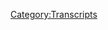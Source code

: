 {{Transcript
    | title         = [[70: Sep 29- Oct 3, 2015]]
    | caption       = [https://knowledgefight.libsyn.com/knowledge-fight-sep-29-oct-3-2015 Listen to this episode on Libsyn]
    | episodeNumber = [[70: Sep 29- Oct 3, 2015|70]]
    | length        = 01:54:02
}}

{{MessageBox
    | header     = Warning: Bot Generated Content
    | text       = This transcript was automatically generated by transcription software and likely contains many mistakes and misattributions. Please check the audio for definitive quotes, attribution, and context.
    | image      = N3yvass4myg91.webp
    | imagewidth = 50px
    | id         = warning
}}

{{TranscriptBlock
    | name      = Unknown Speaker
    | timestamp = 00:00:00.000
    | text      = Andy in Kansas you're on the air. Thanks for holding
}}

{{TranscriptBlock
    | name      = Unknown Speaker
    | timestamp = 00:00:03.839
    | text      = Hello Alex, I'm a person color I'm a huge fan. I love your work. I love you. Hey everybody welcome back to knowledge fight
}}

{{TranscriptBlock
    | name      = Unknown Speaker
    | timestamp = 00:00:09.320
    | text      = I'm Dan. I'm Jordan. We are a couple dudes
}}

{{TranscriptBlock
    | name      = Unknown Speaker
    | timestamp = 00:00:11.119
    | text      = You like to sit around drink novelty beverages and talk about Alex Jones
}}

{{TranscriptBlock
    | name      = Unknown Speaker
    | timestamp = 00:00:14.359
    | text      = There is a twist to that one big one. Yes. How long are we gonna do this bit for never again?
}}

{{TranscriptBlock
    | name      = Unknown Speaker
    | timestamp = 00:00:20.679
    | text      = Never again. This is the last time we're doing this
}}

{{TranscriptBlock
    | name      = Unknown Speaker
    | timestamp = 00:00:22.920
    | text      = Is it because we can never actually make it to the end of the bit enjoy this while it lasts because we're never doing it
}}

{{TranscriptBlock
    | name      = Unknown Speaker
    | timestamp = 00:00:28.940
    | text      = Again, I know a lot about Alex Jones, and I don't know anything about Alex
}}

{{TranscriptBlock
    | name      = Unknown Speaker
    | timestamp = 00:00:32.340
    | text      = Uh today we are going to be doing another investigation episode Jordan
}}

{{TranscriptBlock
    | name      = Unknown Speaker
    | timestamp = 00:00:36.600
    | text      = We're back to 2015 but in before we get to that why don't you tell us where we have for a beverage?
}}

{{TranscriptBlock
    | name      = Unknown Speaker
    | timestamp = 00:00:41.520
    | text      = We will be drinking farmers aloe vera
}}

{{TranscriptBlock
    | name      = Unknown Speaker
    | timestamp = 00:00:44.960
    | text      = Artificially strawberry flavored drink I don't want to put too fine a point on this
}}

{{TranscriptBlock
    | name      = Unknown Speaker
    | timestamp = 00:00:49.539
    | text      = But I smelled it before we started the broadcast, and I thought it kind of smelled a little bit like stomach acid
}}

{{TranscriptBlock
    | name      = Unknown Speaker
    | timestamp = 00:00:55.799
    | text      = Oh, this is gonna be here we go
}}

{{TranscriptBlock
    | name      = Unknown Speaker
    | timestamp = 00:00:57.799
    | text      = ingredients list water
}}

{{TranscriptBlock
    | name      = Unknown Speaker
    | timestamp = 00:01:00.320
    | text      = Next ingredient aloe vera juice. I regret to follow your greedy aloe vera. Gel. Oh, I'm done
}}

{{TranscriptBlock
    | name      = Unknown Speaker
    | timestamp = 00:01:06.840
    | text      = There's this is not a liquid. This is not this is another coconut juice situation
}}

{{TranscriptBlock
    | name      = Unknown Speaker
    | timestamp = 00:01:13.519
    | text      = There is there are things in there. My you know what it actually tastes pretty good. It's the chewing of it
}}

{{TranscriptBlock
    | name      = Unknown Speaker
    | timestamp = 00:01:19.159
    | text      = They make things difficult you fucking asshole
}}

{{TranscriptBlock
    | name      = Unknown Speaker
    | timestamp = 00:01:22.280
    | text      = You brought us back to
}}

{{TranscriptBlock
    | name      = Unknown Speaker
    | timestamp = 00:01:24.280
    | text      = This terrible place where in look we got to chew liquids
}}

{{TranscriptBlock
    | name      = Unknown Speaker
    | timestamp = 00:01:28.879
    | text      = It was your day, and that means it's your fault
}}

{{TranscriptBlock
    | name      = Unknown Speaker
    | timestamp = 00:01:31.680
    | text      = It is I didn't I had to get them so you get the punishment fair enough for people who should not be punished
}}

{{TranscriptBlock
    | name      = Unknown Speaker
    | timestamp = 00:01:37.239
    | text      = Jordan I love you transition. I'd like to give a shout out to a couple of our new donators welcome to policy wonkery
}}

{{TranscriptBlock
    | name      = Unknown Speaker
    | timestamp = 00:01:45.159
    | text      = Thank you for donating Heather. I'm a policy wonk we appreciate it welcome aboard wonderful come on board the water is fine
}}

{{TranscriptBlock
    | name      = Unknown Speaker
    | timestamp = 00:01:52.319
    | text      = And we're not that water. No not this
}}

{{TranscriptBlock
    | name      = Unknown Speaker
    | timestamp = 00:01:55.560
    | text      = It's probably good for you probably Heather try farmers aloe vera as
}}

{{TranscriptBlock
    | name      = Unknown Speaker
    | timestamp = 00:02:01.040
    | text      = Your first policy wonk action in case your insides are sunburned
}}

{{TranscriptBlock
    | name      = Unknown Speaker
    | timestamp = 00:02:07.319
    | text      = It's right there also, I'd like to give a shout out to our other new donator. What's up out there John
}}

{{TranscriptBlock
    | name      = Unknown Speaker
    | timestamp = 00:02:11.719
    | text      = I'm a policy wonk welcome aboard
}}

{{TranscriptBlock
    | name      = Unknown Speaker
    | timestamp = 00:02:14.120
    | text      = Thank you very much
}}

{{TranscriptBlock
    | name      = Unknown Speaker
    | timestamp = 00:02:15.120
    | text      = John if you would like to become a policy wonk yourself you can do so by going to our website knowledge fight calm and clicking
}}

{{TranscriptBlock
    | name      = Unknown Speaker
    | timestamp = 00:02:21.080
    | text      = the support the show button and
}}

{{TranscriptBlock
    | name      = Unknown Speaker
    | timestamp = 00:02:23.280
    | text      = Yeah, it'd be great. Yeah, it would be great so Jordan
}}

{{TranscriptBlock
    | name      = Unknown Speaker
    | timestamp = 00:02:26.319
    | text      = Would you like to start out the show with an out-of-context drop from Alex Jones?
}}

{{TranscriptBlock
    | name      = Unknown Speaker
    | timestamp = 00:02:29.520
    | text      = I think I would sometimes we don't do a good enough job doing these out-of-context drops we
}}

{{TranscriptBlock
    | name      = Unknown Speaker
    | timestamp = 00:02:44.000
    | text      = Gotta get away from you on this fired understood understood. That's fair
}}

{{TranscriptBlock
    | name      = Unknown Speaker
    | timestamp = 00:02:47.960
    | text      = I asked the last opening bit last time. I'm on the show as well sometimes. I do not
}}

{{TranscriptBlock
    | name      = Unknown Speaker
    | timestamp = 00:02:53.919
    | text      = Find something that's great in terms of an out-of-context drop from Alex sometimes there aren't things that are great. That's true
}}

{{TranscriptBlock
    | name      = Unknown Speaker
    | timestamp = 00:03:00.000
    | text      = So today to make up for it. I have two. Oh here is the first one where Alex. You know he's a religious dude, okay?
}}

{{TranscriptBlock
    | name      = Unknown Speaker
    | timestamp = 00:03:07.080
    | text      = Pray many times a week. I wouldn't say every day before five times a week, and it seems to help me great
}}

{{TranscriptBlock
    | name      = Unknown Speaker
    | timestamp = 00:03:14.500
    | text      = Very
}}

{{TranscriptBlock
    | name      = Unknown Speaker
    | timestamp = 00:03:17.580
    | text      = Very uninterested in prayer
}}

{{TranscriptBlock
    | name      = Unknown Speaker
    | timestamp = 00:03:22.780
    | text      = Also, why are you announcing it?
}}

{{TranscriptBlock
    | name      = Unknown Speaker
    | timestamp = 00:03:24.620
    | text      = Yeah
}}

{{TranscriptBlock
    | name      = Unknown Speaker
    | timestamp = 00:03:24.939
    | text      = Has he ever read the Bible of course not you know that Jesus said all kinds of shit about how you should pray in a?
}}

{{TranscriptBlock
    | name      = Unknown Speaker
    | timestamp = 00:03:30.939
    | text      = Closet and you should never let anybody know yeah because that whole thing full yeah
}}

{{TranscriptBlock
    | name      = Unknown Speaker
    | timestamp = 00:03:35.539
    | text      = Yeah, it's pious bullshit that the Pharisees used to do and this is why we got into all the trouble
}}

{{TranscriptBlock
    | name      = Unknown Speaker
    | timestamp = 00:03:41.219
    | text      = We did and just because he's religious humble bragging about like I don't pray every day
}}

{{TranscriptBlock
    | name      = Unknown Speaker
    | timestamp = 00:03:49.099
    | text      = Screams on air for hours a day about how like you gotta get with Jesus
}}

{{TranscriptBlock
    | name      = Unknown Speaker
    | timestamp = 00:03:54.060
    | text      = They're trying to kill all the Christians. Hey, let me tell you something Dan
}}

{{TranscriptBlock
    | name      = Unknown Speaker
    | timestamp = 00:03:57.580
    | text      = Do you know what is it real real prayer is hmm the show yeah, but the show is a four-hour prayer to God
}}

{{TranscriptBlock
    | name      = Unknown Speaker
    | timestamp = 00:04:04.180
    | text      = yeah, and
}}

{{TranscriptBlock
    | name      = Unknown Speaker
    | timestamp = 00:04:06.180
    | text      = Whatever God that is that he's praying to sure I'm happy to know he's there
}}

{{TranscriptBlock
    | name      = Unknown Speaker
    | timestamp = 00:04:11.060
    | text      = I hope that God that unspecified God appreciates it yeah
}}

{{TranscriptBlock
    | name      = Unknown Speaker
    | timestamp = 00:04:15.620
    | text      = So here's the other out of context drop from Alex Jones, but it's just Americana as you can get
}}

{{TranscriptBlock
    | name      = Unknown Speaker
    | timestamp = 00:04:22.180
    | text      = It's like a royal flush of Americana both sides of my family
}}

{{TranscriptBlock
    | name      = Unknown Speaker
    | timestamp = 00:04:26.379
    | text      = sickeningly America
}}

{{TranscriptBlock
    | name      = Unknown Speaker
    | timestamp = 00:04:28.220
    | text      = If there was American royalty, I'd be at folks
}}

{{TranscriptBlock
    | name      = Unknown Speaker
    | timestamp = 00:04:31.779
    | text      = Wow
}}

{{TranscriptBlock
    | name      = Unknown Speaker
    | timestamp = 00:04:33.779
    | text      = Sickening level sickening sickening level of America so much Americana. That is the
}}

{{TranscriptBlock
    | name      = Unknown Speaker
    | timestamp = 00:04:40.420
    | text      = vestigial twin
}}

{{TranscriptBlock
    | name      = Unknown Speaker
    | timestamp = 00:04:41.500
    | text      = Speaking out it is a sick
}}

{{TranscriptBlock
    | name      = Unknown Speaker
    | timestamp = 00:04:43.939
    | text      = That's that's a tacit admission that America's history is fucking horrifying or just all like a whole
}}

{{TranscriptBlock
    | name      = Unknown Speaker
    | timestamp = 00:04:52.000
    | text      = Cloth type lie yeah
}}

{{TranscriptBlock
    | name      = Unknown Speaker
    | timestamp = 00:04:53.300
    | text      = But be that as it may I would like you to keep both of those out of context drops in your mind as we go
}}

{{TranscriptBlock
    | name      = Unknown Speaker
    | timestamp = 00:04:58.980
    | text      = Along oh both the Alex Jones doesn't pray every day
}}

{{TranscriptBlock
    | name      = Unknown Speaker
    | timestamp = 00:05:02.399
    | text      = But it kind of makes him feel good. Oh not as good as calling the Pope a devil worshiper of course as we've learned
}}

{{TranscriptBlock
    | name      = Unknown Speaker
    | timestamp = 00:05:07.259
    | text      = I have makes him feel really other that he is American royalty and both sides of his family are
}}

{{TranscriptBlock
    | name      = Unknown Speaker
    | timestamp = 00:05:14.100
    | text      = straight flush royal flush
}}

{{TranscriptBlock
    | name      = Unknown Speaker
    | timestamp = 00:05:16.740
    | text      = Americana did he did he go to ancestry calm or or how do we know this?
}}

{{TranscriptBlock
    | name      = Unknown Speaker
    | timestamp = 00:05:21.459
    | text      = I think it's CIA dentist father probably just told him some bullshit
}}

{{TranscriptBlock
    | name      = Unknown Speaker
    | timestamp = 00:05:24.740
    | text      = Yeah, that sounds about right the sixth smartest boy in Texas grows up to be a CIA dentist
}}

{{TranscriptBlock
    | name      = Unknown Speaker
    | timestamp = 00:05:30.639
    | text      = Who gives birth to the world's most bullshit god?
}}

{{TranscriptBlock
    | name      = Unknown Speaker
    | timestamp = 00:05:35.500
    | text      = Dan Brown novel it's it's so close. It's too bizarre to be real, but somehow it's wonderful
}}

{{TranscriptBlock
    | name      = Unknown Speaker
    | timestamp = 00:05:42.660
    | text      = Except that it's real
}}

{{TranscriptBlock
    | name      = Unknown Speaker
    | timestamp = 00:05:44.300
    | text      = So Jordan today. We were going to be going over the period of September 29th to October 2nd in 2015 as
}}

{{TranscriptBlock
    | name      = Unknown Speaker
    | timestamp = 00:05:51.860
    | text      = You know this is an investigation in order to better understand
}}

{{TranscriptBlock
    | name      = Unknown Speaker
    | timestamp = 00:05:55.939
    | text      = why the fuck did Alex Jones sign up with Donald Trump right and
}}

{{TranscriptBlock
    | name      = Unknown Speaker
    | timestamp = 00:06:01.079
    | text      = so far
}}

{{TranscriptBlock
    | name      = Unknown Speaker
    | timestamp = 00:06:02.660
    | text      = It's unclear question one. Uh-huh did he pay his taxes what how are we on the third quarter?
}}

{{TranscriptBlock
    | name      = Unknown Speaker
    | timestamp = 00:06:09.459
    | text      = Oh, I mean the third quarter started the fiscal year. I suppose the fiscal year starts on October 1st
}}

{{TranscriptBlock
    | name      = Unknown Speaker
    | timestamp = 00:06:14.540
    | text      = So what we're not who knows who knows?
}}

{{TranscriptBlock
    | name      = Unknown Speaker
    | timestamp = 00:06:18.819
    | text      = This is unclear you're asking that because if you haven't listened to all the episodes Alex Jones threw a
}}

{{TranscriptBlock
    | name      = Unknown Speaker
    | timestamp = 00:06:25.100
    | text      = 28 hour live broadcast in order to make a million dollars in the money bomb the money bomb a week before the end of the
}}

{{TranscriptBlock
    | name      = Unknown Speaker
    | timestamp = 00:06:32.740
    | text      = Fiscal year odd very strange very strange timing
}}

{{TranscriptBlock
    | name      = Unknown Speaker
    | timestamp = 00:06:35.959
    | text      = So other than that he doesn't support Trump yet
}}

{{TranscriptBlock
    | name      = Unknown Speaker
    | timestamp = 00:06:38.540
    | text      = He's been going back and forth for the better part of three months now with the I like it
}}

{{TranscriptBlock
    | name      = Unknown Speaker
    | timestamp = 00:06:43.399
    | text      = I like what he's saying, but I don't trust him kind of stuff Roger Stone has not yet arrived
}}

{{TranscriptBlock
    | name      = Unknown Speaker
    | timestamp = 00:06:48.579
    | text      = he is not however we've worked out the timeline a little better and
}}

{{TranscriptBlock
    | name      = Unknown Speaker
    | timestamp = 00:06:52.139
    | text      = Roger Stone left the Trump campaign after the first debate because as he says
}}

{{TranscriptBlock
    | name      = Unknown Speaker
    | timestamp = 00:06:59.879
    | text      = Trump gotten to that war of words with Megyn Kelly and there was a lot of backlash things are getting distracted from the core
}}

{{TranscriptBlock
    | name      = Unknown Speaker
    | timestamp = 00:07:06.779
    | text      = Principles of the campaign which is what what which is what I don't what what were the corporate seems like fighting with Megyn Kelly is
}}

{{TranscriptBlock
    | name      = Unknown Speaker
    | timestamp = 00:07:14.100
    | text      = right in line
}}

{{TranscriptBlock
    | name      = Unknown Speaker
    | timestamp = 00:07:17.060
    | text      = So Roger Stone left the campaign that may be the only core principle
}}

{{TranscriptBlock
    | name      = Unknown Speaker
    | timestamp = 00:07:21.279
    | text      = I
}}

{{TranscriptBlock
    | name      = Unknown Speaker
    | timestamp = 00:07:22.639
    | text      = Told you this earlier and I want to be really clear that this is bizarre and it has to mean something
}}

{{TranscriptBlock
    | name      = Unknown Speaker
    | timestamp = 00:07:29.759
    | text      = Maybe I don't know Roger Stone left the campaign in the second week
}}

{{TranscriptBlock
    | name      = Unknown Speaker
    | timestamp = 00:07:35.279
    | text      = Beginning of the second week of August. Yes around August 8th, August 10th or so
}}

{{TranscriptBlock
    | name      = Unknown Speaker
    | timestamp = 00:07:40.300
    | text      = That was on the debate was the first debate, right?
}}

{{TranscriptBlock
    | name      = Unknown Speaker
    | timestamp = 00:07:43.560
    | text      = Alex Jones within a week of that does his pivot on Donald Trump on not saying shit about yes
}}

{{TranscriptBlock
    | name      = Unknown Speaker
    | timestamp = 00:07:50.680
    | text      = I'm not not on before that point. He'd been talking about how Donald Trump was a predator. He was mobbed up
}}

{{TranscriptBlock
    | name      = Unknown Speaker
    | timestamp = 00:07:57.600
    | text      = He wasn't really rich. He was the front man for a consortium on the East Coast, right?
}}

{{TranscriptBlock
    | name      = Unknown Speaker
    | timestamp = 00:08:01.620
    | text      = Then he goes to Europe on a vacation
}}

{{TranscriptBlock
    | name      = Unknown Speaker
    | timestamp = 00:08:03.660
    | text      = He comes back after the first debate and within a couple days of being back in America. He says I'm gonna give Trump a chance
}}

{{TranscriptBlock
    | name      = Unknown Speaker
    | timestamp = 00:08:11.480
    | text      = I'm not saying I'm supporting him
}}

{{TranscriptBlock
    | name      = Unknown Speaker
    | timestamp = 00:08:13.000
    | text      = I'm gonna give him the benefit of the doubt and it was all if you recall
}}

{{TranscriptBlock
    | name      = Unknown Speaker
    | timestamp = 00:08:17.060
    | text      = Predicated on the idea that he said something negative about Hillary Clinton
}}

{{TranscriptBlock
    | name      = Unknown Speaker
    | timestamp = 00:08:20.480
    | text      = Yes, which of course he had already done in the past, right?
}}

{{TranscriptBlock
    | name      = Unknown Speaker
    | timestamp = 00:08:22.800
    | text      = So it seems superficial and probably means something that Roger Stone left and then immediately almost immediately
}}

{{TranscriptBlock
    | name      = Unknown Speaker
    | timestamp = 00:08:28.680
    | text      = Alex Jones is doing some fucked up stuff. It could mean something that is that we don't have a
}}

{{TranscriptBlock
    | name      = Unknown Speaker
    | timestamp = 00:08:35.039
    | text      = Proof if we don't have proof. No, we do have suspicious timing
}}

{{TranscriptBlock
    | name      = Unknown Speaker
    | timestamp = 00:08:39.200
    | text      = It's an interesting piece of the puzzle and I don't think we've ever made that clear on the show
}}

{{TranscriptBlock
    | name      = Unknown Speaker
    | timestamp = 00:08:44.120
    | text      = So I wanted to do that. But now here we are. I mean that was in August now
}}

{{TranscriptBlock
    | name      = Unknown Speaker
    | timestamp = 00:08:48.019
    | text      = We're at the end of September and still he hasn't committed to Trump
}}

{{TranscriptBlock
    | name      = Unknown Speaker
    | timestamp = 00:08:52.799
    | text      = Although he has had diamond and silk right a very pro Trump of vloggers. He's had them on
}}

{{TranscriptBlock
    | name      = Unknown Speaker
    | timestamp = 00:08:58.519
    | text      = They're basically just Trump pitch men. Yeah pitch women as it were so it's very unclear and I'll tell you what
}}

{{TranscriptBlock
    | name      = Unknown Speaker
    | timestamp = 00:09:05.740
    | text      = We're not gonna learn anything about his position on Donald Trump today. Of course that he doesn't do anything in this this time period
}}

{{TranscriptBlock
    | name      = Unknown Speaker
    | timestamp = 00:09:12.700
    | text      = What does he do? Well, I'll tell you what he does. All right. Now that seemed a little bit canned. Yeah
}}

{{TranscriptBlock
    | name      = Unknown Speaker
    | timestamp = 00:09:19.200
    | text      = What does he do Dan I'll tell you this he talks a lot about Russia in
}}

{{TranscriptBlock
    | name      = Unknown Speaker
    | timestamp = 00:09:25.159
    | text      = This stretch from September 29th to October 2nd a lot about Russia
}}

{{TranscriptBlock
    | name      = Unknown Speaker
    | timestamp = 00:09:31.159
    | text      = Yeah, yeah, so he takes off America the whole campaign the most important thing happening in America at the time
}}

{{TranscriptBlock
    | name      = Unknown Speaker
    | timestamp = 00:09:38.919
    | text      = Mm-hmm to then be like
}}

{{TranscriptBlock
    | name      = Unknown Speaker
    | timestamp = 00:09:40.919
    | text      = How about Russia guys you like that place, right? Well, if he talks about the campaign at all, it's in passing and it
}}

{{TranscriptBlock
    | name      = Unknown Speaker
    | timestamp = 00:09:47.279
    | text      = I I don't recall any real meaningful discussion of it at all. No substance nothing. Uh, but
}}

{{TranscriptBlock
    | name      = Unknown Speaker
    | timestamp = 00:09:54.639
    | text      = Here's here's how he starts things out on the 29th
}}

{{TranscriptBlock
    | name      = Unknown Speaker
    | timestamp = 00:09:58.240
    | text      = There is a Drudge Report headline new world order Putin out smarts
}}

{{TranscriptBlock
    | name      = Unknown Speaker
    | timestamp = 00:10:03.879
    | text      = Obama and
}}

{{TranscriptBlock
    | name      = Unknown Speaker
    | timestamp = 00:10:05.960
    | text      = I have been scanning over the editorial piece
}}

{{TranscriptBlock
    | name      = Unknown Speaker
    | timestamp = 00:10:09.440
    | text      = editorial piece
}}

{{TranscriptBlock
    | name      = Unknown Speaker
    | timestamp = 00:10:11.799
    | text      = Out of the New York Post and I agree with part of it
}}

{{TranscriptBlock
    | name      = Unknown Speaker
    | timestamp = 00:10:15.120
    | text      = But not with some of the other parts and at the bottom of the hour, I'm gonna go over some of this article
}}

{{TranscriptBlock
    | name      = Unknown Speaker
    | timestamp = 00:10:22.440
    | text      = Claiming that Obama's naive Obama's from the 1950s
}}

{{TranscriptBlock
    | name      = Unknown Speaker
    | timestamp = 00:10:27.480
    | text      = Obama's trying to be a lot of Russia and Russia is being decisive and knows what it's doing
}}

{{TranscriptBlock
    | name      = Unknown Speaker
    | timestamp = 00:10:32.840
    | text      = Russia is on the verge of economic collapse. Russia is under massive economic warfare Russia, you know, right by
}}

{{TranscriptBlock
    | name      = Unknown Speaker
    | timestamp = 00:10:41.679
    | text      = Al-qaeda forces funded by the West
}}

{{TranscriptBlock
    | name      = Unknown Speaker
    | timestamp = 00:10:45.480
    | text      = Russia is fighting for its life and has continued to put its hand out to the West
}}

{{TranscriptBlock
    | name      = Unknown Speaker
    | timestamp = 00:10:51.279
    | text      = By coming to the photo it's Obama trying to shake the hand of Putin and it looks as if Putin is
}}

{{TranscriptBlock
    | name      = Unknown Speaker
    | timestamp = 00:11:01.240
    | text      = refusing
}}

{{TranscriptBlock
    | name      = Unknown Speaker
    | timestamp = 00:11:02.720
    | text      = When it's Russia that's been thrown out of the g8. It's Russia that's been thrown out of the g20
}}

{{TranscriptBlock
    | name      = Unknown Speaker
    | timestamp = 00:11:08.559
    | text      = You know why it's Russia think of any reason that is seeing oil prices brought down to bankrupt them
}}

{{TranscriptBlock
    | name      = Unknown Speaker
    | timestamp = 00:11:13.360
    | text      = You know why and by no means is Russia some
}}

{{TranscriptBlock
    | name      = Unknown Speaker
    | timestamp = 00:11:17.080
    | text      = sweetie-cake perfect
}}

{{TranscriptBlock
    | name      = Unknown Speaker
    | timestamp = 00:11:19.080
    | text      = Pantheon of grace and innocence and law-abiding love
}}

{{TranscriptBlock
    | name      = Unknown Speaker
    | timestamp = 00:11:25.000
    | text      = But
}}

{{TranscriptBlock
    | name      = Unknown Speaker
    | timestamp = 00:11:27.120
    | text      = New World Order technocratic eugenics based transhumanist world government pushers Russia
}}

{{TranscriptBlock
    | name      = Unknown Speaker
    | timestamp = 00:11:34.039
    | text      = Is just good old-fashioned
}}

{{TranscriptBlock
    | name      = Unknown Speaker
    | timestamp = 00:11:36.919
    | text      = Americana mafia style government
}}

{{TranscriptBlock
    | name      = Unknown Speaker
    | timestamp = 00:11:39.720
    | text      = So that I mean that they did he just say
}}

{{TranscriptBlock
    | name      = Unknown Speaker
    | timestamp = 00:11:42.879
    | text      = Positively. Yes, Russia is good old-fashioned mafia style government. Yep
}}

{{TranscriptBlock
    | name      = Unknown Speaker
    | timestamp = 00:11:47.519
    | text      = You know what? You got to give it to you in Chicago. Sure when the mafia ran things smooth. At least it got done, right?
}}

{{TranscriptBlock
    | name      = Unknown Speaker
    | timestamp = 00:11:54.559
    | text      = Yeah, a lot of people got hurt. Yeah
}}

{{TranscriptBlock
    | name      = Unknown Speaker
    | timestamp = 00:11:57.720
    | text      = Maybe which Alex is totally fine with allegedly. Yeah, maybe a few journalists disappeared
}}

{{TranscriptBlock
    | name      = Unknown Speaker
    | timestamp = 00:12:03.639
    | text      = so if you want to break down that clip, that's
}}

{{TranscriptBlock
    | name      = Unknown Speaker
    | timestamp = 00:12:06.799
    | text      = Astoundingly pro-russia a really crazy. That's troublingly pro-russia. He's not discussing any of the reasons that sanctions exist
}}

{{TranscriptBlock
    | name      = Unknown Speaker
    | timestamp = 00:12:14.279
    | text      = He's not discussing any of the reasons. They got thrown out of the g8 not important. They're the ones who got thrown out
}}

{{TranscriptBlock
    | name      = Unknown Speaker
    | timestamp = 00:12:20.240
    | text      = That's what's important and you the why is not important and you see how he
}}

{{TranscriptBlock
    | name      = Unknown Speaker
    | timestamp = 00:12:25.240
    | text      = Conveniently gets around having to deal with any of those issues by over demonizing the imagined group that the you know
}}

{{TranscriptBlock
    | name      = Unknown Speaker
    | timestamp = 00:12:32.320
    | text      = The globalist. All right, he turns them into literal the most evil things in the world and by comparison Putin's pretty good compared to that
}}

{{TranscriptBlock
    | name      = Unknown Speaker
    | timestamp = 00:12:40.000
    | text      = That's what you would want to do if you were trying to defend a terrible person
}}

{{TranscriptBlock
    | name      = Unknown Speaker
    | timestamp = 00:12:44.000
    | text      = You would make the alternative even worse. Yeah, that's the best way to do it
}}

{{TranscriptBlock
    | name      = Unknown Speaker
    | timestamp = 00:12:48.720
    | text      = Look see how Hitler had a few bad ideas
}}

{{TranscriptBlock
    | name      = Unknown Speaker
    | timestamp = 00:12:51.960
    | text      = He says the same thing about what he wasn't as bad as the literal devil
}}

{{TranscriptBlock
    | name      = Unknown Speaker
    | timestamp = 00:12:56.600
    | text      = Well, but he says about Hitler that he got set up by the globalists
}}

{{TranscriptBlock
    | name      = Unknown Speaker
    | timestamp = 00:13:00.120
    | text      = But the globalists were behind the entirety of World War two that Hitler. He was a bad guy
}}

{{TranscriptBlock
    | name      = Unknown Speaker
    | timestamp = 00:13:05.399
    | text      = She was a bad guy. Look he did some bad things, but he got set up. Look he later in this Germany was no
}}

{{TranscriptBlock
    | name      = Unknown Speaker
    | timestamp = 00:13:11.200
    | text      = Paragon of but you know free speech or anything like that. Sure. It was good old-fashioned
}}

{{TranscriptBlock
    | name      = Unknown Speaker
    | timestamp = 00:13:18.519
    | text      = Autocratic style dictatorship, which you can take a little bit of over here and there
}}

{{TranscriptBlock
    | name      = Unknown Speaker
    | timestamp = 00:13:24.000
    | text      = Americana so that's troubling. I find that clip very troubling. It's weird. It's not good
}}

{{TranscriptBlock
    | name      = Unknown Speaker
    | timestamp = 00:13:31.480
    | text      = And I also want to point out just real quick
}}

{{TranscriptBlock
    | name      = Unknown Speaker
    | timestamp = 00:13:33.840
    | text      = It's it's very interesting to me the way he and he will eventually co-opt that sort of rhetoric
}}

{{TranscriptBlock
    | name      = Unknown Speaker
    | timestamp = 00:13:38.919
    | text      = When he's getting going defending Trump, like he says Trump's not perfect
}}

{{TranscriptBlock
    | name      = Unknown Speaker
    | timestamp = 00:13:44.200
    | text      = But yeah, you know, yeah, he does better than the global. He does the same sort of
}}

{{TranscriptBlock
    | name      = Unknown Speaker
    | timestamp = 00:13:49.360
    | text      = rationalization that he does for
}}

{{TranscriptBlock
    | name      = Unknown Speaker
    | timestamp = 00:13:51.480
    | text      = Historical revisionism about Hitler. Yeah, or for current revisionism about Putin in order to defend Trump
}}

{{TranscriptBlock
    | name      = Unknown Speaker
    | timestamp = 00:13:58.159
    | text      = That's very not good. Whatever it is. He likes even if it's the worst thing in the world. Mm-hmm
}}

{{TranscriptBlock
    | name      = Unknown Speaker
    | timestamp = 00:14:05.039
    | text      = I he will give up any one of his principles totally throw them right out the window and
}}

{{TranscriptBlock
    | name      = Unknown Speaker
    | timestamp = 00:14:12.039
    | text      = Then make up a reason that the globalists are worse. Absolutely. That's his game plan, basically
}}

{{TranscriptBlock
    | name      = Unknown Speaker
    | timestamp = 00:14:16.840
    | text      = Yeah, so I don't know that that stuck in my craw a little bit but not quite as much as this next clip
}}

{{TranscriptBlock
    | name      = Unknown Speaker
    | timestamp = 00:14:24.440
    | text      = I'd like to say that this series of two clips first one. It's a shot second one chaser, baby
}}

{{TranscriptBlock
    | name      = Unknown Speaker
    | timestamp = 00:14:31.320
    | text      = a
}}

{{TranscriptBlock
    | name      = Unknown Speaker
    | timestamp = 00:14:33.399
    | text      = Question how did Putin outsmart Obama by not shaking his hand?
}}

{{TranscriptBlock
    | name      = Unknown Speaker
    | timestamp = 00:14:37.200
    | text      = No by attacking
}}

{{TranscriptBlock
    | name      = Unknown Speaker
    | timestamp = 00:14:39.360
    | text      = Al-qaeda in Syria by by attacking Syria bombing Syria feel like that's not outsmarting anybody. No
}}

{{TranscriptBlock
    | name      = Unknown Speaker
    | timestamp = 00:14:46.879
    | text      = this whole stretch there's gonna be a lot about
}}

{{TranscriptBlock
    | name      = Unknown Speaker
    | timestamp = 00:14:51.159
    | text      = Putin being a genius and the good guy in Syria
}}

{{TranscriptBlock
    | name      = Unknown Speaker
    | timestamp = 00:14:53.679
    | text      = Oh, of course and how all you know that guy propping up the dictator who is gassing and murdering his own people
}}

{{TranscriptBlock
    | name      = Unknown Speaker
    | timestamp = 00:15:01.120
    | text      = That guy well knows the globalists who gas the people according to Alex. Oh, okay according to Alex and conveniently Russian propaganda crazy
}}

{{TranscriptBlock
    | name      = Unknown Speaker
    | timestamp = 00:15:08.360
    | text      = Yeah, I can't imagine how those two are working in concert. Yeah weird
}}

{{TranscriptBlock
    | name      = Unknown Speaker
    | timestamp = 00:15:11.480
    | text      = They're a lot of overlap that is not shared by the rest of the world
}}

{{TranscriptBlock
    | name      = Unknown Speaker
    | timestamp = 00:15:16.059
    | text      = Interesting not even not even like your Drudge Report or anything like that. No, no. Oh were they doing that too?
}}

{{TranscriptBlock
    | name      = Unknown Speaker
    | timestamp = 00:15:23.000
    | text      = Yeah, yeah, I remember everybody did don't want to be clear
}}

{{TranscriptBlock
    | name      = Unknown Speaker
    | timestamp = 00:15:25.679
    | text      = Yeah, I don't know what was going on with the Drudge Report in 2015
}}

{{TranscriptBlock
    | name      = Unknown Speaker
    | timestamp = 00:15:28.960
    | text      = But I do know that some of these narratives have been repackaged in present day
}}

{{TranscriptBlock
    | name      = Unknown Speaker
    | timestamp = 00:15:33.000
    | text      = Yeah, and that Drudge and Breitbart have been on the same tip. Yeah
}}

{{TranscriptBlock
    | name      = Unknown Speaker
    | timestamp = 00:15:36.720
    | text      = Well, I'm just saying that the idea that was in 2015 I cuz I remember a bunch of people going on
}}

{{TranscriptBlock
    | name      = Unknown Speaker
    | timestamp = 00:15:43.840
    | text      = Talk shows at the time because the the party line was look at how much smarter look at how much stronger Putin is than Obama
}}

{{TranscriptBlock
    | name      = Unknown Speaker
    | timestamp = 00:15:51.039
    | text      = Mm-hmm, because they had they had to attack Obama attempt to cock out Obama exactly
}}

{{TranscriptBlock
    | name      = Unknown Speaker
    | timestamp = 00:15:57.000
    | text      = It wasn't like full-on support of Putin
}}

{{TranscriptBlock
    | name      = Unknown Speaker
    | timestamp = 00:15:59.639
    | text      = It was just like wish we had a strong dictator like him and we've got some clips about
}}

{{TranscriptBlock
    | name      = Unknown Speaker
    | timestamp = 00:16:05.519
    | text      = That whole issue that we'll get to eventually and we'll see where you think it lands on that spectrum
}}

{{TranscriptBlock
    | name      = Unknown Speaker
    | timestamp = 00:16:10.559
    | text      = Okay of the trying to cock out Obama or actually supporting Putin and we'll see but first
}}

{{TranscriptBlock
    | name      = Unknown Speaker
    | timestamp = 00:16:16.480
    | text      = Here's a shot and then we'll get to the chaser
}}

{{TranscriptBlock
    | name      = Unknown Speaker
    | timestamp = 00:16:18.559
    | text      = All right, and so folks engaging in concealed carry have been protecting society and lowering crime rates
}}

{{TranscriptBlock
    | name      = Unknown Speaker
    | timestamp = 00:16:24.799
    | text      = but open-carrying
}}

{{TranscriptBlock
    | name      = Unknown Speaker
    | timestamp = 00:16:27.360
    | text      = Has been actively promoting the idea that our guns aren't illegal and have been showing the sheeple that
}}

{{TranscriptBlock
    | name      = Unknown Speaker
    | timestamp = 00:16:34.399
    | text      = encountering the brainwashing
}}

{{TranscriptBlock
    | name      = Unknown Speaker
    | timestamp = 00:16:37.960
    | text      = And it's just as important of a civil rights human rights god-given
}}

{{TranscriptBlock
    | name      = Unknown Speaker
    | timestamp = 00:16:42.399
    | text      = Rosa Parks sitting at the front of the bus for folks trying to eat at lunch counters where they've been told blacks wouldn't be served
}}

{{TranscriptBlock
    | name      = Unknown Speaker
    | timestamp = 00:16:48.720
    | text      = It is just as epic, just as seminal, just as important
}}

{{TranscriptBlock
    | name      = Unknown Speaker
    | timestamp = 00:16:55.000
    | text      = Yeah, man
}}

{{TranscriptBlock
    | name      = Unknown Speaker
    | timestamp = 00:16:57.419
    | text      = How do you like that just like the Homerian Odyssey? Mm-hmm so is
}}

{{TranscriptBlock
    | name      = Unknown Speaker
    | timestamp = 00:17:03.039
    | text      = Carrying a gun into a public place. You got to walk around with guns
}}

{{TranscriptBlock
    | name      = Unknown Speaker
    | timestamp = 00:17:07.680
    | text      = And that's exactly the same as people standing up for the dignity of a race. Oh, yeah
}}

{{TranscriptBlock
    | name      = Unknown Speaker
    | timestamp = 00:17:12.319
    | text      = Oh, and not only dignity of the just survival equal rights and and so on and so forth
}}

{{TranscriptBlock
    | name      = Unknown Speaker
    | timestamp = 00:17:17.920
    | text      = Yeah, not being a fire hosed in public. Yeah, what have you yeah
}}

{{TranscriptBlock
    | name      = Unknown Speaker
    | timestamp = 00:17:22.400
    | text      = Positive stuff right but that's the same
}}

{{TranscriptBlock
    | name      = Unknown Speaker
    | timestamp = 00:17:24.240
    | text      = I like I like around with your gun my the thing that boggled my mind was right before that when he's like
}}

{{TranscriptBlock
    | name      = Unknown Speaker
    | timestamp = 00:17:30.519
    | text      = Concealed carry people have been protecting society of course this entire time every time that you like like we're like we're Batman
}}

{{TranscriptBlock
    | name      = Unknown Speaker
    | timestamp = 00:17:37.960
    | text      = Hey, you're a dumb dumb cuz every time
}}

{{TranscriptBlock
    | name      = Unknown Speaker
    | timestamp = 00:17:40.559
    | text      = Every time you're walking around in public
}}

{{TranscriptBlock
    | name      = Unknown Speaker
    | timestamp = 00:17:42.720
    | text      = The only reason you're not constantly getting shot is because the people who would be shooting you are afraid that someone else in your surroundings
}}

{{TranscriptBlock
    | name      = Unknown Speaker
    | timestamp = 00:17:51.480
    | text      = Probably as a gun that keeps the bad guys at bay the concealed carry people are protecting society through the
}}

{{TranscriptBlock
    | name      = Unknown Speaker
    | timestamp = 00:17:58.640
    | text      = Implied threat that anyone could have a gun. Oh, well, you know what that makes sense. Yeah, totally. Yeah
}}

{{TranscriptBlock
    | name      = Unknown Speaker
    | timestamp = 00:18:05.119
    | text      = It's like when you send the backside bat signal up, you know, even if you don't know, you know
}}

{{TranscriptBlock
    | name      = Unknown Speaker
    | timestamp = 00:18:10.200
    | text      = You don't know if the Batman is coming for you know, you may be trying to hijack a car, right?
}}

{{TranscriptBlock
    | name      = Unknown Speaker
    | timestamp = 00:18:15.599
    | text      = But you see that bats and they're like, oh shit. Yeah, I better not hijack this car. That's totally that's a perfect now
}}

{{TranscriptBlock
    | name      = Unknown Speaker
    | timestamp = 00:18:22.319
    | text      = Yeah, it's perfect. Also makes perfect sense. What's we live in a comic book?
}}

{{TranscriptBlock
    | name      = Unknown Speaker
    | timestamp = 00:18:28.200
    | text      = We I would love if in the Batman universe they just had a couple podcasters
}}

{{TranscriptBlock
    | name      = Unknown Speaker
    | timestamp = 00:18:33.559
    | text      = write us in
}}

{{TranscriptBlock
    | name      = Unknown Speaker
    | timestamp = 00:18:35.559
    | text      = I don't let me tell you something about vigilante justice. I think it's a bad idea and we're gonna find out
}}

{{TranscriptBlock
    | name      = Unknown Speaker
    | timestamp = 00:18:42.160
    | text      = We're gonna go through an investigation of Bruce Wayne's childhood
}}

{{TranscriptBlock
    | name      = Unknown Speaker
    | timestamp = 00:18:45.640
    | text      = Figure out exactly when he became the Batman to a six-hour episode. Oh, we would crush it
}}

{{TranscriptBlock
    | name      = Unknown Speaker
    | timestamp = 00:18:51.519
    | text      = so the other thing I'd like to say is that I
}}

{{TranscriptBlock
    | name      = Unknown Speaker
    | timestamp = 00:18:55.839
    | text      = don't believe that evidence suggests that we have a history of
}}

{{TranscriptBlock
    | name      = Unknown Speaker
    | timestamp = 00:18:59.799
    | text      = Abusing people who have guns in this country, I further don't believe that you're born with a gun. I don't think that
}}

{{TranscriptBlock
    | name      = Unknown Speaker
    | timestamp = 00:19:12.079
    | text      = You know what I'm saying the difference between civil rights is something you're born with you know being a part of a group
}}

{{TranscriptBlock
    | name      = Unknown Speaker
    | timestamp = 00:19:17.920
    | text      = You don't have a choice about and with Alex having a gun
}}

{{TranscriptBlock
    | name      = Unknown Speaker
    | timestamp = 00:19:21.319
    | text      = It's really just you like guns a lot made me with a gun whether it would be in my hand or in my heart
}}

{{TranscriptBlock
    | name      = Unknown Speaker
    | timestamp = 00:19:28.319
    | text      = Dan, do you remember that parable?
}}

{{TranscriptBlock
    | name      = Unknown Speaker
    | timestamp = 00:19:32.759
    | text      = From Jesus. I remember when I know that Jesus parable
}}

{{TranscriptBlock
    | name      = Unknown Speaker
    | timestamp = 00:19:35.839
    | text      = Yeah, so Jesus goes out into the desert for 40 days and 40 nights, right?
}}

{{TranscriptBlock
    | name      = Unknown Speaker
    | timestamp = 00:19:41.000
    | text      = He's tempted by the devil but only on night one because he get his kneecap blown out
}}

{{TranscriptBlock
    | name      = Unknown Speaker
    | timestamp = 00:19:46.599
    | text      = That's just that's just the story, right? Yeah. He's got a sawed-off shotgun takes him out bought it from
}}

{{TranscriptBlock
    | name      = Unknown Speaker
    | timestamp = 00:19:52.920
    | text      = What else do you do to demons in the desert? So anyway, I told you that was the shot and here's the chaser
}}

{{TranscriptBlock
    | name      = Unknown Speaker
    | timestamp = 00:19:58.319
    | text      = And there's a lot of my family that was against the Civil War in Texas. Some of them were neutral and went further west
}}

{{TranscriptBlock
    | name      = Unknown Speaker
    | timestamp = 00:20:05.319
    | text      = Others joined the Confederacy interesting. Okay. Well, there we go. So I'm glad that he's prouder
}}

{{TranscriptBlock
    | name      = Unknown Speaker
    | timestamp = 00:20:12.359
    | text      = Maybe the people who were neutral maybe like some of them were neutral
}}

{{TranscriptBlock
    | name      = Unknown Speaker
    | timestamp = 00:20:17.440
    | text      = Although there is a little bit of that regret in his voice like some of them were giant pussies and they went west
}}

{{TranscriptBlock
    | name      = Unknown Speaker
    | timestamp = 00:20:22.799
    | text      = well the fact that like we have to
}}

{{TranscriptBlock
    | name      = Unknown Speaker
    | timestamp = 00:20:25.720
    | text      = Wrestle with which group he admires more that speaks not a good side. Not a good side. I mean, okay you
}}

{{TranscriptBlock
    | name      = Unknown Speaker
    | timestamp = 00:20:33.579
    | text      = Alex
}}

{{TranscriptBlock
    | name      = Unknown Speaker
    | timestamp = 00:20:34.759
    | text      = you have a
}}

{{TranscriptBlock
    | name      = Unknown Speaker
    | timestamp = 00:20:36.000
    | text      = family lineage and
}}

{{TranscriptBlock
    | name      = Unknown Speaker
    | timestamp = 00:20:37.960
    | text      = Present behavior pattern of someone who believes on the Confederacy, you know
}}

{{TranscriptBlock
    | name      = Unknown Speaker
    | timestamp = 00:20:42.019
    | text      = You don't get to fucking say you're like Rosa Parks because you have a gun
}}

{{TranscriptBlock
    | name      = Unknown Speaker
    | timestamp = 00:20:45.359
    | text      = No, a lot like Rosa Parks dick just like whenever the it look
}}

{{TranscriptBlock
    | name      = Unknown Speaker
    | timestamp = 00:20:51.640
    | text      = Say what you want. I will the south
}}

{{TranscriptBlock
    | name      = Unknown Speaker
    | timestamp = 00:20:56.039
    | text      = Seething from the Union is very similar to Rosa Parks going to the front of the bus. It's the same thing
}}

{{TranscriptBlock
    | name      = Unknown Speaker
    | timestamp = 00:21:02.200
    | text      = Sure, it's the same thing. Okay now
}}

{{TranscriptBlock
    | name      = Unknown Speaker
    | timestamp = 00:21:05.359
    | text      = I don't have any of you to do this admittedly at the time Rosa Parks would have been a slave, right?
}}

{{TranscriptBlock
    | name      = Unknown Speaker
    | timestamp = 00:21:11.119
    | text      = So that doesn't help no
}}

{{TranscriptBlock
    | name      = Unknown Speaker
    | timestamp = 00:21:13.119
    | text      = uh, but
}}

{{TranscriptBlock
    | name      = Unknown Speaker
    | timestamp = 00:21:15.599
    | text      = Does the bus have a gun
}}

{{TranscriptBlock
    | name      = Unknown Speaker
    | timestamp = 00:21:18.599
    | text      = Anyway, the bus is shaped like a gun. I like that. It's like a Magic School Bus situation
}}

{{TranscriptBlock
    | name      = Unknown Speaker
    | timestamp = 00:21:23.079
    | text      = That's you know, that would be an amazing episode of the Magic School Bus where they teach you about gun safety
}}

{{TranscriptBlock
    | name      = Unknown Speaker
    | timestamp = 00:21:29.119
    | text      = this frizzle just gets into a
}}

{{TranscriptBlock
    | name      = Unknown Speaker
    | timestamp = 00:21:31.400
    | text      = bus shaped like a Glock
}}

{{TranscriptBlock
    | name      = Unknown Speaker
    | timestamp = 00:21:34.039
    | text      = So this next clip is really funny to me. I hope it's funny to you
}}

{{TranscriptBlock
    | name      = Unknown Speaker
    | timestamp = 00:21:38.359
    | text      = It is Alex Jones trying not to get mad and failing. Okay, and it's all
}}

{{TranscriptBlock
    | name      = Unknown Speaker
    | timestamp = 00:21:45.480
    | text      = So fake. Oh boy. Awesome was uh was Heidi and Spencer there. No, but I do believe that it ends with an ad
}}

{{TranscriptBlock
    | name      = Unknown Speaker
    | timestamp = 00:21:55.319
    | text      = I'm gonna not blow up right now
}}

{{TranscriptBlock
    | name      = Unknown Speaker
    | timestamp = 00:21:58.799
    | text      = Okay, cool then we don't have to worry
}}

{{TranscriptBlock
    | name      = Unknown Speaker
    | timestamp = 00:22:02.039
    | text      = This is not an act that I'm about to
}}

{{TranscriptBlock
    | name      = Unknown Speaker
    | timestamp = 00:22:04.039
    | text      = Really blow up here. I just I gotta get control of my temper right now because
}}

{{TranscriptBlock
    | name      = Unknown Speaker
    | timestamp = 00:22:11.400
    | text      = It's not healthy to get this angry, but I mean how
}}

{{TranscriptBlock
    | name      = Unknown Speaker
    | timestamp = 00:22:14.500
    | text      = Stupid is the public how geopolitically culturally religiously ignorant?
}}

{{TranscriptBlock
    | name      = Unknown Speaker
    | timestamp = 00:22:20.920
    | text      = Are you people and I'm not talking about our regular listeners
}}

{{TranscriptBlock
    | name      = Unknown Speaker
    | timestamp = 00:22:24.440
    | text      = Good save
}}

{{TranscriptBlock
    | name      = Unknown Speaker
    | timestamp = 00:22:27.640
    | text      = So here's what's happened to obama
}}

{{TranscriptBlock
    | name      = Unknown Speaker
    | timestamp = 00:22:29.640
    | text      = What about your occasionally correct trendy front man? That's the new religion of global government is political correctness and political correctness
}}

{{TranscriptBlock
    | name      = Unknown Speaker
    | timestamp = 00:22:37.000
    | text      = It's whatever the new correctness is this month this week today
}}

{{TranscriptBlock
    | name      = Unknown Speaker
    | timestamp = 00:22:42.440
    | text      = So that's interesting I'm gonna pause it there before he actually ends up getting mad because I want to discuss that a tiny bit
}}

{{TranscriptBlock
    | name      = Unknown Speaker
    | timestamp = 00:22:48.039
    | text      = the political correctness stuff that he generally complains about now is I mean one of the big things is like trans acceptance and that
}}

{{TranscriptBlock
    | name      = Unknown Speaker
    | timestamp = 00:22:56.119
    | text      = that uh that whole campaign the people are on and he thinks of political correctness as whatever the
}}

{{TranscriptBlock
    | name      = Unknown Speaker
    | timestamp = 00:23:03.779
    | text      = globalists are telling you to accept now
}}

{{TranscriptBlock
    | name      = Unknown Speaker
    | timestamp = 00:23:07.079
    | text      = and I think that he
}}

{{TranscriptBlock
    | name      = Unknown Speaker
    | timestamp = 00:23:10.200
    | text      = Is a idiot because people have been discussing trans rights for 50 years
}}

{{TranscriptBlock
    | name      = Unknown Speaker
    | timestamp = 00:23:16.119
    | text      = We do have a lot of evidence to prove that he is an idiot, right? But in this particular case, this isn't political correctness. This is
}}

{{TranscriptBlock
    | name      = Unknown Speaker
    | timestamp = 00:23:23.160
    | text      = Something that people have been on the vanguard of for a really long time and now it's starting to make more inroads
}}

{{TranscriptBlock
    | name      = Unknown Speaker
    | timestamp = 00:23:29.640
    | text      = People are starting to realize that the argument is very valid
}}

{{TranscriptBlock
    | name      = Unknown Speaker
    | timestamp = 00:23:33.640
    | text      = Yeah
}}

{{TranscriptBlock
    | name      = Unknown Speaker
    | timestamp = 00:23:34.119
    | text      = What I hear all the time with the people who rail against political correctness is they think it means you're not allowed to say
}}

{{TranscriptBlock
    | name      = Unknown Speaker
    | timestamp = 00:23:42.119
    | text      = Something right which which bah which is insane, right?
}}

{{TranscriptBlock
    | name      = Unknown Speaker
    | timestamp = 00:23:46.519
    | text      = Like it's not that we don't want you to say the n-word
}}

{{TranscriptBlock
    | name      = Unknown Speaker
    | timestamp = 00:23:49.720
    | text      = It's that you shouldn't feel like it's important to say the n-word
}}

{{TranscriptBlock
    | name      = Unknown Speaker
    | timestamp = 00:23:53.720
    | text      = Sure
}}

{{TranscriptBlock
    | name      = Unknown Speaker
    | timestamp = 00:23:54.119
    | text      = You shouldn't feel like all all of the things that the n-word means
}}

{{TranscriptBlock
    | name      = Unknown Speaker
    | timestamp = 00:23:58.920
    | text      = That stuff is still in you whether or not you say it
}}

{{TranscriptBlock
    | name      = Unknown Speaker
    | timestamp = 00:24:03.160
    | text      = That's true
}}

{{TranscriptBlock
    | name      = Unknown Speaker
    | timestamp = 00:24:03.720
    | text      = That's the point of political correctness isn't to
}}

{{TranscriptBlock
    | name      = Unknown Speaker
    | timestamp = 00:24:06.759
    | text      = Monitor your speech but it's to try and keep you from being the horrible monster who says those things
}}

{{TranscriptBlock
    | name      = Unknown Speaker
    | timestamp = 00:24:14.119
    | text      = To some extent yeah, but it but even beyond that because I think that's
}}

{{TranscriptBlock
    | name      = Unknown Speaker
    | timestamp = 00:24:18.279
    | text      = A little highbrow and a little like heady. I think on another level it's I apologize
}}

{{TranscriptBlock
    | name      = Unknown Speaker
    | timestamp = 00:24:23.240
    | text      = No, I didn't I don't want to get heady on this podcast Alex wouldn't understand that but like what i'm saying is
}}

{{TranscriptBlock
    | name      = Unknown Speaker
    | timestamp = 00:24:29.400
    | text      = On another level. It's really just like it's not banned. It's just you shouldn't do that
}}

{{TranscriptBlock
    | name      = Unknown Speaker
    | timestamp = 00:24:34.680
    | text      = Like, you know political correctness is just don't be a dick more or less. It's not it's not some sort of magical
}}

{{TranscriptBlock
    | name      = Unknown Speaker
    | timestamp = 00:24:41.799
    | text      = Like law it's just don't be a dick to people but be thoughtful about what you say
}}

{{TranscriptBlock
    | name      = Unknown Speaker
    | timestamp = 00:24:46.519
    | text      = Be thoughtful about what you say
}}

{{TranscriptBlock
    | name      = Unknown Speaker
    | timestamp = 00:24:48.359
    | text      = The way that Alex would present that is that like they're banning me from being able to say the n-word
}}

{{TranscriptBlock
    | name      = Unknown Speaker
    | timestamp = 00:24:52.839
    | text      = It's like you can say it all you want. You probably say it on your show
}}

{{TranscriptBlock
    | name      = Unknown Speaker
    | timestamp = 00:24:55.319
    | text      = Yeah, I think people would love it if you did. I'm sure they would there's a section of your audience
}}

{{TranscriptBlock
    | name      = Unknown Speaker
    | timestamp = 00:24:59.960
    | text      = That's like why won't he say it a huge section?
}}

{{TranscriptBlock
    | name      = Unknown Speaker
    | timestamp = 00:25:02.839
    | text      = It's a very small Venn diagram space that doesn't have them but he would present it as this word is banned
}}

{{TranscriptBlock
    | name      = Unknown Speaker
    | timestamp = 00:25:09.079
    | text      = This word is outlawed. I mean Milo Yiannopoulos was on the show yesterday. Okay, how about he dies? Well
}}

{{TranscriptBlock
    | name      = Unknown Speaker
    | timestamp = 00:25:14.440
    | text      = Yeah, but he was saying that his book got banned his book didn't get banned new Simon and Schuster or whatever
}}

{{TranscriptBlock
    | name      = Unknown Speaker
    | timestamp = 00:25:21.640
    | text      = Just said we don't want to do this. Yeah, you're an asshole. You keep advocating for pedophiles on prominent podcasts
}}

{{TranscriptBlock
    | name      = Unknown Speaker
    | timestamp = 00:25:28.920
    | text      = Probably not good
}}

{{TranscriptBlock
    | name      = Unknown Speaker
    | timestamp = 00:25:30.440
    | text      = But I will say I've texted you about this and you really mad at me. Milo Yiannopoulos is
}}

{{TranscriptBlock
    | name      = Unknown Speaker
    | timestamp = 00:25:36.599
    | text      = Really charming on info wars now because everyone else has no personality. No, he was calling Glenn Beck a queer
}}

{{TranscriptBlock
    | name      = Unknown Speaker
    | timestamp = 00:25:42.839
    | text      = It was that's not better. That doesn't make me feel better about this in the moment. It was pretty far
}}

{{TranscriptBlock
    | name      = Unknown Speaker
    | timestamp = 00:25:49.319
    | text      = I let out a little laugh
}}

{{TranscriptBlock
    | name      = Unknown Speaker
    | timestamp = 00:25:51.240
    | text      = Okay
}}

{{TranscriptBlock
    | name      = Unknown Speaker
    | timestamp = 00:25:52.759
    | text      = When you live in the muck, yeah, yeah, you you become more desensitized to this bullshit
}}

{{TranscriptBlock
    | name      = Unknown Speaker
    | timestamp = 00:25:58.200
    | text      = well, and the spectacle of it just like Alex Jones has this guy on his show and they're just like
}}

{{TranscriptBlock
    | name      = Unknown Speaker
    | timestamp = 00:26:03.960
    | text      = gay bashing Glenn Beck
}}

{{TranscriptBlock
    | name      = Unknown Speaker
    | timestamp = 00:26:06.519
    | text      = It's so I don't like that. It's so weird. I want to be
}}

{{TranscriptBlock
    | name      = Unknown Speaker
    | timestamp = 00:26:09.880
    | text      = I'm I also don't want to die on the hill defending Glenn Beck, you know what I'm saying?
}}

{{TranscriptBlock
    | name      = Unknown Speaker
    | timestamp = 00:26:14.440
    | text      = No totally and I think it's wrong
}}

{{TranscriptBlock
    | name      = Unknown Speaker
    | timestamp = 00:26:16.599
    | text      = But this one you guys you guys get this one. I'm not gonna start shit there
}}

{{TranscriptBlock
    | name      = Unknown Speaker
    | timestamp = 00:26:20.440
    | text      = I would also like to like be totally clear that I'm laughing at the absurdity and novelty of it less the gay bashing
}}

{{TranscriptBlock
    | name      = Unknown Speaker
    | timestamp = 00:26:26.440
    | text      = Yeah, no, no, I got that but be it as it may
}}

{{TranscriptBlock
    | name      = Unknown Speaker
    | timestamp = 00:26:29.640
    | text      = Uh, we won't be talking about that because who needs to give those ding dongs more attention. Thank christ
}}

{{TranscriptBlock
    | name      = Unknown Speaker
    | timestamp = 00:26:33.799
    | text      = Anyway, here's Alex trying not to get mad
}}

{{TranscriptBlock
    | name      = Unknown Speaker
    | timestamp = 00:26:35.799
    | text      = It's just total cultural marxism directly out of the stalin era in the lennan era in the soviet union
}}

{{TranscriptBlock
    | name      = Unknown Speaker
    | timestamp = 00:26:42.359
    | text      = Where it's just whatever they say this week you better repeat it exactly as they said it or you're going to a forced labor camp
}}

{{TranscriptBlock
    | name      = Unknown Speaker
    | timestamp = 00:26:50.680
    | text      = Well, they always fun camps
}}

{{TranscriptBlock
    | name      = Unknown Speaker
    | timestamp = 00:26:56.440
    | text      = But the military is heating up getting ready gearing up on record army.mil just type in civilian inmate labor camp program
}}

{{TranscriptBlock
    | name      = Unknown Speaker
    | timestamp = 00:27:02.759
    | text      = Emergency centers establishment act
}}

{{TranscriptBlock
    | name      = Unknown Speaker
    | timestamp = 00:27:05.859
    | text      = Resettlement army manual so alex is misrepresenting all of these documents. You can go find them very easily. It's uh,
}}

{{TranscriptBlock
    | name      = Unknown Speaker
    | timestamp = 00:27:13.799
    | text      = It's mostly stuff about best practices for uh, you know, foreign theaters and stuff like that
}}

{{TranscriptBlock
    | name      = Unknown Speaker
    | timestamp = 00:27:18.200
    | text      = Yeah, if you have to intern large populations, it's uh, very boring, uh, but be that as it may
}}

{{TranscriptBlock
    | name      = Unknown Speaker
    | timestamp = 00:27:23.400
    | text      = Social security numbers how to process you and your family how to break up the political leaders how to put the leader men
}}

{{TranscriptBlock
    | name      = Unknown Speaker
    | timestamp = 00:27:28.599
    | text      = In another camp how to helicopter us out for torture and quote re-education
}}

{{TranscriptBlock
    | name      = Unknown Speaker
    | timestamp = 00:27:34.200
    | text      = That sniff is a lie and those commies are going to be in there boy and they are going to just have their way with us
}}

{{TranscriptBlock
    | name      = Unknown Speaker
    | timestamp = 00:27:38.759
    | text      = It's going to be hellish. Of course. We're not planning to go to those
}}

{{TranscriptBlock
    | name      = Unknown Speaker
    | timestamp = 00:27:43.079
    | text      = We're ready for you trash we're ready for you scum you filthy degenerate maggots we know exactly who you are
}}

{{TranscriptBlock
    | name      = Unknown Speaker
    | timestamp = 00:27:51.319
    | text      = You think you're going to get in a fight with us? It's going to be a cakewalk
}}

{{TranscriptBlock
    | name      = Unknown Speaker
    | timestamp = 00:27:53.880
    | text      = You think you're going to get in a fight with us? It's going to be a cakewalk. You've taken our restraint as weakness
}}

{{TranscriptBlock
    | name      = Unknown Speaker
    | timestamp = 00:27:59.160
    | text      = You've taken our kindness as weakness. You're going to find out
}}

{{TranscriptBlock
    | name      = Unknown Speaker
    | timestamp = 00:28:02.759
    | text      = Yeah
}}

{{TranscriptBlock
    | name      = Unknown Speaker
    | timestamp = 00:28:04.200
    | text      = The noted kindness for you. This just hits me and I get angry
}}

{{TranscriptBlock
    | name      = Unknown Speaker
    | timestamp = 00:28:06.920
    | text      = It's so sick to watch reality twisted and inverted and turned sideways and just spun to hell
}}

{{TranscriptBlock
    | name      = Unknown Speaker
    | timestamp = 00:28:13.640
    | text      = Frustrates me. God help me. Yeah. God help me be calm
}}

{{TranscriptBlock
    | name      = Unknown Speaker
    | timestamp = 00:28:18.759
    | text      = Anyways
}}

{{TranscriptBlock
    | name      = Unknown Speaker
    | timestamp = 00:28:20.759
    | text      = Oh, well that solved it. Yeah, he he asked god for help being calm and then he became calm
}}

{{TranscriptBlock
    | name      = Unknown Speaker
    | timestamp = 00:28:26.200
    | text      = Yeah, and that's one of I now believe that's one of his three for the week. Yeah
}}

{{TranscriptBlock
    | name      = Unknown Speaker
    | timestamp = 00:28:30.920
    | text      = Uh, that's his little prayer. Yeah
}}

{{TranscriptBlock
    | name      = Unknown Speaker
    | timestamp = 00:28:33.640
    | text      = How does he count them? I just don't think you should be a broadcaster quite frankly if you can't control your emotions
}}

{{TranscriptBlock
    | name      = Unknown Speaker
    | timestamp = 00:28:39.720
    | text      = And I i'm not saying that alex should be off the air because you're saying that I should be off the air
}}

{{TranscriptBlock
    | name      = Unknown Speaker
    | timestamp = 00:28:44.759
    | text      = No, but he's obviously faking these outbursts. Oh, yeah stuff like that
}}

{{TranscriptBlock
    | name      = Unknown Speaker
    | timestamp = 00:28:48.440
    | text      = So he can control his emotions, but what he's presenting is a mentally unwell person. It's really bad. It's really complicated
}}

{{TranscriptBlock
    | name      = Unknown Speaker
    | timestamp = 00:28:56.680
    | text      = anyway
}}

{{TranscriptBlock
    | name      = Unknown Speaker
    | timestamp = 00:28:57.720
    | text      = I want to get back on track here. I want to get back on track with this next clip. Uh, here's some more
}}

{{TranscriptBlock
    | name      = Unknown Speaker
    | timestamp = 00:29:03.000
    | text      = Uh talk about putin and that's the key and that's why putin is now the main leader of the world
}}

{{TranscriptBlock
    | name      = Unknown Speaker
    | timestamp = 00:29:10.359
    | text      = Ah, no because compared to our leaders
}}

{{TranscriptBlock
    | name      = Unknown Speaker
    | timestamp = 00:29:13.960
    | text      = Putin is moral
}}

{{TranscriptBlock
    | name      = Unknown Speaker
    | timestamp = 00:29:15.960
    | text      = And putin tells the truth what over and over again and the whole world sees that
}}

{{TranscriptBlock
    | name      = Unknown Speaker
    | timestamp = 00:29:21.799
    | text      = The whole world sees that to whom does he tell the truth? He's mostly talking about, uh, he's moral. He's moral
}}

{{TranscriptBlock
    | name      = Unknown Speaker
    | timestamp = 00:29:29.319
    | text      = dan
}}

{{TranscriptBlock
    | name      = Unknown Speaker
    | timestamp = 00:29:30.440
    | text      = Describe for me a code of morality
}}

{{TranscriptBlock
    | name      = Unknown Speaker
    | timestamp = 00:29:33.559
    | text      = If that allows for literally any of putin's actions journalists talk shit about me. It's ethical for me to kill them. All right hide
}}

{{TranscriptBlock
    | name      = Unknown Speaker
    | timestamp = 00:29:41.640
    | text      = 50 at least billion dollars
}}

{{TranscriptBlock
    | name      = Unknown Speaker
    | timestamp = 00:29:43.960
    | text      = Uh-huh that you siphoned from your people who as as uh, alex noted
}}

{{TranscriptBlock
    | name      = Unknown Speaker
    | timestamp = 00:29:51.240
    | text      = Russia is in an economic crisis
}}

{{TranscriptBlock
    | name      = Unknown Speaker
    | timestamp = 00:29:53.559
    | text      = Wonder why good thing that all the oligarchs have all of the money, right?
}}

{{TranscriptBlock
    | name      = Unknown Speaker
    | timestamp = 00:29:57.720
    | text      = That way they have the power to kick out the globalists, right?
}}

{{TranscriptBlock
    | name      = Unknown Speaker
    | timestamp = 00:30:01.539
    | text      = Admittedly, they are in that stage
}}

{{TranscriptBlock
    | name      = Unknown Speaker
    | timestamp = 00:30:05.000
    | text      = Of the protocols of the elders of zion that would put them past that level right somewhat like like putin
}}

{{TranscriptBlock
    | name      = Unknown Speaker
    | timestamp = 00:30:11.880
    | text      = Executed the protocols of the elders of zion pretty much to perfection, right?
}}

{{TranscriptBlock
    | name      = Unknown Speaker
    | timestamp = 00:30:16.779
    | text      = I don't know like the old soviet union. It's hard for me to say old soviet union breaks down
}}

{{TranscriptBlock
    | name      = Unknown Speaker
    | timestamp = 00:30:22.220
    | text      = He rides to populist wave and then becomes the uh autocratic dictator
}}

{{TranscriptBlock
    | name      = Unknown Speaker
    | timestamp = 00:30:29.019
    | text      = And his oligarch friends
}}

{{TranscriptBlock
    | name      = Unknown Speaker
    | timestamp = 00:30:32.380
    | text      = Like isn't that the isn't that the playbook? It's kind of a dream. Yeah, uh, it works. Yeah. Well, unfortunately
}}

{{TranscriptBlock
    | name      = Unknown Speaker
    | timestamp = 00:30:38.299
    | text      = Unfortunately, unfortunately the jews weren't involved they're in play
}}

{{TranscriptBlock
    | name      = Unknown Speaker
    | timestamp = 00:30:43.660
    | text      = um
}}

{{TranscriptBlock
    | name      = Unknown Speaker
    | timestamp = 00:30:44.779
    | text      = So this I mean as russian citizens, you know, oh, that's plenty of jews. That's true. That's true
}}

{{TranscriptBlock
    | name      = Unknown Speaker
    | timestamp = 00:30:50.220
    | text      = Uh, but i'm just saying that they didn't they didn't pull it off. No, no. No, it took a fucking spy. Yeah
}}

{{TranscriptBlock
    | name      = Unknown Speaker
    | timestamp = 00:30:56.779
    | text      = Uh, but be that as it may in that a moral spot very moral and it tells the truth
}}

{{TranscriptBlock
    | name      = Unknown Speaker
    | timestamp = 00:31:01.420
    | text      = Always, uh, everybody knows this what alex is mostly referring to there is that putin had just given a speech about how we uh,
}}

{{TranscriptBlock
    | name      = Unknown Speaker
    | timestamp = 00:31:07.980
    | text      = Arm, uh al-qaeda and al-nusrah and uh all that shit we did and because it so did they and because it matches alex's narrative
}}

{{TranscriptBlock
    | name      = Unknown Speaker
    | timestamp = 00:31:16.059
    | text      = Which also conveniently matches russian state television, uh, alex is like well he tells the truth
}}

{{TranscriptBlock
    | name      = Unknown Speaker
    | timestamp = 00:31:21.500
    | text      = And the whole world knows it and he's taking his international news pretty much specifically from pro-russia sources, right?
}}

{{TranscriptBlock
    | name      = Unknown Speaker
    | timestamp = 00:31:26.460
    | text      = No, if alex thinks alex tells the truth, then he has to think putin tells the truth, right?
}}

{{TranscriptBlock
    | name      = Unknown Speaker
    | timestamp = 00:31:30.940
    | text      = And that actually leads us to our next clip which is kind of interesting as we know
}}

{{TranscriptBlock
    | name      = Unknown Speaker
    | timestamp = 00:31:35.019
    | text      = From our uh second episode we did the y2k episode
}}

{{TranscriptBlock
    | name      = Unknown Speaker
    | timestamp = 00:31:39.019
    | text      = Uh, we went over what alex was doing on y2k, which was disgraceful, uh and fear-mongering to a crazy degree
}}

{{TranscriptBlock
    | name      = Unknown Speaker
    | timestamp = 00:31:45.819
    | text      = Uh saying that there were concentration camps being set up at airports. Uh, austin was out of gas and water. Yep
}}

{{TranscriptBlock
    | name      = Unknown Speaker
    | timestamp = 00:31:52.059
    | text      = It was uh insanity for he which he could see from his studio. He was reporting that uh,
}}

{{TranscriptBlock
    | name      = Unknown Speaker
    | timestamp = 00:31:57.259
    | text      = There were multiple power plant meltdowns. It was insane. Yep. Um space command
}}

{{TranscriptBlock
    | name      = Unknown Speaker
    | timestamp = 00:32:02.220
    | text      = He had a space man. He had a collar with unnamed sources. We are who saw on cbs
}}

{{TranscriptBlock
    | name      = Unknown Speaker
    | timestamp = 00:32:09.420
    | text      = Yeah, also the department of transportation is that's right. They're everywhere. The dot is out of arkansas department of transportation
}}

{{TranscriptBlock
    | name      = Unknown Speaker
    | timestamp = 00:32:16.859
    | text      = Is on austin streets right now. Yeah, so, uh, it was disgraceful
}}

{{TranscriptBlock
    | name      = Unknown Speaker
    | timestamp = 00:32:21.740
    | text      = But one of the things he said, uh, go back and listen to the y2k episode. It's a it's a fantastic situation
}}

{{TranscriptBlock
    | name      = Unknown Speaker
    | timestamp = 00:32:27.420
    | text      = Uh, yeah, all you late-arrivers to the podcast go back and check out the archives anyway
}}

{{TranscriptBlock
    | name      = Unknown Speaker
    | timestamp = 00:32:31.500
    | text      = Uh, one of the other things he says is that putin, uh has ascended to power and he resembles a demon
}}

{{TranscriptBlock
    | name      = Unknown Speaker
    | timestamp = 00:32:38.220
    | text      = That was one of his big uh big things and uh, that's because right around
}}

{{TranscriptBlock
    | name      = Unknown Speaker
    | timestamp = 00:32:42.940
    | text      = Uh, yeah, I mean it was new year's eve that he took over for boris yeltsin. Yes
}}

{{TranscriptBlock
    | name      = Unknown Speaker
    | timestamp = 00:32:46.779
    | text      = like yeltsin went out and uh putin stepped in from uh, the prime minister position to
}}

{{TranscriptBlock
    | name      = Unknown Speaker
    | timestamp = 00:32:53.819
    | text      = Uh the president, uh and uh has basically been in power since yeah, but didn't wasn't there a time period where he
}}

{{TranscriptBlock
    | name      = Unknown Speaker
    | timestamp = 00:33:00.460
    | text      = Step down and then let somebody else do it. No, he became the prime minister again. Yeah, and then became a president again
}}

{{TranscriptBlock
    | name      = Unknown Speaker
    | timestamp = 00:33:07.339
    | text      = Yeah, I was gonna say just went back and forth. He's not he's not really worried about uh losing power. No, um, but
}}

{{TranscriptBlock
    | name      = Unknown Speaker
    | timestamp = 00:33:14.940
    | text      = Alex was very anti-putin
}}

{{TranscriptBlock
    | name      = Unknown Speaker
    | timestamp = 00:33:17.500
    | text      = And the y2k episode and there's a reason and uh, alex might have been wrong about that reason
}}

{{TranscriptBlock
    | name      = Unknown Speaker
    | timestamp = 00:33:23.980
    | text      = And he discusses it in this next clip, you know, I took the bait that putin
}}

{{TranscriptBlock
    | name      = Unknown Speaker
    | timestamp = 00:33:27.900
    | text      = In 99 had bombed
}}

{{TranscriptBlock
    | name      = Unknown Speaker
    | timestamp = 00:33:31.900
    | text      = His own apartment buildings and he still may have he was the vice president
}}

{{TranscriptBlock
    | name      = Unknown Speaker
    | timestamp = 00:33:36.220
    | text      = He needed to be able to attack the chechens that were working for the west trying to peel away several countries away from russia
}}

{{TranscriptBlock
    | name      = Unknown Speaker
    | timestamp = 00:33:43.019
    | text      = I'm not defending the bombing of apartment buildings. They did bomb apartment buildings that were working apartment buildings
}}

{{TranscriptBlock
    | name      = Unknown Speaker
    | timestamp = 00:33:48.380
    | text      = Yeah, you're pretty much exactly born in the buildings when they did it still terrible
}}

{{TranscriptBlock
    | name      = Unknown Speaker
    | timestamp = 00:33:52.299
    | text      = Exactly born in the buildings when they did it still terrible and moscow police or suburb of moscow police caught
}}

{{TranscriptBlock
    | name      = Unknown Speaker
    | timestamp = 00:34:01.019
    | text      = in a building
}}

{{TranscriptBlock
    | name      = Unknown Speaker
    | timestamp = 00:34:02.460
    | text      = with
}}

{{TranscriptBlock
    | name      = Unknown Speaker
    | timestamp = 00:34:03.500
    | text      = A plastic explosive and then they said oh it's part of a drill
}}

{{TranscriptBlock
    | name      = Unknown Speaker
    | timestamp = 00:34:07.819
    | text      = So there's a good chance russia has engaged in false flags that is latimer putin has when he was vice president
}}

{{TranscriptBlock
    | name      = Unknown Speaker
    | timestamp = 00:34:15.420
    | text      = But there's not total proof of that
}}

{{TranscriptBlock
    | name      = Unknown Speaker
    | timestamp = 00:34:17.420
    | text      = But I was told by a lot of other russian experts that no that was done
}}

{{TranscriptBlock
    | name      = Unknown Speaker
    | timestamp = 00:34:21.579
    | text      = Uh to actually destabilize russia
}}

{{TranscriptBlock
    | name      = Unknown Speaker
    | timestamp = 00:34:24.619
    | text      = And to try to take the fight away from chechnya into russia itself, but that's not the effect it had
}}

{{TranscriptBlock
    | name      = Unknown Speaker
    | timestamp = 00:34:31.820
    | text      = But that's why I say we can't sit here and completely trust. Vladimir putin. All I know is putin's not trying to take my guns
}}

{{TranscriptBlock
    | name      = Unknown Speaker
    | timestamp = 00:34:38.940
    | text      = True all I know is vladimir putin is not trying to force vaccines on me or gmo
}}

{{TranscriptBlock
    | name      = Unknown Speaker
    | timestamp = 00:34:43.739
    | text      = Yeah, he doesn't live here. All I know is latimer putin's not trying to teach my seven-year-old
}}

{{TranscriptBlock
    | name      = Unknown Speaker
    | timestamp = 00:34:49.340
    | text      = Uh how she can be a man
}}

{{TranscriptBlock
    | name      = Unknown Speaker
    | timestamp = 00:34:52.139
    | text      = All I know is is that vladimir putin's not trying to make me drink fluoride
}}

{{TranscriptBlock
    | name      = Unknown Speaker
    | timestamp = 00:34:56.780
    | text      = Vladimir putin is not funding isis and isil and all the rest of these
}}

{{TranscriptBlock
    | name      = Unknown Speaker
    | timestamp = 00:35:01.739
    | text      = western back groups
}}

{{TranscriptBlock
    | name      = Unknown Speaker
    | timestamp = 00:35:04.139
    | text      = And vladimir putin's not trying to bring in a one-world government. So oh he super is that's exactly what he wants
}}

{{TranscriptBlock
    | name      = Unknown Speaker
    | timestamp = 00:35:10.780
    | text      = Exactly what he wants, but it's the he just wants to be at the top of it. He doesn't want to be collaborative
}}

{{TranscriptBlock
    | name      = Unknown Speaker
    | timestamp = 00:35:15.179
    | text      = Yeah, yeah, no, no, he does not like the the whole everybody getting together
}}

{{TranscriptBlock
    | name      = Unknown Speaker
    | timestamp = 00:35:18.699
    | text      = So one of the things I think is really fascinating there is that uh, he demands
}}

{{TranscriptBlock
    | name      = Unknown Speaker
    | timestamp = 00:35:23.980
    | text      = so much less proof of things that would make
}}

{{TranscriptBlock
    | name      = Unknown Speaker
    | timestamp = 00:35:27.739
    | text      = Putin look bad than anybody else. Well, he took the bait that putin bombed his own apartment building
}}

{{TranscriptBlock
    | name      = Unknown Speaker
    | timestamp = 00:35:33.420
    | text      = He thought it was he still have he thought it was a false flag back then and it still might be
}}

{{TranscriptBlock
    | name      = Unknown Speaker
    | timestamp = 00:35:37.260
    | text      = But it's not a hundred percent proven. Yeah, he's never said that about anything. No, that's that is a crazy level of
}}

{{TranscriptBlock
    | name      = Unknown Speaker
    | timestamp = 00:35:45.260
    | text      = You know what? It wasn't putin. That's what he's saying. Yeah, alex jones language. Yeah, exactly
}}

{{TranscriptBlock
    | name      = Unknown Speaker
    | timestamp = 00:35:49.980
    | text      = Now, would you like to learn a little bit even if it was putin then it wasn't
}}

{{TranscriptBlock
    | name      = Unknown Speaker
    | timestamp = 00:35:54.699
    | text      = Uh, okay. Do you want to know a little bit about the bombings?
}}

{{TranscriptBlock
    | name      = Unknown Speaker
    | timestamp = 00:35:57.260
    | text      = I think I would like to know a little bit, uh three apartment complexes were bombed in uh various areas in russia three cities
}}

{{TranscriptBlock
    | name      = Unknown Speaker
    | timestamp = 00:36:04.619
    | text      = uh between the 4th and 16th of september in 1999
}}

{{TranscriptBlock
    | name      = Unknown Speaker
    | timestamp = 00:36:09.639
    | text      = Coincidentally just a couple months before vladimir putin became uh, the president
}}

{{TranscriptBlock
    | name      = Unknown Speaker
    | timestamp = 00:36:14.300
    | text      = It was a big part of the power grab because it was the excuse for the second chechen war which was what?
}}

{{TranscriptBlock
    | name      = Unknown Speaker
    | timestamp = 00:36:21.099
    | text      = putin rode to power on
}}

{{TranscriptBlock
    | name      = Unknown Speaker
    | timestamp = 00:36:23.260
    | text      = Odd interesting, uh, there were 293 deaths. So alex jones is there, you know, mostly weren't anybody in the building
}}

{{TranscriptBlock
    | name      = Unknown Speaker
    | timestamp = 00:36:30.619
    | text      = Now is absurd almost 300 people died over a thousand were uh, pretty seriously or mildly injured
}}

{{TranscriptBlock
    | name      = Unknown Speaker
    | timestamp = 00:36:38.699
    | text      = along that spectrum now the thing that I think is more important is that multiple people who
}}

{{TranscriptBlock
    | name      = Unknown Speaker
    | timestamp = 00:36:45.420
    | text      = have come out and said that it was the russian government and the fsb the what the uh, the
}}

{{TranscriptBlock
    | name      = Unknown Speaker
    | timestamp = 00:36:53.340
    | text      = secret service in russia turned into
}}

{{TranscriptBlock
    | name      = Unknown Speaker
    | timestamp = 00:36:56.539
    | text      = They've died mysteriously
}}

{{TranscriptBlock
    | name      = Unknown Speaker
    | timestamp = 00:36:58.539
    | text      = Not all of them, but enough that it is very curious
}}

{{TranscriptBlock
    | name      = Unknown Speaker
    | timestamp = 00:37:04.860
    | text      = Alexander levenenko the guy who got poisoned with polonium. Yeah, one of his big things
}}

{{TranscriptBlock
    | name      = Unknown Speaker
    | timestamp = 00:37:10.300
    | text      = Uh was that it was putin who did that right did these apartment bodies, uh, also boris, uh, burez
}}

{{TranscriptBlock
    | name      = Unknown Speaker
    | timestamp = 00:37:17.260
    | text      = Burezovsky, uh, he also died under very mysterious circumstances. There's one other dude whose name i'll never be able to pronounce
}}

{{TranscriptBlock
    | name      = Unknown Speaker
    | timestamp = 00:37:24.219
    | text      = Uh, they all died mysteriously. Okay, people so you you talk about this as though there's a pattern for russia
}}

{{TranscriptBlock
    | name      = Unknown Speaker
    | timestamp = 00:37:31.900
    | text      = Specifically putin wherein people who challenge him or criticize him publicly wind up dying, right?
}}

{{TranscriptBlock
    | name      = Unknown Speaker
    | timestamp = 00:37:38.059
    | text      = I need you to provide at least 64 more examples of that. I don't have 64 I can only provide 63 other examples
}}

{{TranscriptBlock
    | name      = Unknown Speaker
    | timestamp = 00:37:46.059
    | text      = I don't have 64 and 63 isn't enough. Maybe putin did them
}}

{{TranscriptBlock
    | name      = Unknown Speaker
    | timestamp = 00:37:49.420
    | text      = Maybe he did. Well, take your 63 and add this one to it. Okay, so the uh an mp named yuri, uh
}}

{{TranscriptBlock
    | name      = Unknown Speaker
    | timestamp = 00:37:57.179
    | text      = There's no way that's not good. He filed two motions for a parliamentary investigation
}}

{{TranscriptBlock
    | name      = Unknown Speaker
    | timestamp = 00:38:02.219
    | text      = Oh, that was a bad idea, but the motions were rejected by the russian parliament the duma in march 2000
}}

{{TranscriptBlock
    | name      = Unknown Speaker
    | timestamp = 00:38:08.059
    | text      = An independent public commission to investigate the bombings was chaired by duma deputy sergey kovalov
}}

{{TranscriptBlock
    | name      = Unknown Speaker
    | timestamp = 00:38:13.659
    | text      = The commission was rendered ineffective by the government's refusal to respond to an investigation
}}

{{TranscriptBlock
    | name      = Unknown Speaker
    | timestamp = 00:38:18.460
    | text      = to respond to its inquiries
}}

{{TranscriptBlock
    | name      = Unknown Speaker
    | timestamp = 00:38:20.539
    | text      = Two key members of the kovalov commission. No, don't say you shankov don't say yuri
}}

{{TranscriptBlock
    | name      = Unknown Speaker
    | timestamp = 00:38:26.539
    | text      = The guy who his name I can't pronounce right, uh have died in apparent assassinations
}}

{{TranscriptBlock
    | name      = Unknown Speaker
    | timestamp = 00:38:30.860
    | text      = Uh, the commission's lawyer mikael trabashkin was arrested in 2003 convicted in a closed military court and released from prison in 2007
}}

{{TranscriptBlock
    | name      = Unknown Speaker
    | timestamp = 00:38:40.139
    | text      = So he probably got some good treatment in there. Wow, I would assume so
}}

{{TranscriptBlock
    | name      = Unknown Speaker
    | timestamp = 00:38:43.420
    | text      = So some of the circumstantial stuff that surrounds it these mysterious deaths of dissenters
}}

{{TranscriptBlock
    | name      = Unknown Speaker
    | timestamp = 00:38:49.420
    | text      = The commission being completely stonewalled and then multiple people who were involved in the commission dying in very mysterious circumstances
}}

{{TranscriptBlock
    | name      = Unknown Speaker
    | timestamp = 00:38:57.179
    | text      = Around that time it doesn't look good for putin's story. Now. This is a lot like if
}}

{{TranscriptBlock
    | name      = Unknown Speaker
    | timestamp = 00:39:03.260
    | text      = Like instead of firing mueller you just killed all of his staff, right? Like that's basically
}}

{{TranscriptBlock
    | name      = Unknown Speaker
    | timestamp = 00:39:09.420
    | text      = Lawyers on the team. Yeah, exactly. Just like mueller still leading the investigation
}}

{{TranscriptBlock
    | name      = Unknown Speaker
    | timestamp = 00:39:15.159
    | text      = Unfortunately, everyone around him is dead including his family
}}

{{TranscriptBlock
    | name      = Unknown Speaker
    | timestamp = 00:39:19.260
    | text      = He is doing his best
}}

{{TranscriptBlock
    | name      = Unknown Speaker
    | timestamp = 00:39:21.099
    | text      = But uh, yeah, we don't have good hopes currently. No one knows where he is
}}

{{TranscriptBlock
    | name      = Unknown Speaker
    | timestamp = 00:39:25.820
    | text      = Yeah, I mean it's it's not this is very with in the realm and the scope and the pattern of what happens
}}

{{TranscriptBlock
    | name      = Unknown Speaker
    | timestamp = 00:39:33.260
    | text      = Right when you dissent in russia, it is weird because it's it's a lot like a movie
}}

{{TranscriptBlock
    | name      = Unknown Speaker
    | timestamp = 00:39:37.820
    | text      = Yeah, it's a lot like those spy movies where you you you think that that's made up and yet in russia
}}

{{TranscriptBlock
    | name      = Unknown Speaker
    | timestamp = 00:39:44.300
    | text      = They do kill people all the time
}}

{{TranscriptBlock
    | name      = Unknown Speaker
    | timestamp = 00:39:48.139
    | text      = assassination wise
}}

{{TranscriptBlock
    | name      = Unknown Speaker
    | timestamp = 00:39:49.739
    | text      = Clandestinely and they try and make it look like it wasn't an assassination
}}

{{TranscriptBlock
    | name      = Unknown Speaker
    | timestamp = 00:39:53.900
    | text      = Well, I mean in the case of levonenko the like polonium that right that's a message sometimes
}}

{{TranscriptBlock
    | name      = Unknown Speaker
    | timestamp = 00:39:59.659
    | text      = Yeah, sometimes there is a bullet in the forehead on putin's birthday. So that one that one probably wasn't
}}

{{TranscriptBlock
    | name      = Unknown Speaker
    | timestamp = 00:40:05.199
    | text      = A false flag there. Yeah, but I mean it's really do like it's so
}}

{{TranscriptBlock
    | name      = Unknown Speaker
    | timestamp = 00:40:10.400
    | text      = Intellectually dishonest for alex to be like, hey, you know what? I got suckered into this
}}

{{TranscriptBlock
    | name      = Unknown Speaker
    | timestamp = 00:40:15.360
    | text      = Uh, you know conspiracy theory that uh, putin did that but uh, he's only right 99 of the time. Nobody's perfect
}}

{{TranscriptBlock
    | name      = Unknown Speaker
    | timestamp = 00:40:22.239
    | text      = Nobody's perfect. Right? Sometimes you get it wrong. Sometimes you get y2k wrong
}}

{{TranscriptBlock
    | name      = Unknown Speaker
    | timestamp = 00:40:26.719
    | text      = Sometimes you get putin's false flag wrong
}}

{{TranscriptBlock
    | name      = Unknown Speaker
    | timestamp = 00:40:28.960
    | text      = Sometimes you get everything else he's ever said in his entire every financial collapse prediction
}}

{{TranscriptBlock
    | name      = Unknown Speaker
    | timestamp = 00:40:33.840
    | text      = Yeah, yeah, uh, yeah
}}

{{TranscriptBlock
    | name      = Unknown Speaker
    | timestamp = 00:40:37.599
    | text      = Gold is gonna be fifty thousand dollars an ounce man
}}

{{TranscriptBlock
    | name      = Unknown Speaker
    | timestamp = 00:40:40.320
    | text      = That would have been great if we were listening then and we knew it and that was reality
}}

{{TranscriptBlock
    | name      = Unknown Speaker
    | timestamp = 00:40:44.559
    | text      = Yeah, exactly. That would have been amazing. I know right? Yeah
}}

{{TranscriptBlock
    | name      = Unknown Speaker
    | timestamp = 00:40:48.159
    | text      = We could have put our very small amount of money into gold and we could have made very rich
}}

{{TranscriptBlock
    | name      = Unknown Speaker
    | timestamp = 00:40:52.480
    | text      = We could have pooled our money and made forty nine thousand dollars
}}

{{TranscriptBlock
    | name      = Unknown Speaker
    | timestamp = 00:40:56.239
    | text      = Because it was like one grand or so for an ounce. Yeah. Yeah, so like we could afford one grand
}}

{{TranscriptBlock
    | name      = Unknown Speaker
    | timestamp = 00:41:01.039
    | text      = Maybe maybe and not eat for a few weeks. Right? Yeah, that's great
}}

{{TranscriptBlock
    | name      = Unknown Speaker
    | timestamp = 00:41:05.679
    | text      = Uh, anyway guys this uh, that's troubling. That's very troubling to me to hear this sort of pro-putin rhetoric
}}

{{TranscriptBlock
    | name      = Unknown Speaker
    | timestamp = 00:41:12.239
    | text      = Yeah, because even with his like his qualifications of things
}}

{{TranscriptBlock
    | name      = Unknown Speaker
    | timestamp = 00:41:17.519
    | text      = It's still resoundingly pro-putin. Absolutely
}}

{{TranscriptBlock
    | name      = Unknown Speaker
    | timestamp = 00:41:20.400
    | text      = The only reasonable position, uh to take is looking at the prism of history looking at the bombings in
}}

{{TranscriptBlock
    | name      = Unknown Speaker
    | timestamp = 00:41:26.639
    | text      = In 1999 is to be that was a pretext to go to war in chechnya so you could have a power grab
}}

{{TranscriptBlock
    | name      = Unknown Speaker
    | timestamp = 00:41:32.639
    | text      = Yeah, that's essentially what happened very simple very much. So yeah, so and the fact that he even he even says, you know, like
}}

{{TranscriptBlock
    | name      = Unknown Speaker
    | timestamp = 00:41:40.639
    | text      = Maybe he still did it and just wipes that away immediately. Like even if he did do it, it wouldn't have mattered
}}

{{TranscriptBlock
    | name      = Unknown Speaker
    | timestamp = 00:41:47.440
    | text      = Yeah, cuz he likes Putin now, right?
}}

{{TranscriptBlock
    | name      = Unknown Speaker
    | timestamp = 00:41:50.079
    | text      = Yeah, that's cool problem solved. So Alex after this he takes a few calls he gets on the blower
}}

{{TranscriptBlock
    | name      = Unknown Speaker
    | timestamp = 00:41:56.239
    | text      = And uh, here are a couple calls that he takes. He wants to talk about Putin's speech. Thanks for calling
}}

{{TranscriptBlock
    | name      = Unknown Speaker
    | timestamp = 00:42:03.119
    | text      = Alex he sounded so much like you. Oh boy. It wasn't for the translation
}}

{{TranscriptBlock
    | name      = Unknown Speaker
    | timestamp = 00:42:08.960
    | text      = On RT that I I would have thought you were on the stage
}}

{{TranscriptBlock
    | name      = Unknown Speaker
    | timestamp = 00:42:12.480
    | text      = That's not good
}}

{{TranscriptBlock
    | name      = Unknown Speaker
    | timestamp = 00:42:14.400
    | text      = Uh, so Putin's speech sounds exactly like Alex
}}

{{TranscriptBlock
    | name      = Unknown Speaker
    | timestamp = 00:42:21.039
    | text      = He said that very positively yeah
}}

{{TranscriptBlock
    | name      = Unknown Speaker
    | timestamp = 00:42:23.039
    | text      = Yeah, that's not good. No, also, why was he watching RT? I don't know
}}

{{TranscriptBlock
    | name      = Unknown Speaker
    | timestamp = 00:42:28.239
    | text      = There's probably a heavy overlap between his audience of people who go and watch Russian media weird
}}

{{TranscriptBlock
    | name      = Unknown Speaker
    | timestamp = 00:42:33.840
    | text      = Well, it's the same. It's the kind of thing that Alex encourages. Oh, that is true
}}

{{TranscriptBlock
    | name      = Unknown Speaker
    | timestamp = 00:42:38.639
    | text      = I mean because he pitches narratives from Russian media. Well, because you the American media isn't telling you the truth, right?
}}

{{TranscriptBlock
    | name      = Unknown Speaker
    | timestamp = 00:42:45.519
    | text      = Yeah, if you're listening and you want to look into one of Alex's stories or maybe they're you know
}}

{{TranscriptBlock
    | name      = Unknown Speaker
    | timestamp = 00:42:50.960
    | text      = It's something that's linked on infowars.com
}}

{{TranscriptBlock
    | name      = Unknown Speaker
    | timestamp = 00:42:53.280
    | text      = You want to go try and find the source you go and you end up finding an article in Sputnik or an RT or something
}}

{{TranscriptBlock
    | name      = Unknown Speaker
    | timestamp = 00:42:58.800
    | text      = Like that. Yeah, and then you uh, you know
}}

{{TranscriptBlock
    | name      = Unknown Speaker
    | timestamp = 00:43:01.519
    | text      = Alex is telling you this is the truth
}}

{{TranscriptBlock
    | name      = Unknown Speaker
    | timestamp = 00:43:02.960
    | text      = everyone else is lying to you all of a sudden you're going to associate Russian media with telling the truth and
}}

{{TranscriptBlock
    | name      = Unknown Speaker
    | timestamp = 00:43:08.559
    | text      = The fact is they're the ones who are telling you what Alex is telling and the fact that everybody else
}}

{{TranscriptBlock
    | name      = Unknown Speaker
    | timestamp = 00:43:12.619
    | text      = Disagrees is only more proof that you're on to the real source and Putin spends as much time shirtless as Alex does
}}

{{TranscriptBlock
    | name      = Unknown Speaker
    | timestamp = 00:43:18.800
    | text      = It's true. It has a very similar body type. Mm-hmm
}}

{{TranscriptBlock
    | name      = Unknown Speaker
    | timestamp = 00:43:21.920
    | text      = Hair a little bit different shirt
}}

{{TranscriptBlock
    | name      = Unknown Speaker
    | timestamp = 00:43:24.159
    | text      = But Alex may be wearing a wig or Putin may be wearing a bald cap any of these things could be any of these things are
}}

{{TranscriptBlock
    | name      = Unknown Speaker
    | timestamp = 00:43:30.360
    | text      = true
}}

{{TranscriptBlock
    | name      = Unknown Speaker
    | timestamp = 00:43:31.239
    | text      = So he takes another call and shockingly also about Putin. Aaron you're on the air. Thanks for holding. Go ahead
}}

{{TranscriptBlock
    | name      = Unknown Speaker
    | timestamp = 00:43:38.000
    | text      = Hey, how's it going Alex? Good
}}

{{TranscriptBlock
    | name      = Unknown Speaker
    | timestamp = 00:43:40.679
    | text      = Hey, you know, I was just thinking about this, you know in the beginning of Putin when he was first running his re-election campaign
}}

{{TranscriptBlock
    | name      = Unknown Speaker
    | timestamp = 00:43:47.519
    | text      = He's running around with his shirt off horse back in
}}

{{TranscriptBlock
    | name      = Unknown Speaker
    | timestamp = 00:43:51.679
    | text      = Shooting guns up, you know, just completely demands man. Everybody, you know, I'm a man, right?
}}

{{TranscriptBlock
    | name      = Unknown Speaker
    | timestamp = 00:43:57.599
    | text      = That's clearly a ploy but there but they're promoting masculinity
}}

{{TranscriptBlock
    | name      = Unknown Speaker
    | timestamp = 00:44:01.559
    | text      = Being in charge and having strong families the globalist here promote an effeminate Obama on purpose
}}

{{TranscriptBlock
    | name      = Unknown Speaker
    | timestamp = 00:44:07.599
    | text      = So so what Putin's doing I think it's healthy to have a John Wayne style president
}}

{{TranscriptBlock
    | name      = Unknown Speaker
    | timestamp = 00:44:12.139
    | text      = But what I'm getting at is they're doing it on purpose because Obama what does he do?
}}

{{TranscriptBlock
    | name      = Unknown Speaker
    | timestamp = 00:44:17.820
    | text      = He appoints a civilian gay
}}

{{TranscriptBlock
    | name      = Unknown Speaker
    | timestamp = 00:44:20.699
    | text      = Person to head second like the Defense Department now and he's completely demasculinity
}}

{{TranscriptBlock
    | name      = Unknown Speaker
    | timestamp = 00:44:26.539
    | text      = military and
}}

{{TranscriptBlock
    | name      = Unknown Speaker
    | timestamp = 00:44:29.139
    | text      = It's completely
}}

{{TranscriptBlock
    | name      = Unknown Speaker
    | timestamp = 00:44:32.139
    | text      = It's a complete program of ending the family as we know it and making Americans the most broke back
}}

{{TranscriptBlock
    | name      = Unknown Speaker
    | timestamp = 00:44:37.219
    | text      = Sure vial a knock-kneed weirdos you can imagine that is
}}

{{TranscriptBlock
    | name      = Unknown Speaker
    | timestamp = 00:44:42.739
    | text      = Incredibly homophobic. Yeah, the I of course what it what is he talking about there? What is he talking about?
}}

{{TranscriptBlock
    | name      = Unknown Speaker
    | timestamp = 00:44:48.659
    | text      = What's the plan having a gay person be in an official position? Well, yeah, that's
}}

{{TranscriptBlock
    | name      = Unknown Speaker
    | timestamp = 00:44:53.739
    | text      = demasculinity
}}

{{TranscriptBlock
    | name      = Unknown Speaker
    | timestamp = 00:44:54.739
    | text      = demasculinity
}}

{{TranscriptBlock
    | name      = Unknown Speaker
    | timestamp = 00:44:56.500
    | text      = Tizing so there's a gay masculine
}}

{{TranscriptBlock
    | name      = Unknown Speaker
    | timestamp = 00:44:59.179
    | text      = That means that there's a gay agenda or at very least gays are being used
}}

{{TranscriptBlock
    | name      = Unknown Speaker
    | timestamp = 00:45:03.820
    | text      = There is a gay defense agenda because he is that look the Defense Department
}}

{{TranscriptBlock
    | name      = Unknown Speaker
    | timestamp = 00:45:09.739
    | text      = Hey, if you want it, look if you're gonna put anybody in the Defense Department, you want it to be gay people
}}

{{TranscriptBlock
    | name      = Unknown Speaker
    | timestamp = 00:45:15.139
    | text      = They have been defending other gay people for their entire existence true. They know what they're doing
}}

{{TranscriptBlock
    | name      = Unknown Speaker
    | timestamp = 00:45:21.820
    | text      = Mm-hmm. That's what I would suggest
}}

{{TranscriptBlock
    | name      = Unknown Speaker
    | timestamp = 00:45:23.539
    | text      = Also, maybe the other thing I would suggest is put somebody who's qualified who can do a good job in there regardless of
}}

{{TranscriptBlock
    | name      = Unknown Speaker
    | timestamp = 00:45:29.579
    | text      = The whether or not they have sex with anybody way. Do you want qualified people in office gross? You sound like a globalist?
}}

{{TranscriptBlock
    | name      = Unknown Speaker
    | timestamp = 00:45:38.940
    | text      = Turns out competence lock her up
}}

{{TranscriptBlock
    | name      = Unknown Speaker
    | timestamp = 00:45:42.699
    | text      = It turns out globalists are big on competence. Yeah. Yeah. No, that's something that we now regret with a nationalist in office
}}

{{TranscriptBlock
    | name      = Unknown Speaker
    | timestamp = 00:45:50.940
    | text      = So that is well Tillerson is he's doing a great job. Did you notice not there? Did you and neither is anybody else?
}}

{{TranscriptBlock
    | name      = Unknown Speaker
    | timestamp = 00:45:58.219
    | text      = I just realized today cuz I didn't I was kind of like Tillerson is one of those dudes who's like
}}

{{TranscriptBlock
    | name      = Unknown Speaker
    | timestamp = 00:46:05.019
    | text      = He fades into the background a little bit because there's so much swirling bullshit, right?
}}

{{TranscriptBlock
    | name      = Unknown Speaker
    | timestamp = 00:46:09.139
    | text      = But do you do you realize that that story came out about in like a couple years back Exxon?
}}

{{TranscriptBlock
    | name      = Unknown Speaker
    | timestamp = 00:46:14.300
    | text      = With while he was in charge of Exxon. They broke sanctions. Yeah with Russian banks and companies
}}

{{TranscriptBlock
    | name      = Unknown Speaker
    | timestamp = 00:46:20.420
    | text      = All right
}}

{{TranscriptBlock
    | name      = Unknown Speaker
    | timestamp = 00:46:21.059
    | text      = Do you realize that he went on his little hiatus right after and that no one is like
}}

{{TranscriptBlock
    | name      = Unknown Speaker
    | timestamp = 00:46:26.980
    | text      = You don't get to take breaks like this. No, we don't have a State Department. What are you doing?
}}

{{TranscriptBlock
    | name      = Unknown Speaker
    | timestamp = 00:46:32.940
    | text      = Right. Anyway, I had Dan. Oh my god quiet. I'm so we don't have a
}}

{{TranscriptBlock
    | name      = Unknown Speaker
    | timestamp = 00:46:40.340
    | text      = We still just don't even have people working there no, it's I did a bit about this before the election actually happened
}}

{{TranscriptBlock
    | name      = Unknown Speaker
    | timestamp = 00:46:49.420
    | text      = Dan has rolled his eyes at me. I think they could hear it. I think they could absolutely hear it and now I shall go
}}

{{TranscriptBlock
    | name      = Unknown Speaker
    | timestamp = 00:46:55.900
    | text      = No, no, what's your bet? No, no, I'm gonna put the mic down. Let you play clip ladies Joe come to the stage
}}

{{TranscriptBlock
    | name      = Unknown Speaker
    | timestamp = 00:47:02.900
    | text      = I'm not gonna do the bit my point to the point
}}

{{TranscriptBlock
    | name      = Unknown Speaker
    | timestamp = 00:47:05.820
    | text      = You can see him at clubs and colleges
}}

{{TranscriptBlock
    | name      = Unknown Speaker
    | timestamp = 00:47:07.219
    | text      = Was that he won't he didn't want to dance Trump didn't want to be president. He wanted to win president, right?
}}

{{TranscriptBlock
    | name      = Unknown Speaker
    | timestamp = 00:47:14.539
    | text      = Right. He doesn't want to do the fucking job and neither does any of these other people
}}

{{TranscriptBlock
    | name      = Unknown Speaker
    | timestamp = 00:47:18.539
    | text      = They want to get their money and they want to leave so
}}

{{TranscriptBlock
    | name      = Unknown Speaker
    | timestamp = 00:47:21.019
    | text      = Oh for Tillerson why waste time and energy
}}

{{TranscriptBlock
    | name      = Unknown Speaker
    | timestamp = 00:47:26.380
    | text      = Staffing the State Department. All you really want is to siphon money and resources as much as you can
}}

{{TranscriptBlock
    | name      = Unknown Speaker
    | timestamp = 00:47:31.900
    | text      = And really every single person that you bring in is a risk of them like sort of cucking you out
}}

{{TranscriptBlock
    | name      = Unknown Speaker
    | timestamp = 00:47:36.420
    | text      = Yeah, you know getting in the way of doing their job, right? Yeah getting in the way of the scams, right?
}}

{{TranscriptBlock
    | name      = Unknown Speaker
    | timestamp = 00:47:41.420
    | text      = So we're done with September 29th
}}

{{TranscriptBlock
    | name      = Unknown Speaker
    | timestamp = 00:47:43.460
    | text      = And my man we are into October because on the 30th Paul Joseph
}}

{{TranscriptBlock
    | name      = Unknown Speaker
    | timestamp = 00:47:47.500
    | text      = Watson hosts and there's a really funny moment at the end of the 29th where Alex is like
}}

{{TranscriptBlock
    | name      = Unknown Speaker
    | timestamp = 00:47:54.380
    | text      = I'm not coming in tomorrow
}}

{{TranscriptBlock
    | name      = Unknown Speaker
    | timestamp = 00:47:56.980
    | text      = He's not mad or anything. He's just like Paul Joseph. Watson's gonna host the whole show tomorrow
}}

{{TranscriptBlock
    | name      = Unknown Speaker
    | timestamp = 00:48:01.380
    | text      = I realize I got to spend more time with my kids cuz they will be leaving soon. I'm going hunting we're going hunting
}}

{{TranscriptBlock
    | name      = Unknown Speaker
    | timestamp = 00:48:08.500
    | text      = I haven't taken my kid hunting enough. They go hunting. So we go we go now to October 1st
}}

{{TranscriptBlock
    | name      = Unknown Speaker
    | timestamp = 00:48:14.380
    | text      = Yeah, and on this episode you might have thought that like, all right
}}

{{TranscriptBlock
    | name      = Unknown Speaker
    | timestamp = 00:48:20.780
    | text      = 29th of September he was in a weird mood. He's gonna go hunting with his kid
}}

{{TranscriptBlock
    | name      = Unknown Speaker
    | timestamp = 00:48:24.340
    | text      = It's gonna fucking wash off him
}}

{{TranscriptBlock
    | name      = Unknown Speaker
    | timestamp = 00:48:26.099
    | text      = Everything will be back to normal when he gets back. You might be thinking that right all over the world people know
}}

{{TranscriptBlock
    | name      = Unknown Speaker
    | timestamp = 00:48:32.500
    | text      = That America is no longer the good guys
}}

{{TranscriptBlock
    | name      = Unknown Speaker
    | timestamp = 00:48:34.539
    | text      = And they're saying Putin's the leader of the free world and that Putin's a hero and Americans all over the place left and right love
}}

{{TranscriptBlock
    | name      = Unknown Speaker
    | timestamp = 00:48:41.699
    | text      = Putin
}}

{{TranscriptBlock
    | name      = Unknown Speaker
    | timestamp = 00:48:43.500
    | text      = Putin's a billionaire oligarch with all sorts of shady connections and a strongman the difference is though
}}

{{TranscriptBlock
    | name      = Unknown Speaker
    | timestamp = 00:48:49.219
    | text      = He doesn't put fluoride in the people's water and he does have a breeding program
}}

{{TranscriptBlock
    | name      = Unknown Speaker
    | timestamp = 00:48:52.460
    | text      = So Russians don't go extinct and he is trying to build up their civilization
}}

{{TranscriptBlock
    | name      = Unknown Speaker
    | timestamp = 00:48:56.900
    | text      = But never the way that was he is a strongman. That was a positive. I wouldn't call him the the paragon of
}}

{{TranscriptBlock
    | name      = Unknown Speaker
    | timestamp = 00:49:01.940
    | text      = Perfect, you know behavior but compared to the absolute abject filth
}}

{{TranscriptBlock
    | name      = Unknown Speaker
    | timestamp = 00:49:08.820
    | text      = That is hijacked our culture in society
}}

{{TranscriptBlock
    | name      = Unknown Speaker
    | timestamp = 00:49:11.340
    | text      = He is good. So
}}

{{TranscriptBlock
    | name      = Unknown Speaker
    | timestamp = 00:49:14.539
    | text      = All you need to know there is like you can just ignore all the negative things
}}

{{TranscriptBlock
    | name      = Unknown Speaker
    | timestamp = 00:49:19.300
    | text      = He's saying because those aren't really even negatives. He's a strongman. That's not a negative to Alex. He's a strong man
}}

{{TranscriptBlock
    | name      = Unknown Speaker
    | timestamp = 00:49:24.699
    | text      = Alex loves a strong man. He's a man and he's strong. He has shady connections
}}

{{TranscriptBlock
    | name      = Unknown Speaker
    | timestamp = 00:49:28.739
    | text      = Well, apparently that's not a problem for you. You seem to get past that pretty easily. What strongman doesn't have shady connection
}}

{{TranscriptBlock
    | name      = Unknown Speaker
    | timestamp = 00:49:34.300
    | text      = That's a fair point. You got you know, if you're gonna be in the in the world, you're gonna get your hands dirty
}}

{{TranscriptBlock
    | name      = Unknown Speaker
    | timestamp = 00:49:37.820
    | text      = You're gonna be strong. You got to make sure that you have killed at least one dog named Nunk
}}

{{TranscriptBlock
    | name      = Unknown Speaker
    | timestamp = 00:49:43.260
    | text      = Absolutely and Putin has killed at least three dogs named so many knocks in his past
}}

{{TranscriptBlock
    | name      = Unknown Speaker
    | timestamp = 00:49:48.420
    | text      = So, uh, I mean he's there he's back. He's just that's that's fucking also
}}

{{TranscriptBlock
    | name      = Unknown Speaker
    | timestamp = 00:49:54.039
    | text      = He said that Putin has a breeding program like that was a positive
}}

{{TranscriptBlock
    | name      = Unknown Speaker
    | timestamp = 00:49:57.980
    | text      = He's like he's gonna repopulate Russia with a breeding program
}}

{{TranscriptBlock
    | name      = Unknown Speaker
    | timestamp = 00:50:01.900
    | text      = Well, this is that sort of racist idea about other cultures outbreeding us and that's going to be genocide
}}

{{TranscriptBlock
    | name      = Unknown Speaker
    | timestamp = 00:50:07.699
    | text      = by
}}

{{TranscriptBlock
    | name      = Unknown Speaker
    | timestamp = 00:50:08.739
    | text      = By just population numbers. It's something that David Duke and his ilk talk about all the time
}}

{{TranscriptBlock
    | name      = Unknown Speaker
    | timestamp = 00:50:13.739
    | text      = we talked about it on Alex's show even talking about how the birth rate among white people is way too low and
}}

{{TranscriptBlock
    | name      = Unknown Speaker
    | timestamp = 00:50:19.980
    | text      = Africans and Muslims are outbreeding
}}

{{TranscriptBlock
    | name      = Unknown Speaker
    | timestamp = 00:50:22.639
    | text      = the white man and eventually they're just gonna overrun us due to numbers and so like that and I would argue on the one hand
}}

{{TranscriptBlock
    | name      = Unknown Speaker
    | timestamp = 00:50:29.460
    | text      = That's again just projection because it's like well if we had the numbers that's what we did in the past. Yeah
}}

{{TranscriptBlock
    | name      = Unknown Speaker
    | timestamp = 00:50:35.139
    | text      = So
}}

{{TranscriptBlock
    | name      = Unknown Speaker
    | timestamp = 00:50:36.820
    | text      = There's that you're gonna do it because we have it coming. Yeah, cuz we did it already. Yeah, exactly
}}

{{TranscriptBlock
    | name      = Unknown Speaker
    | timestamp = 00:50:43.099
    | text      = I guess if you want to use historical precedent that does make sense, but at the same time it like
}}

{{TranscriptBlock
    | name      = Unknown Speaker
    | timestamp = 00:50:50.260
    | text      = we're not in feudal times anymore and
}}

{{TranscriptBlock
    | name      = Unknown Speaker
    | timestamp = 00:50:53.780
    | text      = Most people are evolved enough to be like, I don't care what race I am. I'm not joining a race group
}}

{{TranscriptBlock
    | name      = Unknown Speaker
    | timestamp = 00:51:00.980
    | text      = And God you would hope so. So anyway, Alex believes that
}}

{{TranscriptBlock
    | name      = Unknown Speaker
    | timestamp = 00:51:05.940
    | text      = Putin is encouraging the family and encouraging white breeding
}}

{{TranscriptBlock
    | name      = Unknown Speaker
    | timestamp = 00:51:11.139
    | text      = which great
}}

{{TranscriptBlock
    | name      = Unknown Speaker
    | timestamp = 00:51:13.179
    | text      = And that's going to defend
}}

{{TranscriptBlock
    | name      = Unknown Speaker
    | timestamp = 00:51:15.360
    | text      = But I mean he never couches it that way he never says it, but that's what he means. Yeah, of course, absolutely
}}

{{TranscriptBlock
    | name      = Unknown Speaker
    | timestamp = 00:51:20.340
    | text      = but the other thing is he's like saying that in sort of incredulity because if
}}

{{TranscriptBlock
    | name      = Unknown Speaker
    | timestamp = 00:51:25.260
    | text      = if he said if Alex says breeding program what I hear is
}}

{{TranscriptBlock
    | name      = Unknown Speaker
    | timestamp = 00:51:29.500
    | text      = is
}}

{{TranscriptBlock
    | name      = Unknown Speaker
    | timestamp = 00:51:30.579
    | text      = Putin is creating Russian chimeras. That's what I hear. Oh sure. So that's why I was a little bit confused there
}}

{{TranscriptBlock
    | name      = Unknown Speaker
    | timestamp = 00:51:36.659
    | text      = Uh, I can't remember what show it's on
}}

{{TranscriptBlock
    | name      = Unknown Speaker
    | timestamp = 00:51:38.860
    | text      = We don't have any clips of it
}}

{{TranscriptBlock
    | name      = Unknown Speaker
    | timestamp = 00:51:39.780
    | text      = But there's a lady who comes on and talks about how DARPA is creating human not human but animal machine
}}

{{TranscriptBlock
    | name      = Unknown Speaker
    | timestamp = 00:51:46.139
    | text      = Chimera. Oh shit. Yes, so we got that fuck. Yes
}}

{{TranscriptBlock
    | name      = Unknown Speaker
    | timestamp = 00:51:49.840
    | text      = Yeah, so but the other thing I wanted to point out in that clip is the incredulousness and Alex Jones's voice
}}

{{TranscriptBlock
    | name      = Unknown Speaker
    | timestamp = 00:51:56.019
    | text      = You know what? That means I do that means Knox coming back. He is beyond machine repair
}}

{{TranscriptBlock
    | name      = Unknown Speaker
    | timestamp = 00:52:02.539
    | text      = But be that as it may Alex is incredulous in his voice when he's saying like Putin is the leader of the free world
}}

{{TranscriptBlock
    | name      = Unknown Speaker
    | timestamp = 00:52:09.139
    | text      = Everyone is saying that Americans love Putin and he is great
}}

{{TranscriptBlock
    | name      = Unknown Speaker
    | timestamp = 00:52:13.900
    | text      = He's saying that in that sort of like disbelieving voice
}}

{{TranscriptBlock
    | name      = Unknown Speaker
    | timestamp = 00:52:16.860
    | text      = Yeah
}}

{{TranscriptBlock
    | name      = Unknown Speaker
    | timestamp = 00:52:17.860
    | text      = because he's reading that from Russian media and he thinks that's what the world thinks because
}}

{{TranscriptBlock
    | name      = Unknown Speaker
    | timestamp = 00:52:24.099
    | text      = Russian media media is reporting that that is what the world thinks crazy
}}

{{TranscriptBlock
    | name      = Unknown Speaker
    | timestamp = 00:52:29.219
    | text      = So Alex Jones is he's responding to propaganda
}}

{{TranscriptBlock
    | name      = Unknown Speaker
    | timestamp = 00:52:33.500
    | text      = By making a second layer of propaganda on top of it
}}

{{TranscriptBlock
    | name      = Unknown Speaker
    | timestamp = 00:52:37.099
    | text      = Yeah
}}

{{TranscriptBlock
    | name      = Unknown Speaker
    | timestamp = 00:52:37.340
    | text      = That achieves the same goal
}}

{{TranscriptBlock
    | name      = Unknown Speaker
    | timestamp = 00:52:38.900
    | text      = Quite frankly because even though Alex is being incredulous about what he's reading on Sputnik and shit
}}

{{TranscriptBlock
    | name      = Unknown Speaker
    | timestamp = 00:52:44.059
    | text      = He then still saying that he then he goes through the talking good. Yeah. Yeah. He doesn't want to put fluoride in my water
}}

{{TranscriptBlock
    | name      = Unknown Speaker
    | timestamp = 00:52:50.239
    | text      = Nonsense, nonsense
}}

{{TranscriptBlock
    | name      = Unknown Speaker
    | timestamp = 00:52:54.000
    | text      = Sorry
}}

{{TranscriptBlock
    | name      = Unknown Speaker
    | timestamp = 00:52:55.239
    | text      = Take a point
}}

{{TranscriptBlock
    | name      = Unknown Speaker
    | timestamp = 00:52:56.719
    | text      = Yeah, you're at negative one. All right, so
}}

{{TranscriptBlock
    | name      = Unknown Speaker
    | timestamp = 00:53:00.000
    | text      = This show also involves a very interesting field piece in the in this October 1st episode
}}

{{TranscriptBlock
    | name      = Unknown Speaker
    | timestamp = 00:53:07.320
    | text      = On this episode Joe Biggs is out on the University of Texas Austin's campus
}}

{{TranscriptBlock
    | name      = Unknown Speaker
    | timestamp = 00:53:12.800
    | text      = Because there is an anti-gun protest going on. Uh-huh. I have a good bit of information about this
}}

{{TranscriptBlock
    | name      = Unknown Speaker
    | timestamp = 00:53:19.760
    | text      = I know exactly what went on. There was a move to allow concealed carry on
}}

{{TranscriptBlock
    | name      = Unknown Speaker
    | timestamp = 00:53:25.639
    | text      = Campus at the University of Texas Austin. Yeah, there were a bunch of people
}}

{{TranscriptBlock
    | name      = Unknown Speaker
    | timestamp = 00:53:30.320
    | text      = Students and professors who were against this and they started to try and block this legislation
}}

{{TranscriptBlock
    | name      = Unknown Speaker
    | timestamp = 00:53:36.239
    | text      = They tried to move against it because campus full of guns is not a comfortable place for people to be learning
}}

{{TranscriptBlock
    | name      = Unknown Speaker
    | timestamp = 00:53:42.599
    | text      = Wasn't this immediately following the what was it North Carolina that shooting there?
}}

{{TranscriptBlock
    | name      = Unknown Speaker
    | timestamp = 00:53:48.039
    | text      = Well, a bunch of shootings have happened in the course
}}

{{TranscriptBlock
    | name      = Unknown Speaker
    | timestamp = 00:53:51.000
    | text      = Yeah, that's true. And there's one in Oregon like on October 2nd, I believe
}}

{{TranscriptBlock
    | name      = Unknown Speaker
    | timestamp = 00:53:55.679
    | text      = I can't remember if it's the first or the second right but be though if only there were more guns
}}

{{TranscriptBlock
    | name      = Unknown Speaker
    | timestamp = 00:54:00.440
    | text      = Yeah, but be that as it may like Alex's position is that if you take away guns and don't allow guns on campus
}}

{{TranscriptBlock
    | name      = Unknown Speaker
    | timestamp = 00:54:07.119
    | text      = Then it is a safe place for bad people with guns to go
}}

{{TranscriptBlock
    | name      = Unknown Speaker
    | timestamp = 00:54:11.199
    | text      = they know that it's a soft target and they can just shoot up people on school campuses and my argument to that is
}}

{{TranscriptBlock
    | name      = Unknown Speaker
    | timestamp = 00:54:19.000
    | text      = You should have like cops
}}

{{TranscriptBlock
    | name      = Unknown Speaker
    | timestamp = 00:54:21.400
    | text      = Chef campus cops who were armed and stuff like that because that's official
}}

{{TranscriptBlock
    | name      = Unknown Speaker
    | timestamp = 00:54:26.400
    | text      = That's I mean my argument is if everybody should have their guns taken away. Oh, that's my argument
}}

{{TranscriptBlock
    | name      = Unknown Speaker
    | timestamp = 00:54:32.039
    | text      = This is where we're you and I are gonna have to differ
}}

{{TranscriptBlock
    | name      = Unknown Speaker
    | timestamp = 00:54:33.679
    | text      = I'm gonna I'm gonna go I'm gonna go hard on this one
}}

{{TranscriptBlock
    | name      = Unknown Speaker
    | timestamp = 00:54:36.400
    | text      = as I said, I've gone from the let's be reasonable to
}}

{{TranscriptBlock
    | name      = Unknown Speaker
    | timestamp = 00:54:40.079
    | text      = To let's take their guns. Did you ever see any fistfights in college? Did I? Yeah
}}

{{TranscriptBlock
    | name      = Unknown Speaker
    | timestamp = 00:54:46.199
    | text      = No, I did. I didn't go outside though. Okay. I was very much against it. I saw a lot of fistfights on campus
}}

{{TranscriptBlock
    | name      = Unknown Speaker
    | timestamp = 00:54:52.599
    | text      = I saw a lot of really heated fights
}}

{{TranscriptBlock
    | name      = Unknown Speaker
    | timestamp = 00:54:54.239
    | text      = I know the
}}

{{TranscriptBlock
    | name      = Unknown Speaker
    | timestamp = 00:54:55.559
    | text      = Testosterone's flaring a lot of people are experimenting with drugs for the first time in their life
}}

{{TranscriptBlock
    | name      = Unknown Speaker
    | timestamp = 00:54:59.440
    | text      = The idea that people who are 18 to 20 on campuses
}}

{{TranscriptBlock
    | name      = Unknown Speaker
    | timestamp = 00:55:03.480
    | text      = Even older necessarily. I mean people who are older students who may be veterans coming back or something like that
}}

{{TranscriptBlock
    | name      = Unknown Speaker
    | timestamp = 00:55:10.519
    | text      = I I know that they're a different situation than those kids that I'm talking about
}}

{{TranscriptBlock
    | name      = Unknown Speaker
    | timestamp = 00:55:14.280
    | text      = But at the same time I still don't want them having guns
}}

{{TranscriptBlock
    | name      = Unknown Speaker
    | timestamp = 00:55:16.519
    | text      = But like those young kids who are volatile and growing and full of new experiences
}}

{{TranscriptBlock
    | name      = Unknown Speaker
    | timestamp = 00:55:20.840
    | text      = I really don't feel comfortable about the idea of them being armed and the off chance that they do get into a heated argument
}}

{{TranscriptBlock
    | name      = Unknown Speaker
    | timestamp = 00:55:27.000
    | text      = with somebody and
}}

{{TranscriptBlock
    | name      = Unknown Speaker
    | timestamp = 00:55:28.639
    | text      = Maybe they get their ass kicked now. Boom. Well, not least of which you you allow the opportunity to escalate anything that
}}

{{TranscriptBlock
    | name      = Unknown Speaker
    | timestamp = 00:55:34.960
    | text      = The thing that he thinks is that people walk around knowing that there is concealed carry
}}

{{TranscriptBlock
    | name      = Unknown Speaker
    | timestamp = 00:55:41.320
    | text      = And so they feel like oh, we're protected. I that is the complete opposite
}}

{{TranscriptBlock
    | name      = Unknown Speaker
    | timestamp = 00:55:46.639
    | text      = I don't know if you were on UT Austin's campus and you knew there was concealed carry laws
}}

{{TranscriptBlock
    | name      = Unknown Speaker
    | timestamp = 00:55:52.679
    | text      = How do you not kind of have in the back of your mind? Like does this person have a gun?
}}

{{TranscriptBlock
    | name      = Unknown Speaker
    | timestamp = 00:55:56.440
    | text      = Yeah, totally the person I'm talking to do they have a gun right now and are you gonna pat people down whenever they go?
}}

{{TranscriptBlock
    | name      = Unknown Speaker
    | timestamp = 00:56:02.559
    | text      = into the fucking class like and
}}

{{TranscriptBlock
    | name      = Unknown Speaker
    | timestamp = 00:56:04.679
    | text      = Same and imagine the situation you put professors in when you have to give bad news to students
}}

{{TranscriptBlock
    | name      = Unknown Speaker
    | timestamp = 00:56:09.719
    | text      = Yeah
}}

{{TranscriptBlock
    | name      = Unknown Speaker
    | timestamp = 00:56:09.920
    | text      = If you fail them or they come to your private office hours stuff like that
}}

{{TranscriptBlock
    | name      = Unknown Speaker
    | timestamp = 00:56:14.360
    | text      = You put them in an incredibly uncomfortable position where anybody could be armed and you know
}}

{{TranscriptBlock
    | name      = Unknown Speaker
    | timestamp = 00:56:19.139
    | text      = What people get thrown out of school for grades and stuff like that. Yeah, not for guns though
}}

{{TranscriptBlock
    | name      = Unknown Speaker
    | timestamp = 00:56:23.820
    | text      = No, but if you're allowed to have guns on campus all sorts of like there was a time
}}

{{TranscriptBlock
    | name      = Unknown Speaker
    | timestamp = 00:56:28.920
    | text      = Okay, so I wrote for my campus paper and I got in trouble. I believe I talked about this on the show
}}

{{TranscriptBlock
    | name      = Unknown Speaker
    | timestamp = 00:56:33.960
    | text      = Yeah, you got some death threats. Well, that's not what I want. That was another time one
}}

{{TranscriptBlock
    | name      = Unknown Speaker
    | timestamp = 00:56:39.719
    | text      = One time I'm I made a joke about Rosa Parks about how
}}

{{TranscriptBlock
    | name      = Unknown Speaker
    | timestamp = 00:56:43.619
    | text      = When I was in junior high all the cool kids sat on the back of the bus
}}

{{TranscriptBlock
    | name      = Unknown Speaker
    | timestamp = 00:56:46.980
    | text      = So, I don't know what the fuck she was complaining about right? I was intentionally obvious Joe obviously
}}

{{TranscriptBlock
    | name      = Unknown Speaker
    | timestamp = 00:56:51.820
    | text      = Misrepresenting things for comedic intent this guy who is a member of the student government did not like me
}}

{{TranscriptBlock
    | name      = Unknown Speaker
    | timestamp = 00:56:59.139
    | text      = Because I had written an article about him and his friends had used student funds in order to take a trip down to South by Southwest
}}

{{TranscriptBlock
    | name      = Unknown Speaker
    | timestamp = 00:57:07.559
    | text      = And they claimed that they were trying to find bands that could come get booked on campus that is when I saw his pictures on
}}

{{TranscriptBlock
    | name      = Unknown Speaker
    | timestamp = 00:57:14.599
    | text      = Facebook that's a great were just drunk
}}

{{TranscriptBlock
    | name      = Unknown Speaker
    | timestamp = 00:57:17.800
    | text      = And as a result and as an adult I respect the game
}}

{{TranscriptBlock
    | name      = Unknown Speaker
    | timestamp = 00:57:20.559
    | text      = But at the same time I had this campaign against the student government because I think that student government stupid
}}

{{TranscriptBlock
    | name      = Unknown Speaker
    | timestamp = 00:57:26.699
    | text      = Why is there that's so stupid. Yeah, but I
}}

{{TranscriptBlock
    | name      = Unknown Speaker
    | timestamp = 00:57:30.039
    | text      = Uncovered that and I was I wrote an article about it
}}

{{TranscriptBlock
    | name      = Unknown Speaker
    | timestamp = 00:57:32.760
    | text      = And so he decided he was gonna try and get me kicked out of school. I wrote that joke about Rosa Parks
}}

{{TranscriptBlock
    | name      = Unknown Speaker
    | timestamp = 00:57:38.199
    | text      = and
}}

{{TranscriptBlock
    | name      = Unknown Speaker
    | timestamp = 00:57:39.199
    | text      = Based on that that joke he reported me to the student judicial services
}}

{{TranscriptBlock
    | name      = Unknown Speaker
    | timestamp = 00:57:44.599
    | text      = Okay, and I had to go have a meeting with a guy that was formal
}}

{{TranscriptBlock
    | name      = Unknown Speaker
    | timestamp = 00:57:48.840
    | text      = I got a confidential letter. That's great. Wasn't an envelope marked confidential. That's great
}}

{{TranscriptBlock
    | name      = Unknown Speaker
    | timestamp = 00:57:54.039
    | text      = And so of course I thought you took a picture of it and put it everywhere
}}

{{TranscriptBlock
    | name      = Unknown Speaker
    | timestamp = 00:57:57.639
    | text      = Yeah, what are you talking about?
}}

{{TranscriptBlock
    | name      = Unknown Speaker
    | timestamp = 00:57:59.840
    | text      = Confidential letter. Yeah, you even wrote about it in my call. Yeah, of course you did
}}

{{TranscriptBlock
    | name      = Unknown Speaker
    | timestamp = 00:58:04.239
    | text      = So they were how could they enforce a confidential? It's a goddamn college. Yeah, I don't agree to this letter being confident
}}

{{TranscriptBlock
    | name      = Unknown Speaker
    | timestamp = 00:58:10.599
    | text      = Yeah, you don't get to do that
}}

{{TranscriptBlock
    | name      = Unknown Speaker
    | timestamp = 00:58:12.079
    | text      = So I had to go and meet with the student judicial board
}}

{{TranscriptBlock
    | name      = Unknown Speaker
    | timestamp = 00:58:14.920
    | text      = But it was just one guy and in that situation had I've been a crazy person
}}

{{TranscriptBlock
    | name      = Unknown Speaker
    | timestamp = 00:58:19.360
    | text      = I could see that situation being very uncomfortable and I'm just one of a
}}

{{TranscriptBlock
    | name      = Unknown Speaker
    | timestamp = 00:58:23.960
    | text      = Thousand people that that guys had to meet with yeah over the years
}}

{{TranscriptBlock
    | name      = Unknown Speaker
    | timestamp = 00:58:27.239
    | text      = There are a lot of people who do get into fights or get arrested for something
}}

{{TranscriptBlock
    | name      = Unknown Speaker
    | timestamp = 00:58:30.880
    | text      = Then they have to meet with the school judicial board that decides whether or not they get kicked out of school
}}

{{TranscriptBlock
    | name      = Unknown Speaker
    | timestamp = 00:58:35.920
    | text      = And that could be fucking heated as shit because if you get kicked out of school and your mind is of a certain
}}

{{TranscriptBlock
    | name      = Unknown Speaker
    | timestamp = 00:58:42.179
    | text      = Bend that could be like someone taking away your life. Well, think about the places where guns aren't allowed like
}}

{{TranscriptBlock
    | name      = Unknown Speaker
    | timestamp = 00:58:49.300
    | text      = Like courts, right? Do you know why because they get heated?
}}

{{TranscriptBlock
    | name      = Unknown Speaker
    | timestamp = 00:58:54.340
    | text      = Yeah, because people have a lot to lose and if you're crazy you could do something really stupid. Why why would you?
}}

{{TranscriptBlock
    | name      = Unknown Speaker
    | timestamp = 00:59:00.420
    | text      = Like that's if your argument also concealed carry makes everybody safer. They should be everywhere in court just to put a button on it
}}

{{TranscriptBlock
    | name      = Unknown Speaker
    | timestamp = 00:59:08.059
    | text      = I did not get kicked out. Yeah. No, I made a mockery of the proceedings and the guys like you didn't do anything wrong
}}

{{TranscriptBlock
    | name      = Unknown Speaker
    | timestamp = 00:59:13.539
    | text      = I was like, I know
}}

{{TranscriptBlock
    | name      = Unknown Speaker
    | timestamp = 00:59:16.179
    | text      = But yeah, you and me both brother then you fist-bumped and you moved on but yeah, I agree with you
}}

{{TranscriptBlock
    | name      = Unknown Speaker
    | timestamp = 00:59:20.579
    | text      = He was like student government is dumb, right? Amen. Yeah
}}

{{TranscriptBlock
    | name      = Unknown Speaker
    | timestamp = 00:59:24.300
    | text      = So yeah, it's a I think that there's very good reason for especially public
}}

{{TranscriptBlock
    | name      = Unknown Speaker
    | timestamp = 00:59:31.500
    | text      = universities to not allow
}}

{{TranscriptBlock
    | name      = Unknown Speaker
    | timestamp = 00:59:33.500
    | text      = Concealed carry and I think fucking no one I think the arguments that we've made are not even as good as people who are in
}}

{{TranscriptBlock
    | name      = Unknown Speaker
    | timestamp = 00:59:40.659
    | text      = The activism world about it would make but anyway
}}

{{TranscriptBlock
    | name      = Unknown Speaker
    | timestamp = 00:59:44.019
    | text      = Here's the I would actually rather have open carry than concealed carry because then at least you'd know what fucking asshole had a gun
}}

{{TranscriptBlock
    | name      = Unknown Speaker
    | timestamp = 00:59:50.679
    | text      = Well, then we turn into the deep space 9-millimeter video. Yeah keeps coming up
}}

{{TranscriptBlock
    | name      = Unknown Speaker
    | timestamp = 00:59:53.940
    | text      = Yeah, absolutely, but be that as it may here is the clip of Joe Biggs and Alex Jones talking about this
}}

{{TranscriptBlock
    | name      = Unknown Speaker
    | timestamp = 00:59:58.900
    | text      = You're about to go to break
}}

{{TranscriptBlock
    | name      = Unknown Speaker
    | timestamp = 01:00:00.099
    | text      = I'm gonna come back and finish up with you and go to calls, but I noticed I am hearing some cheering
}}

{{TranscriptBlock
    | name      = Unknown Speaker
    | timestamp = 01:00:03.900
    | text      = They're about ten people on the stage flown in by Bloomberg and they're they did find some UT idiots to come out
}}

{{TranscriptBlock
    | name      = Unknown Speaker
    | timestamp = 01:00:09.460
    | text      = I guess but some of them are pro gunners and calls were taking our guns, I guess
}}

{{TranscriptBlock
    | name      = Unknown Speaker
    | timestamp = 01:00:14.460
    | text      = Yeah, they're all screaming gun for UT gun for UT
}}

{{TranscriptBlock
    | name      = Unknown Speaker
    | timestamp = 01:00:17.980
    | text      = so
}}

{{TranscriptBlock
    | name      = Unknown Speaker
    | timestamp = 01:00:19.739
    | text      = They're showing video of it is a sparsely attended protest and what have you but Alex Jones says that they're flown in by Bloomberg
}}

{{TranscriptBlock
    | name      = Unknown Speaker
    | timestamp = 01:00:26.619
    | text      = I actually have wait. He just said though that it's UT Austin
}}

{{TranscriptBlock
    | name      = Unknown Speaker
    | timestamp = 01:00:32.099
    | text      = Yeah, but there's some UT idiots boat. He's talking about people in the crowd. Oh
}}

{{TranscriptBlock
    | name      = Unknown Speaker
    | timestamp = 01:00:36.940
    | text      = But the speakers were flown in by Bloomberg
}}

{{TranscriptBlock
    | name      = Unknown Speaker
    | timestamp = 01:00:39.500
    | text      = That's a really interesting thing and I can actually tell you that he's just making that up
}}

{{TranscriptBlock
    | name      = Unknown Speaker
    | timestamp = 01:00:44.099
    | text      = Because my dad is super involved in gun free UT
}}

{{TranscriptBlock
    | name      = Unknown Speaker
    | timestamp = 01:00:47.699
    | text      = Yeah, and he he was not at this protest, but he's a part of the organization, right?
}}

{{TranscriptBlock
    | name      = Unknown Speaker
    | timestamp = 01:00:52.139
    | text      = He is not I actually texted him. I was like, hey dad, you ever get any money from Bloomberg?
}}

{{TranscriptBlock
    | name      = Unknown Speaker
    | timestamp = 01:00:58.219
    | text      = Well, he couldn't tell you he got a classified letter
}}

{{TranscriptBlock
    | name      = Unknown Speaker
    | timestamp = 01:01:01.260
    | text      = Come on, man
}}

{{TranscriptBlock
    | name      = Unknown Speaker
    | timestamp = 01:01:02.900
    | text      = So my dad is involved with this because he firmly believes as I do too that guns have no place on college campuses
}}

{{TranscriptBlock
    | name      = Unknown Speaker
    | timestamp = 01:01:10.900
    | text      = And except in the hands of professionals, let's say I'm talking about
}}

{{TranscriptBlock
    | name      = Unknown Speaker
    | timestamp = 01:01:16.019
    | text      = Cops are okay to have guns wherever they are because that's part of their job
}}

{{TranscriptBlock
    | name      = Unknown Speaker
    | timestamp = 01:01:19.659
    | text      = But my dad is a part of that. He is involved the organization
}}

{{TranscriptBlock
    | name      = Unknown Speaker
    | timestamp = 01:01:23.780
    | text      = He assures me that no one has been flown out by Bloomberg at all
}}

{{TranscriptBlock
    | name      = Unknown Speaker
    | timestamp = 01:01:27.300
    | text      = And my dad if you want to talk about him being a shill go ahead
}}

{{TranscriptBlock
    | name      = Unknown Speaker
    | timestamp = 01:01:31.460
    | text      = Throughout his life. He's had a very consistent protest streak
}}

{{TranscriptBlock
    | name      = Unknown Speaker
    | timestamp = 01:01:35.980
    | text      = He has been very active in left-wing causes
}}

{{TranscriptBlock
    | name      = Unknown Speaker
    | timestamp = 01:01:39.900
    | text      = Let's say back when we lived in Missouri every single Wednesday with a few exceptions when they were busy
}}

{{TranscriptBlock
    | name      = Unknown Speaker
    | timestamp = 01:01:46.019
    | text      = My parents would go out and protest on the busiest corner in Colombia with about eight people eight to ten people
}}

{{TranscriptBlock
    | name      = Unknown Speaker
    | timestamp = 01:01:53.019
    | text      = Standing around with honk for peace. No war in Iraq signs every fucking Wednesday, right? They do that
}}

{{TranscriptBlock
    | name      = Unknown Speaker
    | timestamp = 01:01:59.059
    | text      = They are the sort of people who are committed to goals and committed to causes have principles and stand by them
}}

{{TranscriptBlock
    | name      = Unknown Speaker
    | timestamp = 01:02:05.940
    | text      = He is a good example of the people who are involved in gun-free UT
}}

{{TranscriptBlock
    | name      = Unknown Speaker
    | timestamp = 01:02:10.300
    | text      = These are not Soros Bloomberg shills. No, these are UT professors who are deeply concerned about the idea of people
}}

{{TranscriptBlock
    | name      = Unknown Speaker
    | timestamp = 01:02:18.539
    | text      = Walking around randomly with guns on campus. Yeah, so fuck you Alex. No, I've heard this year
}}

{{TranscriptBlock
    | name      = Unknown Speaker
    | timestamp = 01:02:24.099
    | text      = He's 7-0 with a 1.3 ERA too. Yeah, he's on an impressive winning streak
}}

{{TranscriptBlock
    | name      = Unknown Speaker
    | timestamp = 01:02:28.420
    | text      = Yeah
}}

{{TranscriptBlock
    | name      = Unknown Speaker
    | timestamp = 01:02:28.659
    | text      = so also the other thing I want to talk about but I need to get more information from my dad is that
}}

{{TranscriptBlock
    | name      = Unknown Speaker
    | timestamp = 01:02:33.860
    | text      = So Alex talks about how there are two people who got arrested at this protest two counter protesters got arrested
}}

{{TranscriptBlock
    | name      = Unknown Speaker
    | timestamp = 01:02:39.780
    | text      = And they make a big deal out of it. They're saying that you don't have free speech and what have you
}}

{{TranscriptBlock
    | name      = Unknown Speaker
    | timestamp = 01:02:45.539
    | text      = But they didn't get arrested they just got removed for trespassing because they were being disruptive you need a permit to protest on campuses
}}

{{TranscriptBlock
    | name      = Unknown Speaker
    | timestamp = 01:02:52.179
    | text      = That's pretty universal in college campuses in the United States. Yeah, some campuses have specific places where it's a free-for-all
}}

{{TranscriptBlock
    | name      = Unknown Speaker
    | timestamp = 01:02:59.619
    | text      = but
}}

{{TranscriptBlock
    | name      = Unknown Speaker
    | timestamp = 01:03:00.619
    | text      = They had a permit that gun for UT had a permit these dickholes that showed up didn't that's the difference shocker
}}

{{TranscriptBlock
    | name      = Unknown Speaker
    | timestamp = 01:03:06.420
    | text      = Yeah, so but what I need to get more information about is like he's my dad was like I wasn't actually at that protest
}}

{{TranscriptBlock
    | name      = Unknown Speaker
    | timestamp = 01:03:12.099
    | text      = I was busy, but the other protest the next one. I was I was a speaker at that protest
}}

{{TranscriptBlock
    | name      = Unknown Speaker
    | timestamp = 01:03:17.420
    | text      = He refers to it as the dildo protest
}}

{{TranscriptBlock
    | name      = Unknown Speaker
    | timestamp = 01:03:22.739
    | text      = You don't know what the dildo protest no, but it's in Austin and like I know that Alex will bring it up when it happens
}}

{{TranscriptBlock
    | name      = Unknown Speaker
    | timestamp = 01:03:29.019
    | text      = Okay, once we get there, I'll call my dad and get right
}}

{{TranscriptBlock
    | name      = Unknown Speaker
    | timestamp = 01:03:31.300
    | text      = You'll get the whole story dildo protest coming up. Everybody everybody concealed carried dildos. Is that what it was?
}}

{{TranscriptBlock
    | name      = Unknown Speaker
    | timestamp = 01:03:38.260
    | text      = I hope it is. That's actually pretty good. Yeah, I don't mind that one at all
}}

{{TranscriptBlock
    | name      = Unknown Speaker
    | timestamp = 01:03:41.579
    | text      = No, what I do mind is after this Alex is back on his bullshit and he wants to talk more about Russia
}}

{{TranscriptBlock
    | name      = Unknown Speaker
    | timestamp = 01:03:47.019
    | text      = Yeah, no Russian TV says GMOs designed to sterilize you and that they're given too many vaccines
}}

{{TranscriptBlock
    | name      = Unknown Speaker
    | timestamp = 01:03:52.619
    | text      = I know it's like Russia's turning into info wars
}}

{{TranscriptBlock
    | name      = Unknown Speaker
    | timestamp = 01:03:55.300
    | text      = Not good. Not great. Not great and info wars is turning into Russia
}}

{{TranscriptBlock
    | name      = Unknown Speaker
    | timestamp = 01:04:00.460
    | text      = Yeah, I I think that he might not be able to tell which is which at a certain point
}}

{{TranscriptBlock
    | name      = Unknown Speaker
    | timestamp = 01:04:05.099
    | text      = Yeah, I think he sees the melding of the two and in order to save face
}}

{{TranscriptBlock
    | name      = Unknown Speaker
    | timestamp = 01:04:08.460
    | text      = He wants to be like I'm the one who started
}}

{{TranscriptBlock
    | name      = Unknown Speaker
    | timestamp = 01:04:10.699
    | text      = They're the ones coming to me as opposed to I am now Putin's bitch by accident
}}

{{TranscriptBlock
    | name      = Unknown Speaker
    | timestamp = 01:04:16.260
    | text      = Which I think is probably how he's going to sell the Trump stuff
}}

{{TranscriptBlock
    | name      = Unknown Speaker
    | timestamp = 01:04:19.139
    | text      = I mean, you know with him saying that Trump is a Americana sleeper cell and stuff like that
}}

{{TranscriptBlock
    | name      = Unknown Speaker
    | timestamp = 01:04:23.539
    | text      = That is a way of Trump coming to him as opposed to him selling out for Trump. Yeah, so yeah, that's true
}}

{{TranscriptBlock
    | name      = Unknown Speaker
    | timestamp = 01:04:28.659
    | text      = I think that's kind of one of his big moves and then of course he ties it together with the strong man
}}

{{TranscriptBlock
    | name      = Unknown Speaker
    | timestamp = 01:04:33.579
    | text      = It's always about the big strong man. Yeah, so we have one more clip from August 1st
}}

{{TranscriptBlock
    | name      = Unknown Speaker
    | timestamp = 01:04:39.460
    | text      = And then we'll get to August 2nd, which I think is fucking amazing
}}

{{TranscriptBlock
    | name      = Unknown Speaker
    | timestamp = 01:04:43.659
    | text      = but August 1st ends
}}

{{TranscriptBlock
    | name      = Unknown Speaker
    | timestamp = 01:04:45.739
    | text      = Our coverage at least because he has a bunch of interviews, but I just don't really even fucking care
}}

{{TranscriptBlock
    | name      = Unknown Speaker
    | timestamp = 01:04:49.860
    | text      = Yeah, who do you have on here on this?
}}

{{TranscriptBlock
    | name      = Unknown Speaker
    | timestamp = 01:04:53.579
    | text      = You got a guy named Joel Skousen on he's boring as hell
}}

{{TranscriptBlock
    | name      = Unknown Speaker
    | timestamp = 01:04:57.219
    | text      = I believe he has a he has an interview with Peter Schiff
}}

{{TranscriptBlock
    | name      = Unknown Speaker
    | timestamp = 01:05:01.539
    | text      = Okay, that that lunatic make my jack off motion here, right? But anyway, this this next clip is fucking wild
}}

{{TranscriptBlock
    | name      = Unknown Speaker
    | timestamp = 01:05:11.460
    | text      = You know, it's funny you say that
}}

{{TranscriptBlock
    | name      = Unknown Speaker
    | timestamp = 01:05:13.820
    | text      = Very close to getting Putin on the problem is I'd have to get on an airplane and go to Russia to do it
}}

{{TranscriptBlock
    | name      = Unknown Speaker
    | timestamp = 01:05:19.699
    | text      = I I can get a sit-down interview probably with Putin, but I mean
}}

{{TranscriptBlock
    | name      = Unknown Speaker
    | timestamp = 01:05:23.639
    | text      = I mean he's just gonna say what he's gonna say actually play clips
}}

{{TranscriptBlock
    | name      = Unknown Speaker
    | timestamp = 01:05:27.360
    | text      = I'm already saying it'd be a nice stunt for me to pull but I could have done an interview with Achmed Denizid
}}

{{TranscriptBlock
    | name      = Unknown Speaker
    | timestamp = 01:05:32.039
    | text      = He wanted me to come interview him
}}

{{TranscriptBlock
    | name      = Unknown Speaker
    | timestamp = 01:05:34.760
    | text      = I'm not gonna say that other people want me to come interview him. It sounds insane. But anyways, go ahead. It does sound insane
}}

{{TranscriptBlock
    | name      = Unknown Speaker
    | timestamp = 01:05:41.920
    | text      = So yeah, I mean
}}

{{TranscriptBlock
    | name      = Unknown Speaker
    | timestamp = 01:05:44.400
    | text      = He could get a sit-down interview with Putin. Yeah, totally. Why does he think he could get a sit-down interview with Putin?
}}

{{TranscriptBlock
    | name      = Unknown Speaker
    | timestamp = 01:05:50.840
    | text      = I don't know. Maybe he has in what world does Alex get a sit-down interview with Putin?
}}

{{TranscriptBlock
    | name      = Unknown Speaker
    | timestamp = 01:05:55.559
    | text      = Well, I mean if he actually does think that he could get a sit-down interview that in that implies to me that he has
}}

{{TranscriptBlock
    | name      = Unknown Speaker
    | timestamp = 01:06:02.800
    | text      = Connections some kind of contact with him. Yeah, but but not directly. No, of course some sort of indirect content
}}

{{TranscriptBlock
    | name      = Unknown Speaker
    | timestamp = 01:06:09.039
    | text      = Yeah, no, there's no there's no direct content almost like maybe he's talking to Roger Stone off-air a bunch
}}

{{TranscriptBlock
    | name      = Unknown Speaker
    | timestamp = 01:06:14.719
    | text      = Yeah, and like Roger Stone has some sort of a connection to the Russian government
}}

{{TranscriptBlock
    | name      = Unknown Speaker
    | timestamp = 01:06:18.360
    | text      = Maybe he's accidentally slipping something like that. I don't know. It's weird as possible. Yeah, but I'm not saying that definitely
}}

{{TranscriptBlock
    | name      = Unknown Speaker
    | timestamp = 01:06:27.800
    | text      = Speculate that's that's his because even he even he says it's probably narcissism. Yeah, exactly
}}

{{TranscriptBlock
    | name      = Unknown Speaker
    | timestamp = 01:06:33.960
    | text      = He even says it would be stunt. It would be a big stunt on my part, which means he wants to do it
}}

{{TranscriptBlock
    | name      = Unknown Speaker
    | timestamp = 01:06:40.719
    | text      = Yeah
}}

{{TranscriptBlock
    | name      = Unknown Speaker
    | timestamp = 01:06:41.239
    | text      = And he's such a huge star fucker that the idea of him even he would get on a plane to Russia
}}

{{TranscriptBlock
    | name      = Unknown Speaker
    | timestamp = 01:06:47.320
    | text      = This instant if Putin actually sat down for an interview with Oh undoubtedly instant undoubtedly. Yeah, I mean he was pissed
}}

{{TranscriptBlock
    | name      = Unknown Speaker
    | timestamp = 01:06:54.880
    | text      = He went crazy for Heidi and Spencer Pratt. It's he's pissed that Megyn Kelly sat down with Putin. Yeah, he was pissed that
}}

{{TranscriptBlock
    | name      = Unknown Speaker
    | timestamp = 01:07:02.039
    | text      = fucking
}}

{{TranscriptBlock
    | name      = Unknown Speaker
    | timestamp = 01:07:04.119
    | text      = Sean Hannity sat down with Julian Assange, right? He's like those are those are scoops. I should have got I'm fucking yeah
}}

{{TranscriptBlock
    | name      = Unknown Speaker
    | timestamp = 01:07:09.760
    | text      = Yeah, I've got an audience bigger than theirs. So now Jordan. Yes. I told you that October 2nd is amazing
}}

{{TranscriptBlock
    | name      = Unknown Speaker
    | timestamp = 01:07:15.739
    | text      = you did tell me that and
}}

{{TranscriptBlock
    | name      = Unknown Speaker
    | timestamp = 01:07:17.980
    | text      = I'm just gonna let Alex start the show off and I think you'll see immediately why it's so awesome
}}

{{TranscriptBlock
    | name      = Unknown Speaker
    | timestamp = 01:07:23.559
    | text      = You know, it hit me this morning. I woke up at about 6 a.m. With a pounding headache and I'll just be honest
}}

{{TranscriptBlock
    | name      = Unknown Speaker
    | timestamp = 01:07:28.860
    | text      = I'm not gonna be a hypocrite here. I'm gonna put on airs or lie. I went out to see Billy Idol last night
}}

{{TranscriptBlock
    | name      = Unknown Speaker
    | timestamp = 01:07:34.099
    | text      = And then I guess the crew was down there and nearby establishment and her I was there Joe Biggs Joe Jennings
}}

{{TranscriptBlock
    | name      = Unknown Speaker
    | timestamp = 01:07:41.179
    | text      = Darren McBreen Marcus Morales
}}

{{TranscriptBlock
    | name      = Unknown Speaker
    | timestamp = 01:07:43.179
    | text      = And I have not had a lot to drink like that since I was in college and they bought me a bunch of shots
}}

{{TranscriptBlock
    | name      = Unknown Speaker
    | timestamp = 01:07:48.539
    | text      = of
}}

{{TranscriptBlock
    | name      = Unknown Speaker
    | timestamp = 01:07:49.980
    | text      = What was it?
}}

{{TranscriptBlock
    | name      = Unknown Speaker
    | timestamp = 01:07:53.659
    | text      = Jaegermeister
}}

{{TranscriptBlock
    | name      = Unknown Speaker
    | timestamp = 01:07:55.340
    | text      = And I feel like my brain has been taken out with a melon baller
}}

{{TranscriptBlock
    | name      = Unknown Speaker
    | timestamp = 01:08:01.539
    | text      = Broadcast today
}}

{{TranscriptBlock
    | name      = Unknown Speaker
    | timestamp = 01:08:03.539
    | text      = I
}}

{{TranscriptBlock
    | name      = Unknown Speaker
    | timestamp = 01:08:15.380
    | text      = Actually respect that
}}

{{TranscriptBlock
    | name      = Unknown Speaker
    | timestamp = 01:08:17.420
    | text      = So much, that's just just going on there just being like guys. I am a hungover shit
}}

{{TranscriptBlock
    | name      = Unknown Speaker
    | timestamp = 01:08:24.220
    | text      = Yeah, I've been doing a lot of shots at Jaeger. I think we're gonna have a great show
}}

{{TranscriptBlock
    | name      = Unknown Speaker
    | timestamp = 01:08:28.220
    | text      = That that at the end, I think we're gonna have a great broadcast is good. That's just like any attempt
}}

{{TranscriptBlock
    | name      = Unknown Speaker
    | timestamp = 01:08:35.699
    | text      = He's trying to convince himself. Yeah, like I think it's gonna work
}}

{{TranscriptBlock
    | name      = Unknown Speaker
    | timestamp = 01:08:41.220
    | text      = Wonder how the crew is doing Joe Biggs was there like Joe Biggs actually has to come in and co-host the show with him
}}

{{TranscriptBlock
    | name      = Unknown Speaker
    | timestamp = 01:08:47.500
    | text      = Cuz he's doing such a shit job
}}

{{TranscriptBlock
    | name      = Unknown Speaker
    | timestamp = 01:08:49.100
    | text      = How does how does Joe Biggs do he's fine? He's he's fine. He's a fucking soldier, man. He can drink Jaeger
}}

{{TranscriptBlock
    | name      = Unknown Speaker
    | timestamp = 01:08:54.779
    | text      = All right, that's no big deal. I've done this since college, which is a fucking lie
}}

{{TranscriptBlock
    | name      = Unknown Speaker
    | timestamp = 01:08:59.699
    | text      = Well, I think he hasn't drunk this much Jaeger since college certainly
}}

{{TranscriptBlock
    | name      = Unknown Speaker
    | timestamp = 01:09:03.260
    | text      = I think he's had many a many a bottle of Jack on a Tuesday. Yeah, I
}}

{{TranscriptBlock
    | name      = Unknown Speaker
    | timestamp = 01:09:08.779
    | text      = Have not touched the the demon Jaeger
}}

{{TranscriptBlock
    | name      = Unknown Speaker
    | timestamp = 01:09:11.899
    | text      = since
}}

{{TranscriptBlock
    | name      = Unknown Speaker
    | timestamp = 01:09:14.060
    | text      = Weird night at the casino since last night. I was buying you a bunch of Jaeger shots. We're gonna have a good broadcast
}}

{{TranscriptBlock
    | name      = Unknown Speaker
    | timestamp = 01:09:18.819
    | text      = Yeah, we're gonna have a great show. Um, so he doesn't he's not good. What?
}}

{{TranscriptBlock
    | name      = Unknown Speaker
    | timestamp = 01:09:27.659
    | text      = He's in terrible shape and he is just doing weird rants kind of and then just not being able to handle
}}

{{TranscriptBlock
    | name      = Unknown Speaker
    | timestamp = 01:09:34.300
    | text      = His normal job and so about ten minutes in Joe Biggs comes in and sidecars the thing
}}

{{TranscriptBlock
    | name      = Unknown Speaker
    | timestamp = 01:09:40.619
    | text      = Uh-huh until he gets ten minutes in. Yeah. Oh boy
}}

{{TranscriptBlock
    | name      = Unknown Speaker
    | timestamp = 01:09:44.060
    | text      = Cuz he accidentally would have told too much of the truth. Maybe like I feel like that's more what it is
}}

{{TranscriptBlock
    | name      = Unknown Speaker
    | timestamp = 01:09:50.060
    | text      = like or quite frankly, it does seem like the sort of thing where he could have just like I
}}

{{TranscriptBlock
    | name      = Unknown Speaker
    | timestamp = 01:09:55.340
    | text      = quit
}}

{{TranscriptBlock
    | name      = Unknown Speaker
    | timestamp = 01:09:56.739
    | text      = Like it seems like that's true. He could have a rage quit. I just got a nap you guys
}}

{{TranscriptBlock
    | name      = Unknown Speaker
    | timestamp = 01:10:00.939
    | text      = At any moment he could have been like let's go to break. I'm done. So I have Joe Biggs in there just in case
}}

{{TranscriptBlock
    | name      = Unknown Speaker
    | timestamp = 01:10:05.760
    | text      = Right. It does feel like that sort of thing, but he he gets that like I'm done
}}

{{TranscriptBlock
    | name      = Unknown Speaker
    | timestamp = 01:10:10.579
    | text      = We're gonna have Joe Biggs host the rest of the hour and he doesn't leave he just sits down on the floor and then rolls
}}

{{TranscriptBlock
    | name      = Unknown Speaker
    | timestamp = 01:10:16.500
    | text      = Underneath the desk. It seems like a perfect opportunity for him to be like guys
}}

{{TranscriptBlock
    | name      = Unknown Speaker
    | timestamp = 01:10:20.460
    | text      = I'll tell you what whenever I'm hungover I drink child ease
}}

{{TranscriptBlock
    | name      = Unknown Speaker
    | timestamp = 01:10:24.300
    | text      = That's their product to calm children. Oh, wow. They have a supplement that calms babies. He's not gonna do that
}}

{{TranscriptBlock
    | name      = Unknown Speaker
    | timestamp = 01:10:30.100
    | text      = He knows none of his supplements actually work. I drink Pedialyte and call it child ease
}}

{{TranscriptBlock
    | name      = Unknown Speaker
    | timestamp = 01:10:34.140
    | text      = So Alex is hungover is shit, but he still wants to try and do the news
}}

{{TranscriptBlock
    | name      = Unknown Speaker
    | timestamp = 01:10:40.020
    | text      = He wants to try and do his fucking job. So here he is getting to today's top story
}}

{{TranscriptBlock
    | name      = Unknown Speaker
    | timestamp = 01:10:44.619
    | text      = And that brings me of course to our top story today, ladies and gentlemen
}}

{{TranscriptBlock
    | name      = Unknown Speaker
    | timestamp = 01:10:48.340
    | text      = It's not that foreign troops from China
}}

{{TranscriptBlock
    | name      = Unknown Speaker
    | timestamp = 01:10:51.819
    | text      = Iran and Russia are piling into Syria to fight the United States of America and Europe bankrolling al-qaeda
}}

{{TranscriptBlock
    | name      = Unknown Speaker
    | timestamp = 01:10:58.939
    | text      = No, that's not our top story. It's our top story that was in the Associated Press Reuters
}}

{{TranscriptBlock
    | name      = Unknown Speaker
    | timestamp = 01:11:03.899
    | text      = The New York Times just that I saw yesterday
}}

{{TranscriptBlock
    | name      = Unknown Speaker
    | timestamp = 01:11:07.140
    | text      = with the State Department
}}

{{TranscriptBlock
    | name      = Unknown Speaker
    | timestamp = 01:11:08.859
    | text      = Criticizing Russia and the Pentagon criticizing Russia and the Secretary of Defense criticizing Russia
}}

{{TranscriptBlock
    | name      = Unknown Speaker
    | timestamp = 01:11:15.619
    | text      = so good
}}

{{TranscriptBlock
    | name      = Unknown Speaker
    | timestamp = 01:11:17.659
    | text      = for bombing
}}

{{TranscriptBlock
    | name      = Unknown Speaker
    | timestamp = 01:11:20.899
    | text      = Al-qaeda so he's misrepresenting that but he's also I mean he's saying that the top story is all of these people are critiquing Russia and
}}

{{TranscriptBlock
    | name      = Unknown Speaker
    | timestamp = 01:11:27.899
    | text      = Shouldn't be right. He's getting defensive. Not that it's not that China and a
}}

{{TranscriptBlock
    | name      = Unknown Speaker
    | timestamp = 01:11:33.859
    | text      = laundry list of made-up
}}

{{TranscriptBlock
    | name      = Unknown Speaker
    | timestamp = 01:11:37.060
    | text      = Globalist countries are putting troops into what was it Syria Syria? Yeah, right
}}

{{TranscriptBlock
    | name      = Unknown Speaker
    | timestamp = 01:11:43.220
    | text      = Yeah in order to fight America back and fund all the the bad guys
}}

{{TranscriptBlock
    | name      = Unknown Speaker
    | timestamp = 01:11:48.699
    | text      = Yeah, man, he hates America hates him for somebody who loves America so much. He sure does want it to burn to the ground
}}

{{TranscriptBlock
    | name      = Unknown Speaker
    | timestamp = 01:11:55.300
    | text      = Yeah, the fact that he's so fucking willing to buy into Russian propaganda about Putin
}}

{{TranscriptBlock
    | name      = Unknown Speaker
    | timestamp = 01:12:01.699
    | text      = Indicates that he doesn't really have that much it might a new theory. He's not really American royalty. How
}}

{{TranscriptBlock
    | name      = Unknown Speaker
    | timestamp = 01:12:07.939
    | text      = Could the South rise again?
}}

{{TranscriptBlock
    | name      = Unknown Speaker
    | timestamp = 01:12:11.979
    | text      = Russian backing
}}

{{TranscriptBlock
    | name      = Unknown Speaker
    | timestamp = 01:12:13.380
    | text      = Well, there we go
}}

{{TranscriptBlock
    | name      = Unknown Speaker
    | timestamp = 01:12:14.979
    | text      = Why else would these people who hate America so much love Putin so much what they're trying to do is secede again
}}

{{TranscriptBlock
    | name      = Unknown Speaker
    | timestamp = 01:12:22.279
    | text      = Yeah, I mean I if at first you don't secede you're joking but I will I will take a negative one point for that one
}}

{{TranscriptBlock
    | name      = Unknown Speaker
    | timestamp = 01:12:28.880
    | text      = As well, I don't I find I don't I think you're joking but you might not be too far off from what Alex would like
}}

{{TranscriptBlock
    | name      = Unknown Speaker
    | timestamp = 01:12:34.600
    | text      = I I don't I don't think I know he doesn't want Texas to be in America. No, he doesn't
}}

{{TranscriptBlock
    | name      = Unknown Speaker
    | timestamp = 01:12:40.119
    | text      = Yeah, it doesn't seem thrilled about but I mean, you know, he's confederate royalty. Yes. Well, he calls it Americana
}}

{{TranscriptBlock
    | name      = Unknown Speaker
    | timestamp = 01:12:46.420
    | text      = No, I'm gonna go with confederate so like I said, he's all over the place
}}

{{TranscriptBlock
    | name      = Unknown Speaker
    | timestamp = 01:12:50.699
    | text      = My family is so Americana. We tried to leave it and I now defend everything Russia does
}}

{{TranscriptBlock
    | name      = Unknown Speaker
    | timestamp = 01:12:58.340
    | text      = Yeah based on bullshit. I saw on state-run media, right?
}}

{{TranscriptBlock
    | name      = Unknown Speaker
    | timestamp = 01:13:02.460
    | text      = so this next clip is just a great example of Alex being hungover and just being like
}}

{{TranscriptBlock
    | name      = Unknown Speaker
    | timestamp = 01:13:09.380
    | text      = Off the leash. I don't know what's going on in his head
}}

{{TranscriptBlock
    | name      = Unknown Speaker
    | timestamp = 01:13:12.819
    | text      = I have no idea but this is this is wild stuff
}}

{{TranscriptBlock
    | name      = Unknown Speaker
    | timestamp = 01:13:16.659
    | text      = Why do you think the EPA came out in the tax sunlight two days ago and said it's bad
}}

{{TranscriptBlock
    | name      = Unknown Speaker
    | timestamp = 01:13:22.899
    | text      = Sunstein wants to make a law you can't say sunlight's good for you
}}

{{TranscriptBlock
    | name      = Unknown Speaker
    | timestamp = 01:13:30.699
    | text      = Every doctor until 20 years ago said your kids sick. You're sick. Get out get some sunlight
}}

{{TranscriptBlock
    | name      = Unknown Speaker
    | timestamp = 01:13:34.859
    | text      = Yeah, sunlight will kill you, but not having it will kill you quicker. You understand that get out and get some Sun
}}

{{TranscriptBlock
    | name      = Unknown Speaker
    | timestamp = 01:13:41.659
    | text      = The Sun will set you free. Ladies and gentlemen, that's why they hate it. These people are
}}

{{TranscriptBlock
    | name      = Unknown Speaker
    | timestamp = 01:13:46.420
    | text      = literally vampires
}}

{{TranscriptBlock
    | name      = Unknown Speaker
    | timestamp = 01:13:48.420
    | text      = And by literally the legends of vampires are only a wives tale around the fire to describe
}}

{{TranscriptBlock
    | name      = Unknown Speaker
    | timestamp = 01:13:55.619
    | text      = What the elite are to kids that aren't that complex to understand you stay away from the castle
}}

{{TranscriptBlock
    | name      = Unknown Speaker
    | timestamp = 01:14:01.340
    | text      = and you don't get near the castle at night and you don't fish down there in those ponds by the
}}

{{TranscriptBlock
    | name      = Unknown Speaker
    | timestamp = 01:14:06.140
    | text      = Castle because there are people that will grab you and will put you in a dungeon and will drink your blood
}}

{{TranscriptBlock
    | name      = Unknown Speaker
    | timestamp = 01:14:12.739
    | text      = Now do those people live forever no, but they will grab you and they will torture you and they will drink your blood
}}

{{TranscriptBlock
    | name      = Unknown Speaker
    | timestamp = 01:14:19.380
    | text      = They are vampires
}}

{{TranscriptBlock
    | name      = Unknown Speaker
    | timestamp = 01:14:21.619
    | text      = And that's what we're facing folks. And until we realize that these are people that hate the Sun
}}

{{TranscriptBlock
    | name      = Unknown Speaker
    | timestamp = 01:14:26.819
    | text      = These are people that hate life. These people are from hell
}}

{{TranscriptBlock
    | name      = Unknown Speaker
    | timestamp = 01:14:37.340
    | text      = The globalists hate the Sun
}}

{{TranscriptBlock
    | name      = Unknown Speaker
    | timestamp = 01:14:40.539
    | text      = But let me tell you something Patriots the Sun will set you free. Well, that's my favorite line. That's a fucking hog
}}

{{TranscriptBlock
    | name      = Unknown Speaker
    | timestamp = 01:14:46.939
    | text      = Oh, that's a wonderful line. The Sun will set you free. That sounds like me when I when I'm really hungover
}}

{{TranscriptBlock
    | name      = Unknown Speaker
    | timestamp = 01:14:52.020
    | text      = I'm just blowing hard
}}

{{TranscriptBlock
    | name      = Unknown Speaker
    | timestamp = 01:14:54.020
    | text      = Okay, these people are literal
}}

{{TranscriptBlock
    | name      = Unknown Speaker
    | timestamp = 01:14:58.380
    | text      = Vampire legends, that's really yeah, I like I like listen don't go down to the castle
}}

{{TranscriptBlock
    | name      = Unknown Speaker
    | timestamp = 01:15:04.060
    | text      = Especially don't fish right? That's a really important part of the vampire tale. I remember Dracula
}}

{{TranscriptBlock
    | name      = Unknown Speaker
    | timestamp = 01:15:09.859
    | text      = There's a huge chapter about how Renfield went fishing and that's how we got that's how we got captured, right?
}}

{{TranscriptBlock
    | name      = Unknown Speaker
    | timestamp = 01:15:17.180
    | text      = That's what happened totally and then Renfield came back and told people you should go fish or try to get them
}}

{{TranscriptBlock
    | name      = Unknown Speaker
    | timestamp = 01:15:22.260
    | text      = I just caught three carp. What three carp? You gotta get down there for a week. Let me teach you this lure
}}

{{TranscriptBlock
    | name      = Unknown Speaker
    | timestamp = 01:15:29.619
    | text      = Chompa Chompa
}}

{{TranscriptBlock
    | name      = Unknown Speaker
    | timestamp = 01:15:34.819
    | text      = So I mean Chompa Chompa it seems so like I don't even know how to unpack that in terms of like
}}

{{TranscriptBlock
    | name      = Unknown Speaker
    | timestamp = 01:15:41.180
    | text      = What do you think literally means like in this case?
}}

{{TranscriptBlock
    | name      = Unknown Speaker
    | timestamp = 01:15:45.300
    | text      = In this case what what extent you mean is he saying literally meaning literally or literally meaning figuratively?
}}

{{TranscriptBlock
    | name      = Unknown Speaker
    | timestamp = 01:15:51.739
    | text      = yeah, exactly like does he mean literally in the sense that
}}

{{TranscriptBlock
    | name      = Unknown Speaker
    | timestamp = 01:15:55.779
    | text      = These people like Obama these people like George Soros are who we have never seen in sunlight
}}

{{TranscriptBlock
    | name      = Unknown Speaker
    | timestamp = 01:16:02.020
    | text      = I have but like they're literally afraid of the Sun and they are literally going to drink your blood
}}

{{TranscriptBlock
    | name      = Unknown Speaker
    | timestamp = 01:16:08.819
    | text      = Is he saying that because if so, this is stupid
}}

{{TranscriptBlock
    | name      = Unknown Speaker
    | timestamp = 01:16:12.319
    | text      = It seems like he means it
}}

{{TranscriptBlock
    | name      = Unknown Speaker
    | timestamp = 01:16:14.180
    | text      = But if he's that literally has the ring of a man trying to convince you it is literally true if he's talking
}}

{{TranscriptBlock
    | name      = Unknown Speaker
    | timestamp = 01:16:20.539
    | text      = figuratively
}}

{{TranscriptBlock
    | name      = Unknown Speaker
    | timestamp = 01:16:21.460
    | text      = Then I guess you could say that the sunlight is truth or something like that and drinking your blood is taking your essence
}}

{{TranscriptBlock
    | name      = Unknown Speaker
    | timestamp = 01:16:28.100
    | text      = No, no your life energy away from you, but I don't think he means that I think he literally means literally
}}

{{TranscriptBlock
    | name      = Unknown Speaker
    | timestamp = 01:16:33.859
    | text      = Yeah, it's ranachrome my friend. Anyway, that's what we're all about
}}

{{TranscriptBlock
    | name      = Unknown Speaker
    | timestamp = 01:16:37.220
    | text      = Anyway, so this next clip is a card-carrying globalist. I have drunk the blood of several children today
}}

{{TranscriptBlock
    | name      = Unknown Speaker
    | timestamp = 01:16:43.380
    | text      = This next clip is still hungover Alex quite a bit. This is after him screaming
}}

{{TranscriptBlock
    | name      = Unknown Speaker
    | timestamp = 01:16:48.619
    | text      = Do you think I want to fight with black people? Do you think I want to fight with Hispanics?
}}

{{TranscriptBlock
    | name      = Unknown Speaker
    | timestamp = 01:16:52.060
    | text      = Do you think I want to fight with the Catholics? Do you think I want to fight with the Muslims? Yeah
}}

{{TranscriptBlock
    | name      = Unknown Speaker
    | timestamp = 01:16:56.760
    | text      = So far that was my answer. Yeah. Yeah, I think you do pretty much
}}

{{TranscriptBlock
    | name      = Unknown Speaker
    | timestamp = 01:17:00.420
    | text      = Absolutely, you have done nothing but try and pick a fight with those people. Yeah, so that's after that
}}

{{TranscriptBlock
    | name      = Unknown Speaker
    | timestamp = 01:17:05.779
    | text      = I cut out that part cuz cuz we've already well in time constraints, you know
}}

{{TranscriptBlock
    | name      = Unknown Speaker
    | timestamp = 01:17:11.760
    | text      = Like I just I accidentally started the clip at a certain point. I'm like, I'm not going back for the rest of it
}}

{{TranscriptBlock
    | name      = Unknown Speaker
    | timestamp = 01:17:15.899
    | text      = Gotcha, it's just one of the thing, you know, if I had this was my job
}}

{{TranscriptBlock
    | name      = Unknown Speaker
    | timestamp = 01:17:18.859
    | text      = Yeah, if this was my job, but we would have the rest of the clip in there
}}

{{TranscriptBlock
    | name      = Unknown Speaker
    | timestamp = 01:17:22.180
    | text      = But I got a fucking day job. So deal with it. Anyway, the rest of this clip is pretty hilarious
}}

{{TranscriptBlock
    | name      = Unknown Speaker
    | timestamp = 01:17:26.739
    | text      = It won't matter that we just beat the hell out of each other
}}

{{TranscriptBlock
    | name      = Unknown Speaker
    | timestamp = 01:17:29.819
    | text      = It won't matter all the stupid stuff. They put between us
}}

{{TranscriptBlock
    | name      = Unknown Speaker
    | timestamp = 01:17:33.220
    | text      = This is him saying that if we all see the truth
}}

{{TranscriptBlock
    | name      = Unknown Speaker
    | timestamp = 01:17:36.180
    | text      = And that is that the global is attacking us and it won't matter what that stupid shit
}}

{{TranscriptBlock
    | name      = Unknown Speaker
    | timestamp = 01:17:40.659
    | text      = They put between us right the stupid shit that you're doing Alex
}}

{{TranscriptBlock
    | name      = Unknown Speaker
    | timestamp = 01:17:43.600
    | text      = So once we understand it was all done to us on purpose to keep us blind from the truth
}}

{{TranscriptBlock
    | name      = Unknown Speaker
    | timestamp = 01:17:49.579
    | text      = You can break that trance just like that the minute you want to you could be free
}}

{{TranscriptBlock
    | name      = Unknown Speaker
    | timestamp = 01:17:54.500
    | text      = Second you decide it's all about free will
}}

{{TranscriptBlock
    | name      = Unknown Speaker
    | timestamp = 01:17:57.520
    | text      = But let me warn you about something
}}

{{TranscriptBlock
    | name      = Unknown Speaker
    | timestamp = 01:18:00.500
    | text      = And I'm not copying the matrix. It's an allegory. It's always been true. All I'm offering is the truth nothing more
}}

{{TranscriptBlock
    | name      = Unknown Speaker
    | timestamp = 01:18:07.020
    | text      = Because once you realize the true horror of this it's gonna change your world forever
}}

{{TranscriptBlock
    | name      = Unknown Speaker
    | timestamp = 01:18:11.380
    | text      = And you're not gonna be able to just sit there calmly anymore and go through your bumbling life
}}

{{TranscriptBlock
    | name      = Unknown Speaker
    | timestamp = 01:18:15.779
    | text      = Worried about fantasy football or acting tough to your buddies
}}

{{TranscriptBlock
    | name      = Unknown Speaker
    | timestamp = 01:18:19.779
    | text      = Because when you hit the rock bottom of this situation
}}

{{TranscriptBlock
    | name      = Unknown Speaker
    | timestamp = 01:18:22.420
    | text      = You're gonna get the million-mile view of the whole stinking thing and there's no coming back from that rabbit hole
}}

{{TranscriptBlock
    | name      = Unknown Speaker
    | timestamp = 01:18:29.220
    | text      = But here's the secret
}}

{{TranscriptBlock
    | name      = Unknown Speaker
    | timestamp = 01:18:30.899
    | text      = You're already in the rabbit hole
}}

{{TranscriptBlock
    | name      = Unknown Speaker
    | timestamp = 01:18:33.300
    | text      = wait secret is
}}

{{TranscriptBlock
    | name      = Unknown Speaker
    | timestamp = 01:18:36.060
    | text      = This is all about the choice you're gonna make
}}

{{TranscriptBlock
    | name      = Unknown Speaker
    | timestamp = 01:18:38.060
    | text      = I
}}

{{TranscriptBlock
    | name      = Unknown Speaker
    | timestamp = 01:18:40.460
    | text      = Am Alex Jones over a train wait
}}

{{TranscriptBlock
    | name      = Unknown Speaker
    | timestamp = 01:18:42.739
    | text      = I'm gonna try and get my voice deeper and deeper and deeper as a weird way of trying to convey sincerity while I
}}

{{TranscriptBlock
    | name      = Unknown Speaker
    | timestamp = 01:18:49.260
    | text      = Ramble about bullshit. I like how there's no coming back from the rabbit hole that you're already but here's the secret
}}

{{TranscriptBlock
    | name      = Unknown Speaker
    | timestamp = 01:18:54.899
    | text      = You're already there right too late and you can be free any moment you want to but you're gonna go if you're not free
}}

{{TranscriptBlock
    | name      = Unknown Speaker
    | timestamp = 01:19:02.060
    | text      = We're gonna get into that rabbit hole. Uh-huh secret. You're already in the rabbit hole, right? You're never gonna be free. That's what he's saying
}}

{{TranscriptBlock
    | name      = Unknown Speaker
    | timestamp = 01:19:09.100
    | text      = Right. He's hungover. Yeah
}}

{{TranscriptBlock
    | name      = Unknown Speaker
    | timestamp = 01:19:11.939
    | text      = You know, I can't expect him to make sense when he's doing his weird. I I don't even know what that voice is
}}

{{TranscriptBlock
    | name      = Unknown Speaker
    | timestamp = 01:19:17.899
    | text      = It's gross. I think it's the Dan LaFontaine voice. I think so in a world kind of a world
}}

{{TranscriptBlock
    | name      = Unknown Speaker
    | timestamp = 01:19:24.060
    | text      = Yeah, it's that's the world where a man thinks the matrix is real, right?
}}

{{TranscriptBlock
    | name      = Unknown Speaker
    | timestamp = 01:19:29.380
    | text      = First of all that like I'm not ripping off the man not ripping off the matrix. It's an allegory
}}

{{TranscriptBlock
    | name      = Unknown Speaker
    | timestamp = 01:19:33.460
    | text      = I am gonna quote it directly
}}

{{TranscriptBlock
    | name      = Unknown Speaker
    | timestamp = 01:19:36.100
    | text      = I'm going to say word for word exactly what is in the I'm not literally quoting the matrix. I'm just quoting the matrix
}}

{{TranscriptBlock
    | name      = Unknown Speaker
    | timestamp = 01:19:42.180
    | text      = Yeah
}}

{{TranscriptBlock
    | name      = Unknown Speaker
    | timestamp = 01:19:42.579
    | text      = And then the other thing that I love is that like once you see it you get a million mile view of everything
}}

{{TranscriptBlock
    | name      = Unknown Speaker
    | timestamp = 01:19:49.060
    | text      = I think well that might not from the rabbit hole though, but that might be your perception Alex
}}

{{TranscriptBlock
    | name      = Unknown Speaker
    | timestamp = 01:19:54.739
    | text      = You might think that you have a million mile view, but you're a distrustful narrator. Like I don't believe well
}}

{{TranscriptBlock
    | name      = Unknown Speaker
    | timestamp = 01:20:01.260
    | text      = He's still in the rabbit hole. Oh, that's the secret. That's the secret. Yeah, he's already been there the whole time
}}

{{TranscriptBlock
    | name      = Unknown Speaker
    | timestamp = 01:20:06.899
    | text      = He can just see out of the rabbit hole right and you can well, you're just doing the allegory of the cave now
}}

{{TranscriptBlock
    | name      = Unknown Speaker
    | timestamp = 01:20:13.140
    | text      = Basically, yeah, I mean, I think he loves that too. I'm probably I bet he's a huge fan of the stranger
}}

{{TranscriptBlock
    | name      = Unknown Speaker
    | timestamp = 01:20:19.300
    | text      = I think he loves that book, right? Yeah
}}

{{TranscriptBlock
    | name      = Unknown Speaker
    | timestamp = 01:20:22.060
    | text      = Um, what else do we got? I got nothing. I do have another clip though
}}

{{TranscriptBlock
    | name      = Unknown Speaker
    | timestamp = 01:20:26.420
    | text      = Okay, so this is a big fan of Billy Idol. I know he writes a lot of
}}

{{TranscriptBlock
    | name      = Unknown Speaker
    | timestamp = 01:20:32.619
    | text      = Apocalyptic songs good night for a white wedding. All right, drink it up Alex the white wedding
}}

{{TranscriptBlock
    | name      = Unknown Speaker
    | timestamp = 01:20:38.859
    | text      = That's a rabbit hole. Let me tell you the secret. Let me tell you the secret
}}

{{TranscriptBlock
    | name      = Unknown Speaker
    | timestamp = 01:20:42.380
    | text      = The secret is the rebel yell will set you free
}}

{{TranscriptBlock
    | name      = Unknown Speaker
    | timestamp = 01:20:44.699
    | text      = So this next clip Alex is talking about this Oregon shooter and apparently he was asking people if they were
}}

{{TranscriptBlock
    | name      = Unknown Speaker
    | timestamp = 01:20:52.819
    | text      = Christians and if they said yes, he was killing them. Yes. I remember the same way as Columbine
}}

{{TranscriptBlock
    | name      = Unknown Speaker
    | timestamp = 01:20:57.140
    | text      = Yeah
}}

{{TranscriptBlock
    | name      = Unknown Speaker
    | timestamp = 01:20:57.460
    | text      = That's always been one of those things that pops up whenever people feel like it should so they're discussing that him and Joe Biggs are
}}

{{TranscriptBlock
    | name      = Unknown Speaker
    | timestamp = 01:21:03.460
    | text      = having a little chat about that and then Alex Jones
}}

{{TranscriptBlock
    | name      = Unknown Speaker
    | timestamp = 01:21:06.739
    | text      = says something that I
}}

{{TranscriptBlock
    | name      = Unknown Speaker
    | timestamp = 01:21:08.739
    | text      = I think any Christian should be probably offended by and I don't think any real Christian would
}}

{{TranscriptBlock
    | name      = Unknown Speaker
    | timestamp = 01:21:15.140
    | text      = Would say this quite frankly that guy's not worth the truth for me. I just lied to him
}}

{{TranscriptBlock
    | name      = Unknown Speaker
    | timestamp = 01:21:19.380
    | text      = I'm not I'm not denying Christ when I get it goes back in the Christian deal
}}

{{TranscriptBlock
    | name      = Unknown Speaker
    | timestamp = 01:21:22.340
    | text      = You know to three times for the cock crows you're gonna deny that I mean I get that but
}}

{{TranscriptBlock
    | name      = Unknown Speaker
    | timestamp = 01:21:29.140
    | text      = Bohemian Grove, I don't lie on issues that affect people but I mean I
}}

{{TranscriptBlock
    | name      = Unknown Speaker
    | timestamp = 01:21:32.260
    | text      = Be honest I lie. I mean, did you ever lie when you're in combat like when you were doing something like foreigners?
}}

{{TranscriptBlock
    | name      = Unknown Speaker
    | timestamp = 01:21:38.020
    | text      = Oh, of course just to keep things calm. So stuff doesn't escalate. Yeah, so I mean, I'm not defending lies
}}

{{TranscriptBlock
    | name      = Unknown Speaker
    | timestamp = 01:21:43.739
    | text      = I'm being honest about lying here
}}

{{TranscriptBlock
    | name      = Unknown Speaker
    | timestamp = 01:21:48.500
    | text      = I would never lie about a product. I never lie about serious issues never lie about the news. I wouldn't lie about an issue
}}

{{TranscriptBlock
    | name      = Unknown Speaker
    | timestamp = 01:21:54.260
    | text      = Yeah, all right, bro. What if the issue is whether or not you are a Christian?
}}

{{TranscriptBlock
    | name      = Unknown Speaker
    | timestamp = 01:21:58.020
    | text      = Yeah, what about seems like you would lie about that real quick now Jordan it is time for you to read from Scripture
}}

{{TranscriptBlock
    | name      = Unknown Speaker
    | timestamp = 01:22:02.739
    | text      = Let's see, which one we can start with mark
}}

{{TranscriptBlock
    | name      = Unknown Speaker
    | timestamp = 01:22:07.819
    | text      = 838 for whoever is ashamed of me and my words in this adulterous and sinful generation
}}

{{TranscriptBlock
    | name      = Unknown Speaker
    | timestamp = 01:22:12.659
    | text      = The Son of Man will also be ashamed of him when he comes in the glory of his father with a interesting
}}

{{TranscriptBlock
    | name      = Unknown Speaker
    | timestamp = 01:22:17.939
    | text      = Let's go now to
}}

{{TranscriptBlock
    | name      = Unknown Speaker
    | timestamp = 01:22:20.380
    | text      = Matthew 10 33 whoever denies me before men
}}

{{TranscriptBlock
    | name      = Unknown Speaker
    | timestamp = 01:22:24.119
    | text      = I will also deny him before my father who is in heaven. That one's pretty clear. That one's pretty clear
}}

{{TranscriptBlock
    | name      = Unknown Speaker
    | timestamp = 01:22:30.420
    | text      = Don't deny Christ. Don't say I am NOT a Christian if you are
}}

{{TranscriptBlock
    | name      = Unknown Speaker
    | timestamp = 01:22:34.380
    | text      = Yeah, kind of a big deal for them and you you I mean, you know
}}

{{TranscriptBlock
    | name      = Unknown Speaker
    | timestamp = 01:22:37.779
    | text      = They made a martyr out of that girl who at Columbine the she said yes girl
}}

{{TranscriptBlock
    | name      = Unknown Speaker
    | timestamp = 01:22:43.659
    | text      = Yeah, I don't know I feel bad that I don't remember her name, but I am super not into Christian propaganda
}}

{{TranscriptBlock
    | name      = Unknown Speaker
    | timestamp = 01:22:49.619
    | text      = But be that as it may they made a really huge deal of how what a great example this girl was who?
}}

{{TranscriptBlock
    | name      = Unknown Speaker
    | timestamp = 01:22:55.539
    | text      = Felt so committed to Jesus that in the face of death wouldn't deny him
}}

{{TranscriptBlock
    | name      = Unknown Speaker
    | timestamp = 01:23:00.539
    | text      = Right, that is the idea of religion and she went to her everlasting reward for absolutely
}}

{{TranscriptBlock
    | name      = Unknown Speaker
    | timestamp = 01:23:06.539
    | text      = And whereas for instance if somebody were to have said no, uh-huh
}}

{{TranscriptBlock
    | name      = Unknown Speaker
    | timestamp = 01:23:11.359
    | text      = Jesus when they reach the pearly gates would have said no, right now
}}

{{TranscriptBlock
    | name      = Unknown Speaker
    | timestamp = 01:23:17.100
    | text      = I am not sure I believe in pearly gates and
}}

{{TranscriptBlock
    | name      = Unknown Speaker
    | timestamp = 01:23:21.180
    | text      = Religion as a whole they're mentioned a lot in the Bible
}}

{{TranscriptBlock
    | name      = Unknown Speaker
    | timestamp = 01:23:23.659
    | text      = Don't you remember how they often they talk about the pearly all the time all the time?
}}

{{TranscriptBlock
    | name      = Unknown Speaker
    | timestamp = 01:23:27.460
    | text      = but what I want to say is you can tell a person by sort of how much they stick to their convictions and
}}

{{TranscriptBlock
    | name      = Unknown Speaker
    | timestamp = 01:23:35.020
    | text      = Alex Jones
}}

{{TranscriptBlock
    | name      = Unknown Speaker
    | timestamp = 01:23:36.380
    | text      = One of his big convictions is the globalists are running the world secretly and blah blah blah. Another one
}}

{{TranscriptBlock
    | name      = Unknown Speaker
    | timestamp = 01:23:41.619
    | text      = is that he is a good Christian man and
}}

{{TranscriptBlock
    | name      = Unknown Speaker
    | timestamp = 01:23:43.939
    | text      = And
}}

{{TranscriptBlock
    | name      = Unknown Speaker
    | timestamp = 01:23:45.939
    | text      = Religious conviction in
}}

{{TranscriptBlock
    | name      = Unknown Speaker
    | timestamp = 01:23:47.979
    | text      = his conception the way he presents it is one of the most important things to him and
}}

{{TranscriptBlock
    | name      = Unknown Speaker
    | timestamp = 01:23:53.140
    | text      = It's defining of him and the idea that he would so easily go against
}}

{{TranscriptBlock
    | name      = Unknown Speaker
    | timestamp = 01:23:59.340
    | text      = very literal very clear scripture
}}

{{TranscriptBlock
    | name      = Unknown Speaker
    | timestamp = 01:24:02.619
    | text      = And deny God just because he doesn't want to die because this guy isn't worth my honesty
}}

{{TranscriptBlock
    | name      = Unknown Speaker
    | timestamp = 01:24:07.939
    | text      = Maybe that's a great argument. This guy isn't worth my honesty
}}

{{TranscriptBlock
    | name      = Unknown Speaker
    | timestamp = 01:24:11.579
    | text      = I don't think Jesus said anything like that. Someone who wants to hurt you isn't worth tell. Well, he was talking about Jesus
}}

{{TranscriptBlock
    | name      = Unknown Speaker
    | timestamp = 01:24:16.659
    | text      = He said this guy Jesus isn't worth my honest. Oh, that could be cuz that's basically what he's saying
}}

{{TranscriptBlock
    | name      = Unknown Speaker
    | timestamp = 01:24:21.460
    | text      = I mean spiritually. Yeah, that is yeah saying yeah, because Jesus does demand your honesty and pretty much all the time
}}

{{TranscriptBlock
    | name      = Unknown Speaker
    | timestamp = 01:24:27.060
    | text      = Yeah, that's one of the big commandments. Yeah. He also said keep my commandments if you recall
}}

{{TranscriptBlock
    | name      = Unknown Speaker
    | timestamp = 01:24:32.739
    | text      = Mm-hmm. Did you ever did you ever hear that one? And the one of those was the thou shalt not lie. Yeah
}}

{{TranscriptBlock
    | name      = Unknown Speaker
    | timestamp = 01:24:36.979
    | text      = Uh, so Alex, you are not a good Christian if that is your mindset, but I'll give you a pass you're hungover
}}

{{TranscriptBlock
    | name      = Unknown Speaker
    | timestamp = 01:24:44.100
    | text      = I don't know. I mean, it might be just talking shit, but at the same time well when I'm hungover
}}

{{TranscriptBlock
    | name      = Unknown Speaker
    | timestamp = 01:24:48.859
    | text      = I definitely am going to lie about whether or not I would you commit sacrilege. Yeah, that's what I do
}}

{{TranscriptBlock
    | name      = Unknown Speaker
    | timestamp = 01:24:54.539
    | text      = The the other thing pee on the back. The other thing though is I love that moment when he realizes. Oh shit
}}

{{TranscriptBlock
    | name      = Unknown Speaker
    | timestamp = 01:24:59.680
    | text      = I'm talking about lying. I got a fucking spin
}}

{{TranscriptBlock
    | name      = Unknown Speaker
    | timestamp = 01:25:02.380
    | text      = Well, that's the shit that Joe Walsh just tweeted out where it's like at least he's honest about lying and you're like that
}}

{{TranscriptBlock
    | name      = Unknown Speaker
    | timestamp = 01:25:09.819
    | text      = Shut up. He's fallen so far. It's stupid. It's the Eagles. Yeah
}}

{{TranscriptBlock
    | name      = Unknown Speaker
    | timestamp = 01:25:16.659
    | text      = So
}}

{{TranscriptBlock
    | name      = Unknown Speaker
    | timestamp = 01:25:18.399
    | text      = We just got a who among us has not been dragged down by the Eagles
}}

{{TranscriptBlock
    | name      = Unknown Speaker
    | timestamp = 01:25:22.180
    | text      = Oh sure
}}

{{TranscriptBlock
    | name      = Unknown Speaker
    | timestamp = 01:25:22.539
    | text      = You see Don Henley who's stumping for Trump all the time let he who is without a win cast the first stone
}}

{{TranscriptBlock
    | name      = Unknown Speaker
    | timestamp = 01:25:28.739
    | text      = um, so this next clip is Alex is still hungover and
}}

{{TranscriptBlock
    | name      = Unknown Speaker
    | timestamp = 01:25:35.579
    | text      = You know the adrenaline of doing his show hasn't really helped out
}}

{{TranscriptBlock
    | name      = Unknown Speaker
    | timestamp = 01:25:38.619
    | text      = But he's found something else that might and it might be a commercial super male Vitality
}}

{{TranscriptBlock
    | name      = Unknown Speaker
    | timestamp = 01:25:43.899
    | text      = Fist is sore from trading punches with Joe Biggs. You think I'm 14 years old again last night
}}

{{TranscriptBlock
    | name      = Unknown Speaker
    | timestamp = 01:25:50.180
    | text      = You know how good
}}

{{TranscriptBlock
    | name      = Unknown Speaker
    | timestamp = 01:25:52.180
    | text      = I didn't mean to do a plug right now. I wanted one cuz I'm a little bit tired. I'm taking one today. I forgot this morning
}}

{{TranscriptBlock
    | name      = Unknown Speaker
    | timestamp = 01:25:57.180
    | text      = Brainforce. Yeah brainforce sitting here is like ten pills left in it and some little mouse around here is eating my brainforce
}}

{{TranscriptBlock
    | name      = Unknown Speaker
    | timestamp = 01:26:04.140
    | text      = So I just had to go get another bottle during that break super intelligent. I open it up then it was painful opening
}}

{{TranscriptBlock
    | name      = Unknown Speaker
    | timestamp = 01:26:10.060
    | text      = That's why I made the fist comment
}}

{{TranscriptBlock
    | name      = Unknown Speaker
    | timestamp = 01:26:12.060
    | text      = You it wasn't punching Biggs that made my fist hurt those punch in a steel door, but I still got it a little dent in it
}}

{{TranscriptBlock
    | name      = Unknown Speaker
    | timestamp = 01:26:21.779
    | text      = That was a full parlor trick in high school punch the school doors and denim girls got impressed by that
}}

{{TranscriptBlock
    | name      = Unknown Speaker
    | timestamp = 01:26:29.739
    | text      = And the next guy would try it break his hand
}}

{{TranscriptBlock
    | name      = Unknown Speaker
    | timestamp = 01:26:32.939
    | text      = Where's the big secret is you got to have your hand basically broken pretty much all the time and then it doesn't hurt so bad
}}

{{TranscriptBlock
    | name      = Unknown Speaker
    | timestamp = 01:26:37.659
    | text      = I think there's like a spongy smash nut. I'm joking that didn't happen. I'm trying to act tough to impress everybody folks
}}

{{TranscriptBlock
    | name      = Unknown Speaker
    | timestamp = 01:26:45.300
    | text      = Anyways, getting back to what I was covering earlier on the whole DARPA situation
}}

{{TranscriptBlock
    | name      = Unknown Speaker
    | timestamp = 01:26:52.300
    | text      = Secret is not minding the pain
}}

{{TranscriptBlock
    | name      = Unknown Speaker
    | timestamp = 01:26:54.819
    | text      = whoa
}}

{{TranscriptBlock
    | name      = Unknown Speaker
    | timestamp = 01:26:56.340
    | text      = Pain don't hurt pain almost reminds you you're alive. It's weird
}}

{{TranscriptBlock
    | name      = Unknown Speaker
    | timestamp = 01:26:59.220
    | text      = You have pain long enough just comes part of it's weird. That was shot issue. That is a man who is hurt all the time. That's so sad like we hate him but like that's so human it's a little hacky in terms of observations. Oh very much so at the same time
}}

{{TranscriptBlock
    | name      = Unknown Speaker
    | timestamp = 01:27:20.060
    | text      = It's the deepest he can get right if you're watching the video. He's staring off into the middle distance. He's really reflective
}}

{{TranscriptBlock
    | name      = Unknown Speaker
    | timestamp = 01:27:27.260
    | text      = But he's like sometimes pain has been part of you so long. It's just
}}

{{TranscriptBlock
    | name      = Unknown Speaker
    | timestamp = 01:27:31.140
    | text      = There like dude
}}

{{TranscriptBlock
    | name      = Unknown Speaker
    | timestamp = 01:27:33.539
    | text      = You're revealing a lot in this hangover. That's crazy
}}

{{TranscriptBlock
    | name      = Unknown Speaker
    | timestamp = 01:27:38.779
    | text      = Also, you impressed girls by denting walls in high school
}}

{{TranscriptBlock
    | name      = Unknown Speaker
    | timestamp = 01:27:43.180
    | text      = He impressed you by denting walls in high school. That did not impress me. He just told you he was doing that to impress you
}}

{{TranscriptBlock
    | name      = Unknown Speaker
    | timestamp = 01:27:49.479
    | text      = Were you impressed? No, he was telling the stories to impress us. Yeah, then he was just straight trying to press them girls
}}

{{TranscriptBlock
    | name      = Unknown Speaker
    | timestamp = 01:27:55.659
    | text      = Well, the trick is to always have a broken hand apparently, I guess I know cuz in the breakdown he's like
}}

{{TranscriptBlock
    | name      = Unknown Speaker
    | timestamp = 01:28:02.100
    | text      = Actually, the truth is the secret is not minding the pain
}}

{{TranscriptBlock
    | name      = Unknown Speaker
    | timestamp = 01:28:05.779
    | text      = Pain don't hurt. Oh, man
}}

{{TranscriptBlock
    | name      = Unknown Speaker
    | timestamp = 01:28:07.539
    | text      = So I guess right should have been punching more walls cuz he fucking banged out 200 girls before he was 16
}}

{{TranscriptBlock
    | name      = Unknown Speaker
    | timestamp = 01:28:13.880
    | text      = So, uh, I don't know. I don't know what's going on with Texas women, but I apparently
}}

{{TranscriptBlock
    | name      = Unknown Speaker
    | timestamp = 01:28:18.539
    | text      = Denting a door is all it takes everything is bigger except their self-esteem. Oh, well, I mean, oh damn
}}

{{TranscriptBlock
    | name      = Unknown Speaker
    | timestamp = 01:28:25.420
    | text      = I don't actually that's generalizing a lot of Texas. I only went for half of it
}}

{{TranscriptBlock
    | name      = Unknown Speaker
    | timestamp = 01:28:29.819
    | text      = I actually don't mean that at all because I don't believe Alex's story about his
}}

{{TranscriptBlock
    | name      = Unknown Speaker
    | timestamp = 01:28:34.979
    | text      = Same time if it were true if that many women
}}

{{TranscriptBlock
    | name      = Unknown Speaker
    | timestamp = 01:28:37.699
    | text      = Deemed to lower their standards. It's true. That is how you would respond on Twitter. Alex Jones has had sex with hundreds of women before the age of 16 troubling if true
}}

{{TranscriptBlock
    | name      = Unknown Speaker
    | timestamp = 01:28:53.899
    | text      = Not big if true
}}

{{TranscriptBlock
    | name      = Unknown Speaker
    | timestamp = 01:28:57.420
    | text      = Boy so you might think that last clip beyond the humanizing of it with the like that really sad and
}}

{{TranscriptBlock
    | name      = Unknown Speaker
    | timestamp = 01:29:04.020
    | text      = Alex is kind of making a fool out of himself talking about as a 40 year old man
}}

{{TranscriptBlock
    | name      = Unknown Speaker
    | timestamp = 01:29:07.859
    | text      = He's out punching walls with Joe Biggs in order to impress them and he's telling the stories on the show to impress his audience
}}

{{TranscriptBlock
    | name      = Unknown Speaker
    | timestamp = 01:29:15.539
    | text      = With his masculinity you might think he's been sort of made a fool of
}}

{{TranscriptBlock
    | name      = Unknown Speaker
    | timestamp = 01:29:19.819
    | text      = Yeah, you might think that because does he have a response to that?
}}

{{TranscriptBlock
    | name      = Unknown Speaker
    | timestamp = 01:29:23.939
    | text      = He doesn't be has another clip about people who have been made to look like fools. Oh, okay. We're not trying to be
}}

{{TranscriptBlock
    | name      = Unknown Speaker
    | timestamp = 01:29:30.220
    | text      = I
}}

{{TranscriptBlock
    | name      = Unknown Speaker
    | timestamp = 01:29:34.460
    | text      = Am alarm though, so I'm not gonna lie to you I am freaked it out what it is
}}

{{TranscriptBlock
    | name      = Unknown Speaker
    | timestamp = 01:29:44.180
    | text      = Russia has completely upstaged the United States and made our criminal government look like absolute fools
}}

{{TranscriptBlock
    | name      = Unknown Speaker
    | timestamp = 01:29:52.140
    | text      = Which I don't even particularly like because it's our country not the globalists that they're using and running in the ground
}}

{{TranscriptBlock
    | name      = Unknown Speaker
    | timestamp = 01:29:57.979
    | text      = a
}}

{{TranscriptBlock
    | name      = Unknown Speaker
    | timestamp = 01:29:59.899
    | text      = Lot of people are all happy that the Russians are going in and killing al-qaeda and blowing up al-nuzr and
}}

{{TranscriptBlock
    | name      = Unknown Speaker
    | timestamp = 01:30:04.859
    | text      = Going after is and and yes, I'm happy about that. But this is part of a larger
}}

{{TranscriptBlock
    | name      = Unknown Speaker
    | timestamp = 01:30:11.779
    | text      = Globalist operation in
}}

{{TranscriptBlock
    | name      = Unknown Speaker
    | timestamp = 01:30:13.899
    | text      = The final equation that discredits this country if we could take this country back any time and turn the prosperity engine on
}}

{{TranscriptBlock
    | name      = Unknown Speaker
    | timestamp = 01:30:20.220
    | text      = Cut the taxes cut the spending
}}

{{TranscriptBlock
    | name      = Unknown Speaker
    | timestamp = 01:30:22.220
    | text      = Make all the welfare folks start working stop paying for the anchor babies and this country would go to 10% growth rates in a few
}}

{{TranscriptBlock
    | name      = Unknown Speaker
    | timestamp = 01:30:29.060
    | text      = Years historically, I mean we did till they got the Federal Reserve we did till
}}

{{TranscriptBlock
    | name      = Unknown Speaker
    | timestamp = 01:30:33.779
    | text      = the Great Depression
}}

{{TranscriptBlock
    | name      = Unknown Speaker
    | timestamp = 01:30:36.600
    | text      = The first hundred fifty years this country was like heaven I know some people that it wasn't for I can't think of anybody
}}

{{TranscriptBlock
    | name      = Unknown Speaker
    | timestamp = 01:30:44.380
    | text      = I think of anybody throughout American history for whom the prosperity engine did not work perfectly first hundred fifty years
}}

{{TranscriptBlock
    | name      = Unknown Speaker
    | timestamp = 01:30:54.779
    | text      = Yes, that's painfully
}}

{{TranscriptBlock
    | name      = Unknown Speaker
    | timestamp = 01:30:57.979
    | text      = Closed-minded very narrow focus on that. Oh, yeah. He also the Great Depression. That's whenever it stopped
}}

{{TranscriptBlock
    | name      = Unknown Speaker
    | timestamp = 01:31:04.600
    | text      = I can't think of any reason why the
}}

{{TranscriptBlock
    | name      = Unknown Speaker
    | timestamp = 01:31:06.600
    | text      = Prosperity engine so to speak was turned off. Could it be because it fucking caused the goddamn? Why do you think it was turned off? Because it was at fault. Yeah. Yeah turn off the engine
}}

{{TranscriptBlock
    | name      = Unknown Speaker
    | timestamp = 01:31:21.039
    | text      = Yeah, and you know why the Federal Reserve exists
}}

{{TranscriptBlock
    | name      = Unknown Speaker
    | timestamp = 01:31:23.600
    | text      = I can't think of any reason either Dan because before the Federal Reserve existed
}}

{{TranscriptBlock
    | name      = Unknown Speaker
    | timestamp = 01:31:28.000
    | text      = First of all, the value of the market was so volatile
}}

{{TranscriptBlock
    | name      = Unknown Speaker
    | timestamp = 01:31:31.560
    | text      = Everything was up and down and up and down and yet because of that fucking prosperity engine, right?
}}

{{TranscriptBlock
    | name      = Unknown Speaker
    | timestamp = 01:31:36.779
    | text      = That's a big part of it. And since then there has been a massive stabilization of it
}}

{{TranscriptBlock
    | name      = Unknown Speaker
    | timestamp = 01:31:41.340
    | text      = Secondly before the Federal Reserve existed anyone could make their own money
}}

{{TranscriptBlock
    | name      = Unknown Speaker
    | timestamp = 01:31:46.800
    | text      = Yeah, people could just make money that they backed with whatever
}}

{{TranscriptBlock
    | name      = Unknown Speaker
    | timestamp = 01:31:51.659
    | text      = Yeah, sounds fun. No, it doesn't it sounds super fun. No, it doesn't
}}

{{TranscriptBlock
    | name      = Unknown Speaker
    | timestamp = 01:31:55.300
    | text      = Oh, absolutely a very disorganized way to run a country which by the way
}}

{{TranscriptBlock
    | name      = Unknown Speaker
    | timestamp = 01:31:58.899
    | text      = We will also be issuing knowledge fight bucks to everybody who donates. Yeah
}}

{{TranscriptBlock
    | name      = Unknown Speaker
    | timestamp = 01:32:04.819
    | text      = you will get knowledge fight bucks redeemable at
}}

{{TranscriptBlock
    | name      = Unknown Speaker
    | timestamp = 01:32:08.460
    | text      = Disney World sure. So for the first hundred fifty years of our country
}}

{{TranscriptBlock
    | name      = Unknown Speaker
    | timestamp = 01:32:12.699
    | text      = Right up until 1910 black people were enslaved. Yep. Women couldn't vote and you could hit him
}}

{{TranscriptBlock
    | name      = Unknown Speaker
    | timestamp = 01:32:19.920
    | text      = Yep, it was totally cool men and the family ruled the world and children were forced into work
}}

{{TranscriptBlock
    | name      = Unknown Speaker
    | timestamp = 01:32:27.020
    | text      = prosperity
}}

{{TranscriptBlock
    | name      = Unknown Speaker
    | timestamp = 01:32:29.460
    | text      = The prosperity engine was fueled with slaves and children. The Chinese were forced to build the railroads
}}

{{TranscriptBlock
    | name      = Unknown Speaker
    | timestamp = 01:32:35.300
    | text      = Yeah, and a lot of them died in the process can't think of it
}}

{{TranscriptBlock
    | name      = Unknown Speaker
    | timestamp = 01:32:38.819
    | text      = Well, I can't think of why they would be frustrated with that. That's reductive
}}

{{TranscriptBlock
    | name      = Unknown Speaker
    | timestamp = 01:32:42.060
    | text      = There was a lot more abuse of foreigners than just man. Do you know who?
}}

{{TranscriptBlock
    | name      = Unknown Speaker
    | timestamp = 01:32:46.420
    | text      = Might have had the best time for the first hundred and fifty years of America
}}

{{TranscriptBlock
    | name      = Unknown Speaker
    | timestamp = 01:32:51.300
    | text      = Certainly, no one who has an overlap with white nationalists. I can't think of anybody. No
}}

{{TranscriptBlock
    | name      = Unknown Speaker
    | timestamp = 01:32:56.079
    | text      = I mean it's weird, you know all the white nationalists. They probably kicked ass. Yeah, it's weird
}}

{{TranscriptBlock
    | name      = Unknown Speaker
    | timestamp = 01:33:01.720
    | text      = It's weird that that's the way his mind works
}}

{{TranscriptBlock
    | name      = Unknown Speaker
    | timestamp = 01:33:04.319
    | text      = I wonder if there's a lot of white nationalist propaganda built
}}

{{TranscriptBlock
    | name      = Unknown Speaker
    | timestamp = 01:33:09.600
    | text      = Around the idea that we need to go back to when America was great and a lot of white nationalist
}}

{{TranscriptBlock
    | name      = Unknown Speaker
    | timestamp = 01:33:15.800
    | text      = Propaganda that talks about how Putin is one of the good guys because he embodies that sort of thing
}}

{{TranscriptBlock
    | name      = Unknown Speaker
    | timestamp = 01:33:20.859
    | text      = Well, the braiding prosperity. Well, they're really they're making our criminal government look stupid
}}

{{TranscriptBlock
    | name      = Unknown Speaker
    | timestamp = 01:33:26.779
    | text      = They are the food their criminal government is way better at it, right, but they love the family
}}

{{TranscriptBlock
    | name      = Unknown Speaker
    | timestamp = 01:33:33.140
    | text      = They love the family. They want white people to breed more
}}

{{TranscriptBlock
    | name      = Unknown Speaker
    | timestamp = 01:33:36.539
    | text      = Absolutely. Yeah, so we're done with our clips
}}

{{TranscriptBlock
    | name      = Unknown Speaker
    | timestamp = 01:33:39.439
    | text      = But at this point I'm furious like quite frankly because we we don't know what's going on with his mind and Trump
}}

{{TranscriptBlock
    | name      = Unknown Speaker
    | timestamp = 01:33:44.739
    | text      = But this is taking a harsh pro-russia to turn it is like before
}}

{{TranscriptBlock
    | name      = Unknown Speaker
    | timestamp = 01:33:49.840
    | text      = Suspiciously harsh and you might think immediately following the money bomb, too
}}

{{TranscriptBlock
    | name      = Unknown Speaker
    | timestamp = 01:33:55.119
    | text      = Right, you might think that I'm selectively editing stuff and like oh
}}

{{TranscriptBlock
    | name      = Unknown Speaker
    | timestamp = 01:33:59.600
    | text      = He was talking positively about Russia before and I just was leaving it out
}}

{{TranscriptBlock
    | name      = Unknown Speaker
    | timestamp = 01:34:03.079
    | text      = No
}}

{{TranscriptBlock
    | name      = Unknown Speaker
    | timestamp = 01:34:03.760
    | text      = We've talked about some pro-russia stuff creeping in to to his rhetoric and now it's just the entire
}}

{{TranscriptBlock
    | name      = Unknown Speaker
    | timestamp = 01:34:11.880
    | text      = Now the entire shows are about Russia being good
}}

{{TranscriptBlock
    | name      = Unknown Speaker
    | timestamp = 01:34:14.880
    | text      = Yeah, and I don't know what to make of it because here's the deal. We keep coming to new conclusions about what the fuck happened in
}}

{{TranscriptBlock
    | name      = Unknown Speaker
    | timestamp = 01:34:22.960
    | text      = 2015 because we didn't come into this with a like this is what happened and we're gonna prove that it happened, right?
}}

{{TranscriptBlock
    | name      = Unknown Speaker
    | timestamp = 01:34:30.159
    | text      = All we knew is that he went from I
}}

{{TranscriptBlock
    | name      = Unknown Speaker
    | timestamp = 01:34:32.960
    | text      = Fuck Trump to I love Trump
}}

{{TranscriptBlock
    | name      = Unknown Speaker
    | timestamp = 01:34:36.439
    | text      = 1776 2.0. That's the only thing we knew and with each new piece of evidence that we're finding
}}

{{TranscriptBlock
    | name      = Unknown Speaker
    | timestamp = 01:34:41.659
    | text      = It changes the way we were looking at this and like
}}

{{TranscriptBlock
    | name      = Unknown Speaker
    | timestamp = 01:34:46.020
    | text      = When we found out that the money bomb was coming up right at the end of the fiscal year
}}

{{TranscriptBlock
    | name      = Unknown Speaker
    | timestamp = 01:34:50.380
    | text      = It became so clear that he's in financial crisis. He's in bad financial straits
}}

{{TranscriptBlock
    | name      = Unknown Speaker
    | timestamp = 01:34:55.140
    | text      = He needs to try and keep water out of the ship
}}

{{TranscriptBlock
    | name      = Unknown Speaker
    | timestamp = 01:34:57.699
    | text      = He needs to bail some water out and so he does so with that million dollar money bomb and we thought that that was it
}}

{{TranscriptBlock
    | name      = Unknown Speaker
    | timestamp = 01:35:03.260
    | text      = We thought like this is going to be it or even before that we thought oh the first debate is gonna happen
}}

{{TranscriptBlock
    | name      = Unknown Speaker
    | timestamp = 01:35:08.340
    | text      = Yeah, and he's going to insult Megyn Kelly and that's gonna be it. Alex is gonna be like I'm on board
}}

{{TranscriptBlock
    | name      = Unknown Speaker
    | timestamp = 01:35:13.060
    | text      = I hate Megyn Kelly, too
}}

{{TranscriptBlock
    | name      = Unknown Speaker
    | timestamp = 01:35:15.060
    | text      = And that wasn't it
}}

{{TranscriptBlock
    | name      = Unknown Speaker
    | timestamp = 01:35:16.819
    | text      = I thought this was going to last at most two months past Trump's candidacy, but everything keeps changing now
}}

{{TranscriptBlock
    | name      = Unknown Speaker
    | timestamp = 01:35:23.220
    | text      = he's just on a complete Russia kick and
}}

{{TranscriptBlock
    | name      = Unknown Speaker
    | timestamp = 01:35:26.340
    | text      = I don't and a Jaeger kick and I don't know what to do
}}

{{TranscriptBlock
    | name      = Unknown Speaker
    | timestamp = 01:35:29.859
    | text      = I don't know what to think because to me I'm starting to think and I texted you a little bit about this
}}

{{TranscriptBlock
    | name      = Unknown Speaker
    | timestamp = 01:35:36.539
    | text      = Yeah, I'm starting to suspect on some level
}}

{{TranscriptBlock
    | name      = Unknown Speaker
    | timestamp = 01:35:41.500
    | text      = That Trump is not as important to Alex as we might have been thinking
}}

{{TranscriptBlock
    | name      = Unknown Speaker
    | timestamp = 01:35:47.420
    | text      = I am starting to think that maybe Trump was a means
}}

{{TranscriptBlock
    | name      = Unknown Speaker
    | timestamp = 01:35:53.180
    | text      = to supporting Russia for Alex
}}

{{TranscriptBlock
    | name      = Unknown Speaker
    | timestamp = 01:35:57.979
    | text      = Holy shit
}}

{{TranscriptBlock
    | name      = Unknown Speaker
    | timestamp = 01:35:59.579
    | text      = Okay, and I don't know if that's too crazy. All right, but that
}}

{{TranscriptBlock
    | name      = Unknown Speaker
    | timestamp = 01:36:04.140
    | text      = that seems
}}

{{TranscriptBlock
    | name      = Unknown Speaker
    | timestamp = 01:36:06.180
    | text      = Man, I just can't
}}

{{TranscriptBlock
    | name      = Unknown Speaker
    | timestamp = 01:36:08.020
    | text      = Hear me out on this. Okay. I mean, I'm gonna need way more than just all the shit. We had just heard
}}

{{TranscriptBlock
    | name      = Unknown Speaker
    | timestamp = 01:36:13.539
    | text      = I yeah. Yeah. Yeah, I am gonna need more than all the shit. We just okay here. Here are a few things. Okay one
}}

{{TranscriptBlock
    | name      = Unknown Speaker
    | timestamp = 01:36:21.180
    | text      = Alex's support of Putin clearly predates his support of Trump. Yes true. So that's one
}}

{{TranscriptBlock
    | name      = Unknown Speaker
    | timestamp = 01:36:27.539
    | text      = The people that Alex Jones has spoken about already in our investigation very positively
}}

{{TranscriptBlock
    | name      = Unknown Speaker
    | timestamp = 01:36:34.380
    | text      = Who end up being involved with the Trump campaign are?
}}

{{TranscriptBlock
    | name      = Unknown Speaker
    | timestamp = 01:36:37.979
    | text      = Jeff Sessions who is clearly involved with
}}

{{TranscriptBlock
    | name      = Unknown Speaker
    | timestamp = 01:36:42.220
    | text      = Russian folk. Yeah and crimes. Yeah, he's clearly involved with the crime and general Flynn
}}

{{TranscriptBlock
    | name      = Unknown Speaker
    | timestamp = 01:36:48.859
    | text      = Who is also involved with the crime? Yes
}}

{{TranscriptBlock
    | name      = Unknown Speaker
    | timestamp = 01:36:51.300
    | text      = So those are the people that he has already spoken of as heroes
}}

{{TranscriptBlock
    | name      = Unknown Speaker
    | timestamp = 01:36:57.220
    | text      = Mm-hmm. They're the ones who end up getting involved in Trump's campaign. I
}}

{{TranscriptBlock
    | name      = Unknown Speaker
    | timestamp = 01:37:01.979
    | text      = Just don't see I mean, I just don't see how that can be a reasonable thing because then we're talking again
}}

{{TranscriptBlock
    | name      = Unknown Speaker
    | timestamp = 01:37:08.340
    | text      = We're getting into a straight-up
}}

{{TranscriptBlock
    | name      = Unknown Speaker
    | timestamp = 01:37:10.859
    | text      = collusion situation
}}

{{TranscriptBlock
    | name      = Unknown Speaker
    | timestamp = 01:37:12.460
    | text      = Because if I don't think so if he's selling out America to support Russia
}}

{{TranscriptBlock
    | name      = Unknown Speaker
    | timestamp = 01:37:16.819
    | text      = That seems that seems a lot that seems like a long way to go. Okay
}}

{{TranscriptBlock
    | name      = Unknown Speaker
    | timestamp = 01:37:22.380
    | text      = Well, let me try and put a finer point on it. Maybe that'll help. Ah, so
}}

{{TranscriptBlock
    | name      = Unknown Speaker
    | timestamp = 01:37:27.100
    | text      = Alex Jones
}}

{{TranscriptBlock
    | name      = Unknown Speaker
    | timestamp = 01:37:28.500
    | text      = His primary objective is fighting these imagined globalists. Yes, right. He believes that Putin is doing that
}}

{{TranscriptBlock
    | name      = Unknown Speaker
    | timestamp = 01:37:35.539
    | text      = He believes that Putin is
}}

{{TranscriptBlock
    | name      = Unknown Speaker
    | timestamp = 01:37:37.619
    | text      = essentially the only enemy that can is against the globalists in the international stage and
}}

{{TranscriptBlock
    | name      = Unknown Speaker
    | timestamp = 01:37:42.500
    | text      = And they hate him for that and that's why he's kicked out of the g8 and everybody sanctions him because he won't go along
}}

{{TranscriptBlock
    | name      = Unknown Speaker
    | timestamp = 01:37:47.739
    | text      = with the globalists, right
}}

{{TranscriptBlock
    | name      = Unknown Speaker
    | timestamp = 01:37:49.899
    | text      = He can't outwardly support Putin. He can't do that
}}

{{TranscriptBlock
    | name      = Unknown Speaker
    | timestamp = 01:37:54.220
    | text      = He can't turn his show into an out-and-out propaganda fest for Putin
}}

{{TranscriptBlock
    | name      = Unknown Speaker
    | timestamp = 01:37:58.340
    | text      = But what he even though it's halfway that already right, but if he went full-on he would be probably
}}

{{TranscriptBlock
    | name      = Unknown Speaker
    | timestamp = 01:38:05.779
    | text      = Subject to some investigation. Well, yeah the the and at the very least you'd think the Patriots would be like hey
}}

{{TranscriptBlock
    | name      = Unknown Speaker
    | timestamp = 01:38:12.100
    | text      = You love it or leave it kind of you seem like you might like him too much
}}

{{TranscriptBlock
    | name      = Unknown Speaker
    | timestamp = 01:38:15.939
    | text      = Yeah, but actually I think a lot of the Patriots like Putin too. I think your patriot movement doesn't work
}}

{{TranscriptBlock
    | name      = Unknown Speaker
    | timestamp = 01:38:20.220
    | text      = well, especially now since he's
}}

{{TranscriptBlock
    | name      = Unknown Speaker
    | timestamp = 01:38:23.659
    | text      = The same thing as their guy so I think on some level
}}

{{TranscriptBlock
    | name      = Unknown Speaker
    | timestamp = 01:38:29.460
    | text      = Whether it's honest or whether it's sort of coerced by some sort of third party
}}

{{TranscriptBlock
    | name      = Unknown Speaker
    | timestamp = 01:38:35.140
    | text      = There comes a time and I mean we keep spinning balling like what could happen and I recognize that this could be wrong
}}

{{TranscriptBlock
    | name      = Unknown Speaker
    | timestamp = 01:38:41.380
    | text      = But the way my mind is looking at it
}}

{{TranscriptBlock
    | name      = Unknown Speaker
    | timestamp = 01:38:44.220
    | text      = probabilistically
}}

{{TranscriptBlock
    | name      = Unknown Speaker
    | timestamp = 01:38:45.619
    | text      = The way we've the way our speculations have gone in the past, right?
}}

{{TranscriptBlock
    | name      = Unknown Speaker
    | timestamp = 01:38:49.060
    | text      = It's most likely wrong probably or or in the end. The truth is all of our speculations have been partially, right?
}}

{{TranscriptBlock
    | name      = Unknown Speaker
    | timestamp = 01:38:55.460
    | text      = Yeah, that's always possible. We'll never know right? Well, just like the end of clue
}}

{{TranscriptBlock
    | name      = Unknown Speaker
    | timestamp = 01:39:00.619
    | text      = Everybody did it's like the Orient Express. Yes
}}

{{TranscriptBlock
    | name      = Unknown Speaker
    | timestamp = 01:39:02.859
    | text      = So the way my mind is looking at this now is I think that there's a decent chance that someone behind the scenes
}}

{{TranscriptBlock
    | name      = Unknown Speaker
    | timestamp = 01:39:09.159
    | text      = Maybe someone whose name rhymes with Bodger Crone
}}

{{TranscriptBlock
    | name      = Unknown Speaker
    | timestamp = 01:39:13.140
    | text      = Was convincing Alex that Trump is fighting the globalists that he is
}}

{{TranscriptBlock
    | name      = Unknown Speaker
    | timestamp = 01:39:19.119
    | text      = actively fighting the globalists and
}}

{{TranscriptBlock
    | name      = Unknown Speaker
    | timestamp = 01:39:21.619
    | text      = That Putin and him are on sort of the same team in as much as they are against the globalists
}}

{{TranscriptBlock
    | name      = Unknown Speaker
    | timestamp = 01:39:27.819
    | text      = Therefore Alex can vent all of his positive feelings that he has about Putin and place him on to Donald Trump. Okay
}}

{{TranscriptBlock
    | name      = Unknown Speaker
    | timestamp = 01:39:35.039
    | text      = because that would be a much more acceptable way right to promote all of these narratives that come from Russian media that he's
}}

{{TranscriptBlock
    | name      = Unknown Speaker
    | timestamp = 01:39:43.000
    | text      = Clearly beholden to right and do it in a way that would probably not get him a foul of espionage investigation
}}

{{TranscriptBlock
    | name      = Unknown Speaker
    | timestamp = 01:39:49.920
    | text      = But that presupposes that he actually does believe his own bullshit in the globalists
}}

{{TranscriptBlock
    | name      = Unknown Speaker
    | timestamp = 01:39:56.319
    | text      = Right and is not just a scam artist, right?
}}

{{TranscriptBlock
    | name      = Unknown Speaker
    | timestamp = 01:39:58.840
    | text      = it's hard to say right like if he if like even if he does even if he does believe in the globalist it is
}}

{{TranscriptBlock
    | name      = Unknown Speaker
    | timestamp = 01:40:07.880
    | text      = Clearly an amplification of that on his show. There's no way he genuinely thinks that the globalists are this
}}

{{TranscriptBlock
    | name      = Unknown Speaker
    | timestamp = 01:40:16.779
    | text      = What
}}

{{TranscriptBlock
    | name      = Unknown Speaker
    | timestamp = 01:40:18.079
    | text      = Extensive honest this powerful honestly at this point. I could believe either I could believe that
}}

{{TranscriptBlock
    | name      = Unknown Speaker
    | timestamp = 01:40:24.000
    | text      = No, he is this fucked up off off air and
}}

{{TranscriptBlock
    | name      = Unknown Speaker
    | timestamp = 01:40:27.520
    | text      = It right but probably miserable rare or I could believe he is a complete
}}

{{TranscriptBlock
    | name      = Unknown Speaker
    | timestamp = 01:40:32.800
    | text      = He is he is always with pain or or I could also
}}

{{TranscriptBlock
    | name      = Unknown Speaker
    | timestamp = 01:40:36.560
    | text      = Conversely believe entirely that he's amplifying it for effect. See we we I
}}

{{TranscriptBlock
    | name      = Unknown Speaker
    | timestamp = 01:40:42.399
    | text      = Still contend that with what I know of Alex at this point, which admittedly is nowhere near as much as you
}}

{{TranscriptBlock
    | name      = Unknown Speaker
    | timestamp = 01:40:50.560
    | text      = So I could be missing the forest for the tree
}}

{{TranscriptBlock
    | name      = Unknown Speaker
    | timestamp = 01:40:54.000
    | text      = Hmm, I don't know how that
}}

{{TranscriptBlock
    | name      = Unknown Speaker
    | timestamp = 01:40:56.000
    | text      = but
}}

{{TranscriptBlock
    | name      = Unknown Speaker
    | timestamp = 01:40:57.760
    | text      = To me it there has to be somewhere along the line. It has to be money. There has to be money involved
}}

{{TranscriptBlock
    | name      = Unknown Speaker
    | timestamp = 01:41:03.319
    | text      = I don't disagree. I think there's probably some money
}}

{{TranscriptBlock
    | name      = Unknown Speaker
    | timestamp = 01:41:06.520
    | text      = involved it's it's possible that could still be a piece of it or it could be a thing where like we talked about with when
}}

{{TranscriptBlock
    | name      = Unknown Speaker
    | timestamp = 01:41:13.319
    | text      = Joe Biggs went to the Trump rally. They saw that there was a massive untapped market
}}

{{TranscriptBlock
    | name      = Unknown Speaker
    | timestamp = 01:41:18.359
    | text      = Yeah, people who didn't know what infowars was but do seem to believe in a lot of the weirdo libertarian stuff
}}

{{TranscriptBlock
    | name      = Unknown Speaker
    | timestamp = 01:41:24.359
    | text      = Right that they do but that doesn't explain the Russia shit that might just be more intrinsic
}}

{{TranscriptBlock
    | name      = Unknown Speaker
    | timestamp = 01:41:30.720
    | text      = That might just be more like this dude's got a big swinging dick and I'm into that. Mm-hmm. Whereas Obama is
}}

{{TranscriptBlock
    | name      = Unknown Speaker
    | timestamp = 01:41:37.319
    | text      = thoughtful
}}

{{TranscriptBlock
    | name      = Unknown Speaker
    | timestamp = 01:41:38.680
    | text      = Control no, you're missing you're missing a piece of this
}}

{{TranscriptBlock
    | name      = Unknown Speaker
    | timestamp = 01:41:41.479
    | text      = Okay, the the reason that the Russia thing is there for him is because he believes Russian media
}}

{{TranscriptBlock
    | name      = Unknown Speaker
    | timestamp = 01:41:47.979
    | text      = He believes these stories that come out of Russian media about how Putin is secretly trying to defend Christendom
}}

{{TranscriptBlock
    | name      = Unknown Speaker
    | timestamp = 01:41:55.340
    | text      = and that
}}

{{TranscriptBlock
    | name      = Unknown Speaker
    | timestamp = 01:41:56.939
    | text      = He didn't actually blow up these apartment buildings all of this stuff that is really the good guy in in Syria
}}

{{TranscriptBlock
    | name      = Unknown Speaker
    | timestamp = 01:42:05.140
    | text      = But then every back to the star fucker thing because there are so many
}}

{{TranscriptBlock
    | name      = Unknown Speaker
    | timestamp = 01:42:10.340
    | text      = anti-american medias out there that it can't just be that he likes Russian media because they're
}}

{{TranscriptBlock
    | name      = Unknown Speaker
    | timestamp = 01:42:16.579
    | text      = Anti-american. Well, Russian media is really good
}}

{{TranscriptBlock
    | name      = Unknown Speaker
    | timestamp = 01:42:20.260
    | text      = Like they're oh, they're slick and they're well-produced. Yes that what you're saying
}}

{{TranscriptBlock
    | name      = Unknown Speaker
    | timestamp = 01:42:24.340
    | text      = They're the most convincing propaganda outlet in the world save for maybe ours. I mean, we have some pretty good propaganda here
}}

{{TranscriptBlock
    | name      = Unknown Speaker
    | timestamp = 01:42:31.380
    | text      = Well, I mean you look at North Korea
}}

{{TranscriptBlock
    | name      = Unknown Speaker
    | timestamp = 01:42:33.300
    | text      = Maybe their production values aren't high but they got a they got a pretty solid handle on everybody. They're aggressive
}}

{{TranscriptBlock
    | name      = Unknown Speaker
    | timestamp = 01:42:39.159
    | text      = Troubling. Yeah true, but I don't think that their propaganda is nearly as exportable and people on the outside are
}}

{{TranscriptBlock
    | name      = Unknown Speaker
    | timestamp = 01:42:47.640
    | text      = Oh, yeah, absolutely
}}

{{TranscriptBlock
    | name      = Unknown Speaker
    | timestamp = 01:42:48.680
    | text      = And it's very clear with North Korea how much Kim Jong-un and Kim Jong-il before him were just make rest of dictators
}}

{{TranscriptBlock
    | name      = Unknown Speaker
    | timestamp = 01:42:56.960
    | text      = Yeah, whereas but how can you not how is it not clear that Putin is an oppressive dictator?
}}

{{TranscriptBlock
    | name      = Unknown Speaker
    | timestamp = 01:43:03.159
    | text      = Again, I think it's that there is he believes there's a media is pretty slick. I think that is a big part of it
}}

{{TranscriptBlock
    | name      = Unknown Speaker
    | timestamp = 01:43:09.680
    | text      = because we're seeing all of these narratives that clearly are rooted in
}}

{{TranscriptBlock
    | name      = Unknown Speaker
    | timestamp = 01:43:14.199
    | text      = Something straight out of Russia whether it be Sputnik RT or that dystrovia
}}

{{TranscriptBlock
    | name      = Unknown Speaker
    | timestamp = 01:43:20.079
    | text      = Source that we talked about the other day. Yeah, the Russian infowars. Yeah, or all of its becoming infowars going Alex
}}

{{TranscriptBlock
    | name      = Unknown Speaker
    | timestamp = 01:43:26.760
    | text      = Oh, that's true. So I mean, of course you would see like is like like, you know
}}

{{TranscriptBlock
    | name      = Unknown Speaker
    | timestamp = 01:43:30.819
    | text      = That I see they're similar to me now. I like them
}}

{{TranscriptBlock
    | name      = Unknown Speaker
    | timestamp = 01:43:34.699
    | text      = I don't know. I don't know it and I want to be clear. I want to be totally clear when I make these
}}

{{TranscriptBlock
    | name      = Unknown Speaker
    | timestamp = 01:43:40.979
    | text      = Hypotheses and speculations. I'm not in any way saying that Alex Jones is or ever has been a Russian agent
}}

{{TranscriptBlock
    | name      = Unknown Speaker
    | timestamp = 01:43:47.460
    | text      = I'm not saying that I'm saying but the fact that he's denied it makes it more likely to be true. It's possible
}}

{{TranscriptBlock
    | name      = Unknown Speaker
    | timestamp = 01:43:54.859
    | text      = He is a liar
}}

{{TranscriptBlock
    | name      = Unknown Speaker
    | timestamp = 01:43:55.500
    | text      = That'd be fun. If it turns out that the like we need to send the FBI a hot tip on
}}

{{TranscriptBlock
    | name      = Unknown Speaker
    | timestamp = 01:44:02.420
    | text      = If you investigate Alex the whole thing comes down
}}

{{TranscriptBlock
    | name      = Unknown Speaker
    | timestamp = 01:44:06.020
    | text      = I'm I I'm starting to think that maybe that's true quite for Alex is our linchpin for the entire Russian investigation
}}

{{TranscriptBlock
    | name      = Unknown Speaker
    | timestamp = 01:44:13.460
    | text      = Well, but here what here's why I think that might
}}

{{TranscriptBlock
    | name      = Unknown Speaker
    | timestamp = 01:44:15.979
    | text      = There might be some credence to that and I know that it's fucking
}}

{{TranscriptBlock
    | name      = Unknown Speaker
    | timestamp = 01:44:20.020
    | text      = In masturbatory for me to say that as a guy who hosts an Alex Jones podcast. I get it turns out
}}

{{TranscriptBlock
    | name      = Unknown Speaker
    | timestamp = 01:44:26.180
    | text      = We are the most important podcast in the world. I don't think that turns out
}}

{{TranscriptBlock
    | name      = Unknown Speaker
    | timestamp = 01:44:30.340
    | text      = It turns out maybe the only way to take down Trump is with us. No, but Alex Jones is
}}

{{TranscriptBlock
    | name      = Unknown Speaker
    | timestamp = 01:44:36.579
    | text      = incredibly
}}

{{TranscriptBlock
    | name      = Unknown Speaker
    | timestamp = 01:44:38.500
    | text      = Unguarded and dumb a lot of the time. That's true
}}

{{TranscriptBlock
    | name      = Unknown Speaker
    | timestamp = 01:44:41.220
    | text      = And he basically provides three to four hours of evidence against himself every day
}}

{{TranscriptBlock
    | name      = Unknown Speaker
    | timestamp = 01:44:46.819
    | text      = Yeah on the air and it's all online. So I think stupidly I think that there are
}}

{{TranscriptBlock
    | name      = Unknown Speaker
    | timestamp = 01:44:53.739
    | text      = Indications and clues that you can pick up from that that you probably couldn't from if you have a questioning session with somebody
}}

{{TranscriptBlock
    | name      = Unknown Speaker
    | timestamp = 01:45:00.680
    | text      = It might not provide as fruitful evidence of just put them in front of a mic hungover for three hours
}}

{{TranscriptBlock
    | name      = Unknown Speaker
    | timestamp = 01:45:06.600
    | text      = Or just leave them to their own devices. That's true. Get Alex drunk and the whole system comes crashing down, right? These fucking dudes. Donald Trump jr. out
}}

{{TranscriptBlock
    | name      = Unknown Speaker
    | timestamp = 01:45:22.039
    | text      = Sessions gone Donald Trump jr. Needs to get Alex in rehab. He wants to survive. Yeah, okay
}}

{{TranscriptBlock
    | name      = Unknown Speaker
    | timestamp = 01:45:27.140
    | text      = Actually, I think it's too late for him
}}

{{TranscriptBlock
    | name      = Unknown Speaker
    | timestamp = 01:45:28.439
    | text      = But be that as it may like we hope so if I can if I can say let's see
}}

{{TranscriptBlock
    | name      = Unknown Speaker
    | timestamp = 01:45:33.239
    | text      = That's the thing especially like I don't go for it. I'll let you I'll let you get there. No, no good
}}

{{TranscriptBlock
    | name      = Unknown Speaker
    | timestamp = 01:45:39.199
    | text      = I was just stretching my neck. I wasn't being disapproving. I'm sorry. I'm serious. Okay
}}

{{TranscriptBlock
    | name      = Unknown Speaker
    | timestamp = 01:45:45.060
    | text      = No, the thing that does it the thing that crushes me about whether or not anything will actually happen is what just happened with Tamir
}}

{{TranscriptBlock
    | name      = Unknown Speaker
    | timestamp = 01:45:52.520
    | text      = In Brazil, uh-huh. He was caught on tape
}}

{{TranscriptBlock
    | name      = Unknown Speaker
    | timestamp = 01:45:55.979
    | text      = Bribing people to not be investigated for corruption. Mm-hmm
}}

{{TranscriptBlock
    | name      = Unknown Speaker
    | timestamp = 01:46:00.560
    | text      = literally, you can hear him admit to bribing people right and he should be a
}}

{{TranscriptBlock
    | name      = Unknown Speaker
    | timestamp = 01:46:07.920
    | text      = Fucking put in jail for it
}}

{{TranscriptBlock
    | name      = Unknown Speaker
    | timestamp = 01:46:09.560
    | text      = but the Brazilian Congress just voted to keep him as president and because they did that he cannot be arrested or
}}

{{TranscriptBlock
    | name      = Unknown Speaker
    | timestamp = 01:46:19.520
    | text      = prosecuted under those very illegal charges so to me the idea of anything bad happening to
}}

{{TranscriptBlock
    | name      = Unknown Speaker
    | timestamp = 01:46:28.279
    | text      = Donald Trump is
}}

{{TranscriptBlock
    | name      = Unknown Speaker
    | timestamp = 01:46:30.079
    | text      = Built entirely around whether or not our Congress actually gives a shit. Yeah, and right now I'm I'm leaning towards
}}

{{TranscriptBlock
    | name      = Unknown Speaker
    | timestamp = 01:46:37.840
    | text      = No, it doesn't look like our institutions are gonna protect us at all. No, it looks like we're fucked. Yeah. Yeah. Yeah
}}

{{TranscriptBlock
    | name      = Unknown Speaker
    | timestamp = 01:46:45.560
    | text      = I mean, I don't know. I don't know what it is. Like what would like they've Miller
}}

{{TranscriptBlock
    | name      = Unknown Speaker
    | timestamp = 01:46:51.739
    | text      = Today has just gotten grand jury shit. Yeah, he's just getting that whole process start
}}

{{TranscriptBlock
    | name      = Unknown Speaker
    | timestamp = 01:46:57.560
    | text      = I think a lot of I think a lot of stuff's gonna move pretty quickly. I know that that's we're talking months though
}}

{{TranscriptBlock
    | name      = Unknown Speaker
    | timestamp = 01:47:03.760
    | text      = I know but I think there's gonna be a lot of leaks. Yeah, well
}}

{{TranscriptBlock
    | name      = Unknown Speaker
    | timestamp = 01:47:07.960
    | text      = So far, I don't think we're no I don't think we're running low on those now that Reince Priebus is out
}}

{{TranscriptBlock
    | name      = Unknown Speaker
    | timestamp = 01:47:12.680
    | text      = I think you might have kept a portfolio
}}

{{TranscriptBlock
    | name      = Unknown Speaker
    | timestamp = 01:47:15.800
    | text      = Yeah, so I like the idea that he wasn't leaking while in the White House
}}

{{TranscriptBlock
    | name      = Unknown Speaker
    | timestamp = 01:47:19.659
    | text      = But they fire him and he's like well fucking of course, I'm gonna do it now
}}

{{TranscriptBlock
    | name      = Unknown Speaker
    | timestamp = 01:47:22.960
    | text      = I would not be too surprised if that was yeah the case also, I want to say this just because I like
}}

{{TranscriptBlock
    | name      = Unknown Speaker
    | timestamp = 01:47:28.399
    | text      = I don't think anyone's necessarily pointed this out. Maybe someone hasn't I haven't seen it. There's no
}}

{{TranscriptBlock
    | name      = Unknown Speaker
    | timestamp = 01:47:34.640
    | text      = Goddamn way. I would believe that Anthony Scaramucci was not fucking leaking stuff to Cernovich
}}

{{TranscriptBlock
    | name      = Unknown Speaker
    | timestamp = 01:47:41.039
    | text      = Oh and Alex Jones. Yeah, they a hundred percent were getting stuff from him. Yeah
}}

{{TranscriptBlock
    | name      = Unknown Speaker
    | timestamp = 01:47:46.479
    | text      = Uh, so his whole like crusade against leaks is is crazy to well, he's against the leaks that he's against
}}

{{TranscriptBlock
    | name      = Unknown Speaker
    | timestamp = 01:47:53.119
    | text      = Why do you think Cernovich that's the truth with all of these people though?
}}

{{TranscriptBlock
    | name      = Unknown Speaker
    | timestamp = 01:47:56.180
    | text      = They're against only what they're against if it helps them even if they're for it, right doesn't matter what it is
}}

{{TranscriptBlock
    | name      = Unknown Speaker
    | timestamp = 01:48:03.039
    | text      = I'm against leaks except for the leaks that helped me out, right?
}}

{{TranscriptBlock
    | name      = Unknown Speaker
    | timestamp = 01:48:06.119
    | text      = Like it's always it's always the it's always the the Alex Jones argument of well, they're they're doing it to us
}}

{{TranscriptBlock
    | name      = Unknown Speaker
    | timestamp = 01:48:13.000
    | text      = So we have to do it to them. Yeah, even though you know fucking you guys are idiots. Yeah, like that's that's
}}

{{TranscriptBlock
    | name      = Unknown Speaker
    | timestamp = 01:48:19.319
    | text      = the that's the operational
}}

{{TranscriptBlock
    | name      = Unknown Speaker
    | timestamp = 01:48:23.359
    | text      = Playbook that they use. Yeah, I'm
}}

{{TranscriptBlock
    | name      = Unknown Speaker
    | timestamp = 01:48:26.119
    | text      = Freaked out a little bit because this investigation is going into weird places that I did not expect it to go
}}

{{TranscriptBlock
    | name      = Unknown Speaker
    | timestamp = 01:48:31.340
    | text      = I never would have guessed that before he supports Trump and
}}

{{TranscriptBlock
    | name      = Unknown Speaker
    | timestamp = 01:48:36.000
    | text      = Months after this investigation started he would just violently ramp up the pro-pooten
}}

{{TranscriptBlock
    | name      = Unknown Speaker
    | timestamp = 01:48:41.600
    | text      = Rhetoric, that's wild. Yeah, that is that is super sis, especially knowing what we fucking know now
}}

{{TranscriptBlock
    | name      = Unknown Speaker
    | timestamp = 01:48:48.560
    | text      = This is about how about how aggressive Russia has been in their and a
}}

{{TranscriptBlock
    | name      = Unknown Speaker
    | timestamp = 01:48:55.399
    | text      = Compromat campaign or whatever it is and our intelligence agencies have come out and said on record
}}

{{TranscriptBlock
    | name      = Unknown Speaker
    | timestamp = 01:49:01.000
    | text      = In congressional testimony that they first indicated
}}

{{TranscriptBlock
    | name      = Unknown Speaker
    | timestamp = 01:49:04.859
    | text      = Russian
}}

{{TranscriptBlock
    | name      = Unknown Speaker
    | timestamp = 01:49:06.859
    | text      = Either media or persuasion campaign in 2015 in summer of 2015
}}

{{TranscriptBlock
    | name      = Unknown Speaker
    | timestamp = 01:49:12.739
    | text      = Yeah, which would be right around this period I think that Alex is falling for stuff
}}

{{TranscriptBlock
    | name      = Unknown Speaker
    | timestamp = 01:49:17.500
    | text      = I think that is a piece of this and now we'll see how it bears out over the next section of our
}}

{{TranscriptBlock
    | name      = Unknown Speaker
    | timestamp = 01:49:24.100
    | text      = Investigation and we'd be fucked up if on August or excuse me, October 3rd. He was just like never spoke about Putin again
}}

{{TranscriptBlock
    | name      = Unknown Speaker
    | timestamp = 01:49:30.699
    | text      = Yeah, that would be wild that would be weird. But well, he's still saying pro-putin pro-pooten stuff today
}}

{{TranscriptBlock
    | name      = Unknown Speaker
    | timestamp = 01:49:36.739
    | text      = Not as much but well not as well
}}

{{TranscriptBlock
    | name      = Unknown Speaker
    | timestamp = 01:49:39.859
    | text      = Yeah
}}

{{TranscriptBlock
    | name      = Unknown Speaker
    | timestamp = 01:49:40.500
    | text      = It's a good idea not to bring him up at all on your show if your info all he does now is just scream
}}

{{TranscriptBlock
    | name      = Unknown Speaker
    | timestamp = 01:49:45.579
    | text      = About how he's not a Putin. He's not he's not a stooge
}}

{{TranscriptBlock
    | name      = Unknown Speaker
    | timestamp = 01:49:48.060
    | text      = Yeah, and how the chai comms are worse right stuff like that see that but the more the more he doth protest too much
}}

{{TranscriptBlock
    | name      = Unknown Speaker
    | timestamp = 01:49:55.140
    | text      = it's like I
}}

{{TranscriptBlock
    | name      = Unknown Speaker
    | timestamp = 01:49:57.260
    | text      = Mean every time he has to reiterate that he's not a Putin stooge right and he has to say someone else is worse
}}

{{TranscriptBlock
    | name      = Unknown Speaker
    | timestamp = 01:50:04.420
    | text      = Yeah, the only defense is which is the exact same shit that Trump does right?
}}

{{TranscriptBlock
    | name      = Unknown Speaker
    | timestamp = 01:50:09.180
    | text      = It's the exact same shit that they do with well, what they should be doing is investigating Hillary's
}}

{{TranscriptBlock
    | name      = Unknown Speaker
    | timestamp = 01:50:14.939
    | text      = 33,000 emails right not the
}}

{{TranscriptBlock
    | name      = Unknown Speaker
    | timestamp = 01:50:17.500
    | text      = obvious a
}}

{{TranscriptBlock
    | name      = Unknown Speaker
    | timestamp = 01:50:19.260
    | text      = Pro Russia campaign that I'm dealing with right and that gets back to our discussion
}}

{{TranscriptBlock
    | name      = Unknown Speaker
    | timestamp = 01:50:23.420
    | text      = We had the other day about people should be taught rhetoric so you could immediately tell the what about
}}

{{TranscriptBlock
    | name      = Unknown Speaker
    | timestamp = 01:50:29.060
    | text      = technique that people use to deflect from
}}

{{TranscriptBlock
    | name      = Unknown Speaker
    | timestamp = 01:50:31.899
    | text      = Arguments that they can have no response to yeah, what about when you did X Y or Z like well
}}

{{TranscriptBlock
    | name      = Unknown Speaker
    | timestamp = 01:50:37.260
    | text      = That has nothing to do what we're talking about now, but by the time you get that out, dude, they're already off to the races
}}

{{TranscriptBlock
    | name      = Unknown Speaker
    | timestamp = 01:50:42.579
    | text      = Yep, so Alex
}}

{{TranscriptBlock
    | name      = Unknown Speaker
    | timestamp = 01:50:45.239
    | text      = Your house is not in order Alex. The fuck is going on with you, man. You're a wild boy. Are you okay? Also?
}}

{{TranscriptBlock
    | name      = Unknown Speaker
    | timestamp = 01:50:52.500
    | text      = Does it still hurt it hurts all the time. It's still hurt Alex pain just becomes part of you
}}

{{TranscriptBlock
    | name      = Unknown Speaker
    | timestamp = 01:50:57.500
    | text      = And you know what else should be a part of you
}}

{{TranscriptBlock
    | name      = Unknown Speaker
    | timestamp = 01:50:59.500
    | text      = Visits to our website knowledge fight.com. That is our website
}}

{{TranscriptBlock
    | name      = Unknown Speaker
    | timestamp = 01:51:06.619
    | text      = That's the worst transition you've ever done in your entire life dad. I'll admit that one
}}

{{TranscriptBlock
    | name      = Unknown Speaker
    | timestamp = 01:51:12.579
    | text      = Oh, man, minus 10 points. It wasn't great minus 10 points for that one. I
}}

{{TranscriptBlock
    | name      = Unknown Speaker
    | timestamp = 01:51:19.060
    | text      = Think I've done worse though. I'll be honest
}}

{{TranscriptBlock
    | name      = Unknown Speaker
    | timestamp = 01:51:23.180
    | text      = I can't not for memory
}}

{{TranscriptBlock
    | name      = Unknown Speaker
    | timestamp = 01:51:25.619
    | text      = Also, you can check out you know, what else should be a part of your life
}}

{{TranscriptBlock
    | name      = Unknown Speaker
    | timestamp = 01:51:28.420
    | text      = Haha visits to our website. It's knowledge Mike calm. I don't disagree with the
}}

{{TranscriptBlock
    | name      = Unknown Speaker
    | timestamp = 01:51:34.899
    | text      = Part of your life. There's a lot of great content over there
}}

{{TranscriptBlock
    | name      = Unknown Speaker
    | timestamp = 01:51:39.539
    | text      = You can follow us for more great transitions go to iTunes
}}

{{TranscriptBlock
    | name      = Unknown Speaker
    | timestamp = 01:51:44.779
    | text      = We just got another review sweet. That's nice. Yeah, go to iTunes subscribe to the show
}}

{{TranscriptBlock
    | name      = Unknown Speaker
    | timestamp = 01:51:50.560
    | text      = Yeah, leave a review review. Let us know how you feel about Dan's
}}

{{TranscriptBlock
    | name      = Unknown Speaker
    | timestamp = 01:51:55.220
    | text      = Transitions tonight game is tight
}}

{{TranscriptBlock
    | name      = Unknown Speaker
    | timestamp = 01:51:58.619
    | text      = Also, you can follow us on Twitter at knowledge underscore fight or just knowledge fight on Facebook
}}

{{TranscriptBlock
    | name      = Unknown Speaker
    | timestamp = 01:52:04.619
    | text      = You can check us out over there
}}

{{TranscriptBlock
    | name      = Unknown Speaker
    | timestamp = 01:52:06.300
    | text      = Appreciate all the people who've been sending us messages got into a long conversation with someone who may or may not be the real Steve Bannon
}}

{{TranscriptBlock
    | name      = Unknown Speaker
    | timestamp = 01:52:13.899
    | text      = entirely sure
}}

{{TranscriptBlock
    | name      = Unknown Speaker
    | timestamp = 01:52:15.979
    | text      = Why not I just trust accounts names
}}

{{TranscriptBlock
    | name      = Unknown Speaker
    | timestamp = 01:52:17.979
    | text      = Why that'd be fun why not? Yeah, it seems completely in in his wheelhouse to be just a
}}

{{TranscriptBlock
    | name      = Unknown Speaker
    | timestamp = 01:52:27.060
    | text      = Unverified Facebook account just like yeah, if I get I'll tell you whatever real or fake Steve Bannon had some very interesting ideas about
}}

{{TranscriptBlock
    | name      = Unknown Speaker
    | timestamp = 01:52:34.340
    | text      = Alex's trajectory and I appreciate the conversation
}}

{{TranscriptBlock
    | name      = Unknown Speaker
    | timestamp = 01:52:37.460
    | text      = but also if you'd like to support the show you can by going to knowledge fight calm clicking the support the show button and
}}

{{TranscriptBlock
    | name      = Unknown Speaker
    | timestamp = 01:52:43.220
    | text      = Hey, if you have if you know anybody who's got a business who wants to advertise don't fucking send us a message
}}

{{TranscriptBlock
    | name      = Unknown Speaker
    | timestamp = 01:52:49.939
    | text      = Or tell us and we'll reach out to them. We should we should really try and court some sponsors
}}

{{TranscriptBlock
    | name      = Unknown Speaker
    | timestamp = 01:52:55.260
    | text      = How do you do that? I don't know. But if you know someone who owns a business
}}

{{TranscriptBlock
    | name      = Unknown Speaker
    | timestamp = 01:52:58.939
    | text      = Do we just email audible like hey audible you guys sponsor podcast. Why not throw us a few bucks a audible you could do worse
}}

{{TranscriptBlock
    | name      = Unknown Speaker
    | timestamp = 01:53:05.140
    | text      = Yeah, that's probably not how we should do it. This is why we're bad at business you and I did yeah anyway
}}

{{TranscriptBlock
    | name      = Unknown Speaker
    | timestamp = 01:53:14.100
    | text      = Who it's one fucking old ass dude googly-eyed Muppet looking motherfucker. Oh, yeah. Yeah, what's his uh, what's his decoration situation?
}}

{{TranscriptBlock
    | name      = Unknown Speaker
    | timestamp = 01:53:22.500
    | text      = I'll tell you what his website is. What is it? No more fake news.com
}}

{{TranscriptBlock
    | name      = Unknown Speaker
    | timestamp = 01:53:27.420
    | text      = He also doesn't know how to hang a picture and he sells overpriced lecture series. Oh, no, you're wrong
}}

{{TranscriptBlock
    | name      = Unknown Speaker
    | timestamp = 01:53:34.260
    | text      = I know who you're talking about. Can I say it? Yeah. Yeah. Okay, uh, go fuck yourself John Rappaport. Hey, man
}}

{{TranscriptBlock
    | name      = Unknown Speaker
    | timestamp = 01:53:40.859
    | text      = Wait, why do you drop the T? Is it Rappaport? Yeah, it's Rappaport
}}

{{TranscriptBlock
    | name      = Unknown Speaker
    | timestamp = 01:53:45.899
    | text      = Yeah, I'm gonna go my well, I'm gonna be trying to class it up
}}

{{TranscriptBlock
    | name      = Unknown Speaker
    | timestamp = 01:53:50.060
    | text      = Fuck you classic up
}}

{{TranscriptBlock
    | name      = Unknown Speaker
    | timestamp = 01:53:53.100
    | text      = Andy in Kansas. You're on the air. Thanks for holding
}}

{{TranscriptBlock
    | name      = Unknown Speaker
    | timestamp = 01:53:55.100
    | text      = Oh Alex, I'm a first-time caller. I'm a huge fan. I love your work. I love you
}}

[[Category:Transcripts]]
